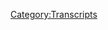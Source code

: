 {{Transcript
    | title         = [[608: Jordan Takes The Wheel 7]]
    | caption       = [https://knowledgefight.libsyn.com/608-jordan-takes-the-wheel-7 Listen to this episode on Libsyn]
    | episodeNumber = [[608: Jordan Takes The Wheel 7|608]]
    | length        = 01:01:45
}}

{{MessageBox
    | header     = Warning: Bot Generated Content
    | text       = This transcript was automatically generated by transcription software and likely contains many mistakes and misattributions. Please check the audio for definitive quotes, attribution, and context.
    | image      = N3yvass4myg91.webp
    | imagewidth = 50px
    | id         = warning
}}

{{TranscriptBlock
    | name      = Unknown Speaker
    | timestamp = 00:00:00.000
    | text      = N-N-N-N-N-N-N-Knowledge Fight
}}

{{TranscriptBlock
    | name      = Unknown Speaker
    | timestamp = 00:00:12.960
    | text      = Dan and Jordan, I am sweating.
}}

{{TranscriptBlock
    | name      = Unknown Speaker
    | timestamp = 00:00:19.600
    | text      = Knowledgefight.com, it's time to pray.
}}

{{TranscriptBlock
    | name      = Unknown Speaker
    | timestamp = 00:00:21.399
    | text      = I have great respect for knowledgefight, knowledgefight.
}}

{{TranscriptBlock
    | name      = Unknown Speaker
    | timestamp = 00:00:25.199
    | text      = I'm sick of them posing as if they're the good guys, saying we are the bad guys.
}}

{{TranscriptBlock
    | name      = Unknown Speaker
    | timestamp = 00:00:29.359
    | text      = Wow, I love college fight.
}}

{{TranscriptBlock
    | name      = Unknown Speaker
    | timestamp = 00:00:30.359
    | text      = Dan and Jordan, Knowledgefight, riddle with, riddle with, riddle with, riddle with, riddle
}}

{{TranscriptBlock
    | name      = Unknown Speaker
    | timestamp = 00:00:34.700
    | text      = with, riddle with, riddle with, riddle with, riddle with.
}}

{{TranscriptBlock
    | name      = Unknown Speaker
    | timestamp = 00:00:39.500
    | text      = Andy and Chancellor, Andy and Chancellor.
}}

{{TranscriptBlock
    | name      = Unknown Speaker
    | timestamp = 00:00:41.799
    | text      = Stop it.
}}

{{TranscriptBlock
    | name      = Unknown Speaker
    | timestamp = 00:00:43.119
    | text      = Andy and Chancellor, Andy and Chancellor.
}}

{{TranscriptBlock
    | name      = Unknown Speaker
    | timestamp = 00:00:44.759
    | text      = It's time to pray.
}}

{{TranscriptBlock
    | name      = Unknown Speaker
    | timestamp = 00:00:46.759
    | text      = Andy and Chancellor, you're on the air, thanks for holding.
}}

{{TranscriptBlock
    | name      = Unknown Speaker
    | timestamp = 00:00:48.859
    | text      = Hello Alex, I am with Eastern echo
}}

{{TranscriptBlock
    | name      = Unknown Speaker
    | timestamp = 00:00:52.679
    | text      = I love your world.
}}

{{TranscriptBlock
    | name      = Unknown Speaker
    | timestamp = 00:00:54.820
    | text      = Knowledgefight.com, n-n-n-uh, n-n-n-n-twh
}}

{{TranscriptBlock
    | name      = Unknown Speaker
    | timestamp = 00:00:38.600
    | text      = Now we're at Andy and Chanzas.
}}

{{TranscriptBlock
    | name      = Unknown Speaker
    | timestamp = 00:00:40.600
    | text      = Andy and Chanzas.
}}

{{TranscriptBlock
    | name      = Unknown Speaker
    | timestamp = 00:00:42.600
    | text      = Stop it. Andy and Chanzas.
}}

{{TranscriptBlock
    | name      = Unknown Speaker
    | timestamp = 00:00:44.600
    | text      = Andy and Chanzas.
}}

{{TranscriptBlock
    | name      = Unknown Speaker
    | timestamp = 00:00:46.600
    | text      = It's time to pray. Andy and Chanzas.
}}

{{TranscriptBlock
    | name      = Unknown Speaker
    | timestamp = 00:00:48.600
    | text      = You're on the air. Thanks for holding.
}}

{{TranscriptBlock
    | name      = Unknown Speaker
    | timestamp = 00:00:50.600
    | text      = Hello Alex. I'm a first time color language fan.
}}

{{TranscriptBlock
    | name      = Unknown Speaker
    | timestamp = 00:00:52.600
    | text      = I love your work.
}}

{{TranscriptBlock
    | name      = Unknown Speaker
    | timestamp = 00:00:54.600
    | text      = Knowledgefight.
}}

{{TranscriptBlock
    | name      = Unknown Speaker
    | timestamp = 00:00:56.600
    | text      = Knowledgefight.com.
}}

{{TranscriptBlock
    | name      = Unknown Speaker
    | timestamp = 00:00:58.600
    | text      = I love you.
}}

{{TranscriptBlock
    | name      = Unknown Speaker
    | timestamp = 00:01:00.600
    | text      = Hey everybody. Welcome back to Fight Knowledge.
}}

{{TranscriptBlock
    | name      = Unknown Speaker
    | timestamp = 00:01:02.600
    | text      = I'm Jordan. I'm Dan.
}}

{{TranscriptBlock
    | name      = Unknown Speaker
    | timestamp = 00:01:04.599
    | text      = This is a nice little podcast
}}

{{TranscriptBlock
    | name      = Unknown Speaker
    | timestamp = 00:01:06.599
    | text      = where we talk about anything.
}}

{{TranscriptBlock
    | name      = Unknown Speaker
    | timestamp = 00:01:08.599
    | text      = But Alex Jones
}}

{{TranscriptBlock
    | name      = Unknown Speaker
    | timestamp = 00:01:10.599
    | text      = we do still worship at the altar of
}}

{{TranscriptBlock
    | name      = Unknown Speaker
    | timestamp = 00:01:12.599
    | text      = Selena. Hey Jordan. Yes Dan.
}}

{{TranscriptBlock
    | name      = Unknown Speaker
    | timestamp = 00:01:14.599
    | text      = What's your bright spot?
}}

{{TranscriptBlock
    | name      = Unknown Speaker
    | timestamp = 00:01:16.599
    | text      = We're great at this.
}}

{{TranscriptBlock
    | name      = Unknown Speaker
    | timestamp = 00:01:18.599
    | text      = I jumped the gun.
}}

{{TranscriptBlock
    | name      = Unknown Speaker
    | timestamp = 00:01:20.599
    | text      = I don't know how you have that restraint
}}

{{TranscriptBlock
    | name      = Unknown Speaker
    | timestamp = 00:01:22.599
    | text      = generally. I'm telling you.
}}

{{TranscriptBlock
    | name      = Unknown Speaker
    | timestamp = 00:01:24.599
    | text      = That's the thing that most people are like
}}

{{TranscriptBlock
    | name      = Unknown Speaker
    | timestamp = 00:01:26.599
    | text      = Jordan, where do you get all
}}

{{TranscriptBlock
    | name      = Unknown Speaker
    | timestamp = 00:01:28.599
    | text      = your restraint from? You lay back in the cut
}}

{{TranscriptBlock
    | name      = Unknown Speaker
    | timestamp = 00:01:30.599
    | text      = and you come in right at the right
}}

{{TranscriptBlock
    | name      = Unknown Speaker
    | timestamp = 00:01:32.599
    | text      = time to ask about the bright spot.
}}

{{TranscriptBlock
    | name      = Unknown Speaker
    | timestamp = 00:01:34.599
    | text      = I was over eager to hear
}}

{{TranscriptBlock
    | name      = Unknown Speaker
    | timestamp = 00:01:36.599
    | text      = about your bright spot. Just wait until I say
}}

{{TranscriptBlock
    | name      = Unknown Speaker
    | timestamp = 00:01:38.599
    | text      = 2021. We're going to be in secret.
}}

{{TranscriptBlock
    | name      = Unknown Speaker
    | timestamp = 00:01:40.599
    | text      = Ah dammit!
}}

{{TranscriptBlock
    | name      = Unknown Speaker
    | timestamp = 00:01:42.599
    | text      = You
}}

{{TranscriptBlock
    | name      = Unknown Speaker
    | timestamp = 00:01:44.599
    | text      = hit my bright spot today Dan.
}}

{{TranscriptBlock
    | name      = Unknown Speaker
    | timestamp = 00:01:46.599
    | text      = I don't know if you
}}

{{TranscriptBlock
    | name      = Unknown Speaker
    | timestamp = 00:01:48.599
    | text      = know this. But tomorrow
}}

{{TranscriptBlock
    | name      = Unknown Speaker
    | timestamp = 00:01:50.599
    | text      = we're recording this on the 21st.
}}

{{TranscriptBlock
    | name      = Unknown Speaker
    | timestamp = 00:01:52.599
    | text      = Tomorrow is October 22nd.
}}

{{TranscriptBlock
    | name      = Unknown Speaker
    | timestamp = 00:01:54.599
    | text      = And that is the day that Dune is released
}}

{{TranscriptBlock
    | name      = Unknown Speaker
    | timestamp = 00:01:56.599
    | text      = my friend. Is that right?
}}

{{TranscriptBlock
    | name      = Unknown Speaker
    | timestamp = 00:01:58.599
    | text      = Dune! Is that right? The new Dune!
}}

{{TranscriptBlock
    | name      = Unknown Speaker
    | timestamp = 00:02:00.599
    | text      = Do you want to go see it?
}}

{{TranscriptBlock
    | name      = Unknown Speaker
    | timestamp = 00:02:02.599
    | text      = Hahaha!
}}

{{TranscriptBlock
    | name      = Unknown Speaker
    | timestamp = 00:02:04.599
    | text      = Should we go
}}

{{TranscriptBlock
    | name      = Unknown Speaker
    | timestamp = 00:02:06.599
    | text      = like, I mean we could probably go tonight.
}}

{{TranscriptBlock
    | name      = Unknown Speaker
    | timestamp = 00:02:08.599
    | text      = Like a midnight show. I don't know if we
}}

{{TranscriptBlock
    | name      = Unknown Speaker
    | timestamp = 00:02:10.599
    | text      = could go tonight. We could go tomorrow afternoon.
}}

{{TranscriptBlock
    | name      = Unknown Speaker
    | timestamp = 00:02:12.599
    | text      = I guess so. But we could go like
}}

{{TranscriptBlock
    | name      = Unknown Speaker
    | timestamp = 00:02:14.599
    | text      = dressed up. I'll dress up as Duncan Idaho.
}}

{{TranscriptBlock
    | name      = Unknown Speaker
    | timestamp = 00:02:16.599
    | text      = I'm not dressed. You don't even know what Duncan Idaho
}}

{{TranscriptBlock
    | name      = Unknown Speaker
    | timestamp = 00:02:18.599
    | text      = looks like. But it's a great name.
}}

{{TranscriptBlock
    | name      = Unknown Speaker
    | timestamp = 00:02:20.599
    | text      = It is a great name.
}}

{{TranscriptBlock
    | name      = Unknown Speaker
    | timestamp = 00:02:22.599
    | text      = Patrick Stewart! It's a book.
}}

{{TranscriptBlock
    | name      = Unknown Speaker
    | timestamp = 00:02:24.599
    | text      = It's open to interpretation. No, Patrick Stewart was
}}

{{TranscriptBlock
    | name      = Unknown Speaker
    | timestamp = 00:02:26.599
    | text      = Gurney Halleck in David Lynch's version.
}}

{{TranscriptBlock
    | name      = Unknown Speaker
    | timestamp = 00:02:28.599
    | text      = Oh okay. Yeah yeah yeah. I knew you were
}}

{{TranscriptBlock
    | name      = Unknown Speaker
    | timestamp = 00:02:30.599
    | text      = going to be mad if I didn't correct myself
}}

{{TranscriptBlock
    | name      = Unknown Speaker
    | timestamp = 00:02:32.599
    | text      = on that one. Someone would have been. Yeah yeah.
}}

{{TranscriptBlock
    | name      = Unknown Speaker
    | timestamp = 00:02:34.599
    | text      = It would have been awful. How about you, Dan?
}}

{{TranscriptBlock
    | name      = Unknown Speaker
    | timestamp = 00:02:36.599
    | text      = What's your bright spot? I bet there is a midnight show we could go to.
}}

{{TranscriptBlock
    | name      = Unknown Speaker
    | timestamp = 00:02:38.599
    | text      = Probably. Let's think about it. Okay.
}}

{{TranscriptBlock
    | name      = Unknown Speaker
    | timestamp = 00:02:40.599
    | text      = Let's go tomorrow. I'm kind of
}}

{{TranscriptBlock
    | name      = Unknown Speaker
    | timestamp = 00:02:42.599
    | text      = going to go to bed now.
}}

{{TranscriptBlock
    | name      = Unknown Speaker
    | timestamp = 00:02:44.599
    | text      = Hahaha!
}}

{{TranscriptBlock
    | name      = Unknown Speaker
    | timestamp = 00:02:46.599
    | text      = My bright spot, Jordan, is
}}

{{TranscriptBlock
    | name      = Unknown Speaker
    | timestamp = 00:02:48.599
    | text      = not a health ranger. Our friend
}}

{{TranscriptBlock
    | name      = Unknown Speaker
    | timestamp = 00:02:50.599
    | text      = was in town. We had a very nice lunch.
}}

{{TranscriptBlock
    | name      = Unknown Speaker
    | timestamp = 00:02:52.599
    | text      = Always nice to see some peeps.
}}

{{TranscriptBlock
    | name      = Unknown Speaker
    | timestamp = 00:02:54.599
    | text      = Oh fantastic.
}}

{{TranscriptBlock
    | name      = Unknown Speaker
    | timestamp = 00:02:56.599
    | text      = And now that I've learned that Dune is
}}

{{TranscriptBlock
    | name      = Unknown Speaker
    | timestamp = 00:02:58.599
    | text      = coming out. Oh.
}}

{{TranscriptBlock
    | name      = Unknown Speaker
    | timestamp = 00:03:00.599
    | text      = This is a bright spot upon a bright
}}

{{TranscriptBlock
    | name      = Unknown Speaker
    | timestamp = 00:03:02.599
    | text      = spot day for you, Dan. Oh yes.
}}

{{TranscriptBlock
    | name      = Unknown Speaker
    | timestamp = 00:03:04.599
    | text      = Can I dress up as Paul Atreides?
}}

{{TranscriptBlock
    | name      = Unknown Speaker
    | timestamp = 00:03:06.599
    | text      = Isn't that the character? Yes, you can!
}}

{{TranscriptBlock
    | name      = Unknown Speaker
    | timestamp = 00:03:08.599
    | text      = You got it right. Thank you. You also could have
}}

{{TranscriptBlock
    | name      = Unknown Speaker
    | timestamp = 00:03:10.599
    | text      = said Muad'Dib. Can I dress up as
}}

{{TranscriptBlock
    | name      = Unknown Speaker
    | timestamp = 00:03:12.599
    | text      = Spice? You could have said
}}

{{TranscriptBlock
    | name      = Unknown Speaker
    | timestamp = 00:03:14.599
    | text      = Usul. Usul would have worked.
}}

{{TranscriptBlock
    | name      = Unknown Speaker
    | timestamp = 00:03:16.599
    | text      = Can I dress up as the sand worm? No,
}}

{{TranscriptBlock
    | name      = Unknown Speaker
    | timestamp = 00:03:18.599
    | text      = actually, that is sacrilegious.
}}

{{TranscriptBlock
    | name      = Unknown Speaker
    | timestamp = 00:03:20.599
    | text      = Oh. Yeah. Shit. Shaitan. Shaitan
}}

{{TranscriptBlock
    | name      = Unknown Speaker
    | timestamp = 00:03:22.599
    | text      = can't mess with Shai
}}

{{TranscriptBlock
    | name      = Unknown Speaker
    | timestamp = 00:03:24.599
    | text      = Halud, my friend. Man, I always blow
}}

{{TranscriptBlock
    | name      = Unknown Speaker
    | timestamp = 00:03:26.599
    | text      = it. I know. It's just terrible.
}}

{{TranscriptBlock
    | name      = Unknown Speaker
    | timestamp = 00:03:28.599
    | text      = I'm excited.
}}

{{TranscriptBlock
    | name      = Unknown Speaker
    | timestamp = 00:03:30.599
    | text      = Me too. I am going to see this movie.
}}

{{TranscriptBlock
    | name      = Unknown Speaker
    | timestamp = 00:03:32.599
    | text      = I haven't felt this way, this
}}

{{TranscriptBlock
    | name      = Unknown Speaker
    | timestamp = 00:03:34.599
    | text      = sort of excited about a movie since
}}

{{TranscriptBlock
    | name      = Unknown Speaker
    | timestamp = 00:03:36.599
    | text      = Mortal Kombat. Yeah.
}}

{{TranscriptBlock
    | name      = Unknown Speaker
    | timestamp = 00:03:38.599
    | text      = And you didn't watch it. Yes I did.
}}

{{TranscriptBlock
    | name      = Unknown Speaker
    | timestamp = 00:03:40.599
    | text      = Oh no, we watched it together.
}}

{{TranscriptBlock
    | name      = Unknown Speaker
    | timestamp = 00:03:42.599
    | text      = That's right.
}}

{{TranscriptBlock
    | name      = Unknown Speaker
    | timestamp = 00:03:44.599
    | text      = But it's not
}}

{{TranscriptBlock
    | name      = Unknown Speaker
    | timestamp = 00:03:46.599
    | text      = real excitement. It's fake
}}

{{TranscriptBlock
    | name      = Unknown Speaker
    | timestamp = 00:03:48.599
    | text      = excitement. Sure. I am pumped
}}

{{TranscriptBlock
    | name      = Unknown Speaker
    | timestamp = 00:03:50.599
    | text      = artificially. Right.
}}

{{TranscriptBlock
    | name      = Unknown Speaker
    | timestamp = 00:03:52.599
    | text      = To see I was for Mortal Kombat.
}}

{{TranscriptBlock
    | name      = Unknown Speaker
    | timestamp = 00:03:54.599
    | text      = I was disappointed. I'm going to
}}

{{TranscriptBlock
    | name      = Unknown Speaker
    | timestamp = 00:03:56.599
    | text      = be disappointed by Dune, but I'm fucking pumped.
}}

{{TranscriptBlock
    | name      = Unknown Speaker
    | timestamp = 00:03:58.599
    | text      = I doubt it. Everything I've heard is that
}}

{{TranscriptBlock
    | name      = Unknown Speaker
    | timestamp = 00:04:00.599
    | text      = this is the Dune movie that you
}}

{{TranscriptBlock
    | name      = Unknown Speaker
    | timestamp = 00:04:02.599
    | text      = Dan, specifically, have
}}

{{TranscriptBlock
    | name      = Unknown Speaker
    | timestamp = 00:04:04.599
    | text      = been waiting for. I've been waiting a while.
}}

{{TranscriptBlock
    | name      = Unknown Speaker
    | timestamp = 00:04:06.599
    | text      = Oh yeah. But we're not going to talk about Dune
}}

{{TranscriptBlock
    | name      = Unknown Speaker
    | timestamp = 00:04:08.599
    | text      = today. I bet people
}}

{{TranscriptBlock
    | name      = Unknown Speaker
    | timestamp = 00:04:10.599
    | text      = wish we were. If only.
}}

{{TranscriptBlock
    | name      = Unknown Speaker
    | timestamp = 00:04:12.599
    | text      = Alright, so as everybody has probably
}}

{{TranscriptBlock
    | name      = Unknown Speaker
    | timestamp = 00:04:14.599
    | text      = figured out by now, this is a
}}

{{TranscriptBlock
    | name      = Unknown Speaker
    | timestamp = 00:04:16.600
    | text      = Jordan episode. Number
}}

{{TranscriptBlock
    | name      = Unknown Speaker
    | timestamp = 00:04:18.600
    | text      = five or six? Well, I think
}}

{{TranscriptBlock
    | name      = Unknown Speaker
    | timestamp = 00:04:20.600
    | text      = it's number six total and five
}}

{{TranscriptBlock
    | name      = Unknown Speaker
    | timestamp = 00:04:22.600
    | text      = that will be released.
}}

{{TranscriptBlock
    | name      = Unknown Speaker
    | timestamp = 00:04:24.600
    | text      = So,
}}

{{TranscriptBlock
    | name      = Unknown Speaker
    | timestamp = 00:04:26.600
    | text      = today,
}}

{{TranscriptBlock
    | name      = Unknown Speaker
    | timestamp = 00:04:28.600
    | text      = it's going to be a little bit of a shorter
}}

{{TranscriptBlock
    | name      = Unknown Speaker
    | timestamp = 00:04:30.600
    | text      = episode, but that is because
}}

{{TranscriptBlock
    | name      = Unknown Speaker
    | timestamp = 00:04:32.600
    | text      = we are talking about
}}

{{TranscriptBlock
    | name      = Unknown Speaker
    | timestamp = 00:04:34.600
    | text      = TikTok.
}}

{{TranscriptBlock
    | name      = Unknown Speaker
    | timestamp = 00:04:36.600
    | text      = And I know that this
}}

{{TranscriptBlock
    | name      = Unknown Speaker
    | timestamp = 00:04:38.600
    | text      = has been something that we
}}

{{TranscriptBlock
    | name      = Unknown Speaker
    | timestamp = 00:04:40.600
    | text      = have probably needed to talk about for a long
}}

{{TranscriptBlock
    | name      = Unknown Speaker
    | timestamp = 00:04:42.600
    | text      = time. Yeah, I've heard some rumbling.
}}

{{TranscriptBlock
    | name      = Unknown Speaker
    | timestamp = 00:04:44.600
    | text      = Yeah, and probably the world needs
}}

{{TranscriptBlock
    | name      = Unknown Speaker
    | timestamp = 00:04:46.600
    | text      = to talk about for a long time, but
}}

{{TranscriptBlock
    | name      = Unknown Speaker
    | timestamp = 00:04:48.600
    | text      = while researching this,
}}

{{TranscriptBlock
    | name      = Unknown Speaker
    | timestamp = 00:04:50.600
    | text      = I realized very quickly why
}}

{{TranscriptBlock
    | name      = Unknown Speaker
    | timestamp = 00:04:52.600
    | text      = nobody does this. And that is
}}

{{TranscriptBlock
    | name      = Unknown Speaker
    | timestamp = 00:04:54.600
    | text      = because it is awful. TikTok
}}

{{TranscriptBlock
    | name      = Unknown Speaker
    | timestamp = 00:04:56.600
    | text      = is the worst place in the world.
}}

{{TranscriptBlock
    | name      = Unknown Speaker
    | timestamp = 00:04:58.600
    | text      = I hate it. But I totally
}}

{{TranscriptBlock
    | name      = Unknown Speaker
    | timestamp = 00:05:00.600
    | text      = get why it's very, very popular. And we are
}}

{{TranscriptBlock
    | name      = Unknown Speaker
    | timestamp = 00:05:02.600
    | text      = going to explore
}}

{{TranscriptBlock
    | name      = Unknown Speaker
    | timestamp = 00:05:04.600
    | text      = all of that stuff. I've never been on it.
}}

{{TranscriptBlock
    | name      = Unknown Speaker
    | timestamp = 00:05:06.600
    | text      = I think I'm too old.
}}

{{TranscriptBlock
    | name      = Unknown Speaker
    | timestamp = 00:05:08.600
    | text      = I've had the same sort of feeling about
}}

{{TranscriptBlock
    | name      = Unknown Speaker
    | timestamp = 00:05:10.600
    | text      = it that I had with Snapchat.
}}

{{TranscriptBlock
    | name      = Unknown Speaker
    | timestamp = 00:05:12.600
    | text      = That is like, nah, it's not for me. Not for me.
}}

{{TranscriptBlock
    | name      = Unknown Speaker
    | timestamp = 00:05:14.600
    | text      = Not for me. I'm too old for this shit. Oh no.
}}

{{TranscriptBlock
    | name      = Unknown Speaker
    | timestamp = 00:05:16.600
    | text      = I was looking through the
}}

{{TranscriptBlock
    | name      = Unknown Speaker
    | timestamp = 00:05:18.600
    | text      = person we're talking about today
}}

{{TranscriptBlock
    | name      = Unknown Speaker
    | timestamp = 00:05:20.600
    | text      = has well over three and a half
}}

{{TranscriptBlock
    | name      = Unknown Speaker
    | timestamp = 00:05:22.600
    | text      = million followers, right?
}}

{{TranscriptBlock
    | name      = Unknown Speaker
    | timestamp = 00:05:24.600
    | text      = And I'm going through this
}}

{{TranscriptBlock
    | name      = Unknown Speaker
    | timestamp = 00:05:26.600
    | text      = with my old ass, just
}}

{{TranscriptBlock
    | name      = Unknown Speaker
    | timestamp = 00:05:28.600
    | text      = looking at these videos, just going
}}

{{TranscriptBlock
    | name      = Unknown Speaker
    | timestamp = 00:05:30.600
    | text      = you know, this
}}

{{TranscriptBlock
    | name      = Unknown Speaker
    | timestamp = 00:05:32.600
    | text      = isn't how you're supposed to do it.
}}

{{TranscriptBlock
    | name      = Unknown Speaker
    | timestamp = 00:05:34.600
    | text      = You know?
}}

{{TranscriptBlock
    | name      = Unknown Speaker
    | timestamp = 00:05:36.600
    | text      = You're supposed to have a
}}

{{TranscriptBlock
    | name      = Unknown Speaker
    | timestamp = 00:05:38.600
    | text      = 20 minute episode of a show
}}

{{TranscriptBlock
    | name      = Unknown Speaker
    | timestamp = 00:05:40.600
    | text      = or something, man. Play the
}}

{{TranscriptBlock
    | name      = Unknown Speaker
    | timestamp = 00:05:42.600
    | text      = screenplay. Yeah, years
}}

{{TranscriptBlock
    | name      = Unknown Speaker
    | timestamp = 00:05:44.600
    | text      = ago you would have been the guy who saw the
}}

{{TranscriptBlock
    | name      = Unknown Speaker
    | timestamp = 00:05:46.600
    | text      = early YouTube videos. What is
}}

{{TranscriptBlock
    | name      = Unknown Speaker
    | timestamp = 00:05:48.600
    | text      = this? What is? Come on, man.
}}

{{TranscriptBlock
    | name      = Unknown Speaker
    | timestamp = 00:05:50.600
    | text      = What is it? A minute and a half? Get the fuck
}}

{{TranscriptBlock
    | name      = Unknown Speaker
    | timestamp = 00:05:52.600
    | text      = out of here. Or you're the blogger who's mad at
}}

{{TranscriptBlock
    | name      = Unknown Speaker
    | timestamp = 00:05:54.600
    | text      = Twitter. Micro blogger.
}}

{{TranscriptBlock
    | name      = Unknown Speaker
    | timestamp = 00:05:56.600
    | text      = 140 characters? Get
}}

{{TranscriptBlock
    | name      = Unknown Speaker
    | timestamp = 00:05:58.600
    | text      = out of here. Nonsense.
}}

{{TranscriptBlock
    | name      = Unknown Speaker
    | timestamp = 00:06:00.600
    | text      = You need at least a thousand words to
}}

{{TranscriptBlock
    | name      = Unknown Speaker
    | timestamp = 00:06:02.600
    | text      = explain anything. Sure.
}}

{{TranscriptBlock
    | name      = Unknown Speaker
    | timestamp = 00:06:04.600
    | text      = My only exposure to TikTok really is
}}

{{TranscriptBlock
    | name      = Unknown Speaker
    | timestamp = 00:06:06.600
    | text      = my friend Angela Lampsbury.
}}

{{TranscriptBlock
    | name      = Unknown Speaker
    | timestamp = 00:06:08.600
    | text      = She sends me
}}

{{TranscriptBlock
    | name      = Unknown Speaker
    | timestamp = 00:06:10.600
    | text      = from time to time
}}

{{TranscriptBlock
    | name      = Unknown Speaker
    | timestamp = 00:06:12.600
    | text      = fun animal things on TikTok.
}}

{{TranscriptBlock
    | name      = Unknown Speaker
    | timestamp = 00:06:14.600
    | text      = I think there's a robust
}}

{{TranscriptBlock
    | name      = Unknown Speaker
    | timestamp = 00:06:16.600
    | text      = community of animal videos
}}

{{TranscriptBlock
    | name      = Unknown Speaker
    | timestamp = 00:06:18.600
    | text      = that are very cute. From what
}}

{{TranscriptBlock
    | name      = Unknown Speaker
    | timestamp = 00:06:20.600
    | text      = I can see on
}}

{{TranscriptBlock
    | name      = Unknown Speaker
    | timestamp = 00:06:22.600
    | text      = TikTok, there is a robust community
}}

{{TranscriptBlock
    | name      = Unknown Speaker
    | timestamp = 00:06:24.600
    | text      = for everything everywhere
}}

{{TranscriptBlock
    | name      = Unknown Speaker
    | timestamp = 00:06:26.600
    | text      = and no one has any idea about the
}}

{{TranscriptBlock
    | name      = Unknown Speaker
    | timestamp = 00:06:28.600
    | text      = other ones on TikTok. I think
}}

{{TranscriptBlock
    | name      = Unknown Speaker
    | timestamp = 00:06:30.600
    | text      = it's probably one of the more insular
}}

{{TranscriptBlock
    | name      = Unknown Speaker
    | timestamp = 00:06:32.600
    | text      = weird spaces I've ever seen.
}}

{{TranscriptBlock
    | name      = Unknown Speaker
    | timestamp = 00:06:34.600
    | text      = Like a lot of sort of isolated
}}

{{TranscriptBlock
    | name      = Unknown Speaker
    | timestamp = 00:06:36.600
    | text      = bubbles. Yeah, but huge
}}

{{TranscriptBlock
    | name      = Unknown Speaker
    | timestamp = 00:06:38.600
    | text      = isolated bubbles.
}}

{{TranscriptBlock
    | name      = Unknown Speaker
    | timestamp = 00:06:40.600
    | text      = It's bananas. It would be like if
}}

{{TranscriptBlock
    | name      = Unknown Speaker
    | timestamp = 00:06:42.600
    | text      = at the height of
}}

{{TranscriptBlock
    | name      = Unknown Speaker
    | timestamp = 00:06:44.600
    | text      = Carson with
}}

{{TranscriptBlock
    | name      = Unknown Speaker
    | timestamp = 00:06:46.600
    | text      = a hundred million people viewing
}}

{{TranscriptBlock
    | name      = Unknown Speaker
    | timestamp = 00:06:48.600
    | text      = a night or whatever, some
}}

{{TranscriptBlock
    | name      = Unknown Speaker
    | timestamp = 00:06:50.600
    | text      = ridiculous number. If you just met
}}

{{TranscriptBlock
    | name      = Unknown Speaker
    | timestamp = 00:06:52.600
    | text      = people who
}}

{{TranscriptBlock
    | name      = Unknown Speaker
    | timestamp = 00:06:54.600
    | text      = just now started to watch David Letterman
}}

{{TranscriptBlock
    | name      = Unknown Speaker
    | timestamp = 00:06:56.600
    | text      = and never heard of Carson. Just like
}}

{{TranscriptBlock
    | name      = Unknown Speaker
    | timestamp = 00:06:58.600
    | text      = never heard of him. Who are you
}}

{{TranscriptBlock
    | name      = Unknown Speaker
    | timestamp = 00:07:00.600
    | text      = talking about?
}}

{{TranscriptBlock
    | name      = Unknown Speaker
    | timestamp = 00:07:02.600
    | text      = What are you talking about? This is just
}}

{{TranscriptBlock
    | name      = Unknown Speaker
    | timestamp = 00:07:04.600
    | text      = animal videos. Yeah, exactly.
}}

{{TranscriptBlock
    | name      = Unknown Speaker
    | timestamp = 00:07:06.600
    | text      = It's not cancerous nonsense. No, there's
}}

{{TranscriptBlock
    | name      = Unknown Speaker
    | timestamp = 00:07:08.600
    | text      = no way that there would be bullshit on
}}

{{TranscriptBlock
    | name      = Unknown Speaker
    | timestamp = 00:07:10.600
    | text      = here. It's too short.
}}

{{TranscriptBlock
    | name      = Unknown Speaker
    | timestamp = 00:07:12.600
    | text      = Well, I mean, I guess this
}}

{{TranscriptBlock
    | name      = Unknown Speaker
    | timestamp = 00:07:14.600
    | text      = is probably what Vine would have become
}}

{{TranscriptBlock
    | name      = Unknown Speaker
    | timestamp = 00:07:16.600
    | text      = if it had stayed around. Probably.
}}

{{TranscriptBlock
    | name      = Unknown Speaker
    | timestamp = 00:07:18.600
    | text      = Anyways, before
}}

{{TranscriptBlock
    | name      = Unknown Speaker
    | timestamp = 00:07:20.600
    | text      = we talk about TikTok, I think
}}

{{TranscriptBlock
    | name      = Unknown Speaker
    | timestamp = 00:07:22.600
    | text      = it's time for us to say hello to
}}

{{TranscriptBlock
    | name      = Unknown Speaker
    | timestamp = 00:07:24.600
    | text      = some new wonks. That's a great idea.
}}

{{TranscriptBlock
    | name      = Unknown Speaker
    | timestamp = 00:07:26.600
    | text      = Nicely done. See, you came in at the right
}}

{{TranscriptBlock
    | name      = Unknown Speaker
    | timestamp = 00:07:28.600
    | text      = time there. I was holding back.
}}

{{TranscriptBlock
    | name      = Unknown Speaker
    | timestamp = 00:07:30.600
    | text      = First,
}}

{{TranscriptBlock
    | name      = Unknown Speaker
    | timestamp = 00:07:32.600
    | text      = an action lion
}}

{{TranscriptBlock
    | name      = Unknown Speaker
    | timestamp = 00:07:34.600
    | text      = with a commercial driver's license. You
}}

{{TranscriptBlock
    | name      = Unknown Speaker
    | timestamp = 00:07:36.600
    | text      = are now a policy wonk. I'm a policy wonk.
}}

{{TranscriptBlock
    | name      = Unknown Speaker
    | timestamp = 00:07:38.600
    | text      = Lee!
}}

{{TranscriptBlock
    | name      = Unknown Speaker
    | timestamp = 00:07:40.600
    | text      = Just Lee.
}}

{{TranscriptBlock
    | name      = Unknown Speaker
    | timestamp = 00:07:42.600
    | text      = You are now a policy wonk. I'm a policy
}}

{{TranscriptBlock
    | name      = Unknown Speaker
    | timestamp = 00:07:44.600
    | text      = wonk. Thank you, Lee.
}}

{{TranscriptBlock
    | name      = Unknown Speaker
    | timestamp = 00:07:46.600
    | text      = Next, we have Joe Foch. You are
}}

{{TranscriptBlock
    | name      = Unknown Speaker
    | timestamp = 00:07:48.600
    | text      = now a policy wonk.
}}

{{TranscriptBlock
    | name      = Unknown Speaker
    | timestamp = 00:07:50.600
    | text      = I'm a policy wonk. And then there
}}

{{TranscriptBlock
    | name      = Unknown Speaker
    | timestamp = 00:07:52.600
    | text      = is Turd Anderson. That's probably
}}

{{TranscriptBlock
    | name      = Unknown Speaker
    | timestamp = 00:07:54.600
    | text      = a real name. I would hope so.
}}

{{TranscriptBlock
    | name      = Unknown Speaker
    | timestamp = 00:07:56.600
    | text      = I'm a policy wonk.
}}

{{TranscriptBlock
    | name      = Unknown Speaker
    | timestamp = 00:07:58.600
    | text      = Can't be an alien. Turd Anderson.
}}

{{TranscriptBlock
    | name      = Unknown Speaker
    | timestamp = 00:08:00.600
    | text      = Probably not. And then finally
}}

{{TranscriptBlock
    | name      = Unknown Speaker
    | timestamp = 00:08:02.600
    | text      = we have a technocrat
}}

{{TranscriptBlock
    | name      = Unknown Speaker
    | timestamp = 00:08:04.600
    | text      = who I assume is
}}

{{TranscriptBlock
    | name      = Unknown Speaker
    | timestamp = 00:08:06.600
    | text      = related. It is
}}

{{TranscriptBlock
    | name      = Unknown Speaker
    | timestamp = 00:08:08.600
    | text      = Poopington Von Poopington.
}}

{{TranscriptBlock
    | name      = Unknown Speaker
    | timestamp = 00:08:10.600
    | text      = You're now a technocrat. I'm a policy
}}

{{TranscriptBlock
    | name      = Unknown Speaker
    | timestamp = 00:08:12.600
    | text      = wonk. Crikey, mate. That's fantastic.
}}

{{TranscriptBlock
    | name      = Unknown Speaker
    | timestamp = 00:08:14.600
    | text      = Have yourself a brew. How's your
}}

{{TranscriptBlock
    | name      = Unknown Speaker
    | timestamp = 00:08:16.600
    | text      = 401k doing, bro? We gotta go full
}}

{{TranscriptBlock
    | name      = Unknown Speaker
    | timestamp = 00:08:18.600
    | text      = tilt boogie on this, Watson, alright?
}}

{{TranscriptBlock
    | name      = Unknown Speaker
    | timestamp = 00:08:20.600
    | text      = Let's just get down to business. We ain't making that money
}}

{{TranscriptBlock
    | name      = Unknown Speaker
    | timestamp = 00:08:22.600
    | text      = off that heroin. Why you pimps so
}}

{{TranscriptBlock
    | name      = Unknown Speaker
    | timestamp = 00:08:24.600
    | text      = good? My neck is freakishly
}}

{{TranscriptBlock
    | name      = Unknown Speaker
    | timestamp = 00:08:26.600
    | text      = large. I declare
}}

{{TranscriptBlock
    | name      = Unknown Speaker
    | timestamp = 00:08:28.600
    | text      = info war on you. Little bit more
}}

{{TranscriptBlock
    | name      = Unknown Speaker
    | timestamp = 00:08:30.600
    | text      = scatological wonk
}}

{{TranscriptBlock
    | name      = Unknown Speaker
    | timestamp = 00:08:32.600
    | text      = names today than normal. I'm not
}}

{{TranscriptBlock
    | name      = Unknown Speaker
    | timestamp = 00:08:34.600
    | text      = thrilled with that. Did you choose them
}}

{{TranscriptBlock
    | name      = Unknown Speaker
    | timestamp = 00:08:36.600
    | text      = specifically? Just like, today's the
}}

{{TranscriptBlock
    | name      = Unknown Speaker
    | timestamp = 00:08:38.600
    | text      = poop day. We're gonna get it out of the way.
}}

{{TranscriptBlock
    | name      = Unknown Speaker
    | timestamp = 00:08:40.600
    | text      = We're gonna get the poop day out. I wish that I had.
}}

{{TranscriptBlock
    | name      = Unknown Speaker
    | timestamp = 00:08:42.600
    | text      = Like, if I just sold you a bill of
}}

{{TranscriptBlock
    | name      = Unknown Speaker
    | timestamp = 00:08:44.600
    | text      = goods. Well,
}}

{{TranscriptBlock
    | name      = Unknown Speaker
    | timestamp = 00:08:46.600
    | text      = it's a Jordan episode, so let's just put all
}}

{{TranscriptBlock
    | name      = Unknown Speaker
    | timestamp = 00:08:48.600
    | text      = the poop wonks on there. That way no one would
}}

{{TranscriptBlock
    | name      = Unknown Speaker
    | timestamp = 00:08:50.600
    | text      = I don't want to have to say them.
}}

{{TranscriptBlock
    | name      = Unknown Speaker
    | timestamp = 00:08:52.600
    | text      = I have
}}

{{TranscriptBlock
    | name      = Unknown Speaker
    | timestamp = 00:08:54.600
    | text      = dignity. Yeah, that's fair.
}}

{{TranscriptBlock
    | name      = Unknown Speaker
    | timestamp = 00:08:56.600
    | text      = That is fair. I do, I did
}}

{{TranscriptBlock
    | name      = Unknown Speaker
    | timestamp = 00:08:58.600
    | text      = come off a little bit like
}}

{{TranscriptBlock
    | name      = Unknown Speaker
    | timestamp = 00:09:00.600
    | text      = Norm Macdonald saying Turd Ferguson there.
}}

{{TranscriptBlock
    | name      = Unknown Speaker
    | timestamp = 00:09:02.600
    | text      = There is that. Today
}}

{{TranscriptBlock
    | name      = Unknown Speaker
    | timestamp = 00:09:04.600
    | text      = Dan, we are going to talk
}}

{{TranscriptBlock
    | name      = Unknown Speaker
    | timestamp = 00:09:06.600
    | text      = about a little
}}

{{TranscriptBlock
    | name      = Unknown Speaker
    | timestamp = 00:09:08.600
    | text      = a little TikToker named
}}

{{TranscriptBlock
    | name      = Unknown Speaker
    | timestamp = 00:09:10.600
    | text      = at TyTheCrazyGuy. Blackjack.
}}

{{TranscriptBlock
    | name      = Unknown Speaker
    | timestamp = 00:09:12.600
    | text      = Oh shit. But not
}}

{{TranscriptBlock
    | name      = Unknown Speaker
    | timestamp = 00:09:14.600
    | text      = it's not all in 2021. Okay. Nice.
}}

{{TranscriptBlock
    | name      = Unknown Speaker
    | timestamp = 00:09:16.600
    | text      = TyTheCrazyGuy? TyTheCrazyGuy.
}}

{{TranscriptBlock
    | name      = Unknown Speaker
    | timestamp = 00:09:18.600
    | text      = Wow, I mean he just puts it right out there.
}}

{{TranscriptBlock
    | name      = Unknown Speaker
    | timestamp = 00:09:20.600
    | text      = Right. Now, I
}}

{{TranscriptBlock
    | name      = Unknown Speaker
    | timestamp = 00:09:22.600
    | text      = there's a huge caveat here
}}

{{TranscriptBlock
    | name      = Unknown Speaker
    | timestamp = 00:09:24.600
    | text      = which is that I do feel like this
}}

{{TranscriptBlock
    | name      = Unknown Speaker
    | timestamp = 00:09:26.600
    | text      = is important to talk about. But
}}

{{TranscriptBlock
    | name      = Unknown Speaker
    | timestamp = 00:09:28.600
    | text      = like most people on TikTok
}}

{{TranscriptBlock
    | name      = Unknown Speaker
    | timestamp = 00:09:30.600
    | text      = we are going to be talking about a child.
}}

{{TranscriptBlock
    | name      = Unknown Speaker
    | timestamp = 00:09:32.600
    | text      = So, it's a
}}

{{TranscriptBlock
    | name      = Unknown Speaker
    | timestamp = 00:09:34.600
    | text      = very thin needle to
}}

{{TranscriptBlock
    | name      = Unknown Speaker
    | timestamp = 00:09:36.600
    | text      = to thread there without just being like
}}

{{TranscriptBlock
    | name      = Unknown Speaker
    | timestamp = 00:09:38.600
    | text      = all kids are stupid. How old a
}}

{{TranscriptBlock
    | name      = Unknown Speaker
    | timestamp = 00:09:40.600
    | text      = person are we talking here? 18. Okay,
}}

{{TranscriptBlock
    | name      = Unknown Speaker
    | timestamp = 00:09:42.600
    | text      = well that's the age of majority
}}

{{TranscriptBlock
    | name      = Unknown Speaker
    | timestamp = 00:09:44.600
    | text      = as they say. Yeah, yeah, yeah.
}}

{{TranscriptBlock
    | name      = Unknown Speaker
    | timestamp = 00:09:46.600
    | text      = So, in
}}

{{TranscriptBlock
    | name      = Unknown Speaker
    | timestamp = 00:09:48.600
    | text      = his first video. He can join the
}}

{{TranscriptBlock
    | name      = Unknown Speaker
    | timestamp = 00:09:50.600
    | text      = army. He can be a
}}

{{TranscriptBlock
    | name      = Unknown Speaker
    | timestamp = 00:09:52.600
    | text      = subject of an episode of Knowledge Spike.
}}

{{TranscriptBlock
    | name      = Unknown Speaker
    | timestamp = 00:09:54.600
    | text      = Destroy democracy.
}}

{{TranscriptBlock
    | name      = Unknown Speaker
    | timestamp = 00:09:56.600
    | text      = So, the
}}

{{TranscriptBlock
    | name      = Unknown Speaker
    | timestamp = 00:09:58.600
    | text      = first video this dude put out on TikTok
}}

{{TranscriptBlock
    | name      = Unknown Speaker
    | timestamp = 00:10:00.600
    | text      = I think he was like 16 years
}}

{{TranscriptBlock
    | name      = Unknown Speaker
    | timestamp = 00:10:02.600
    | text      = old and it's essentially all
}}

{{TranscriptBlock
    | name      = Unknown Speaker
    | timestamp = 00:10:04.600
    | text      = what most TikTok videos
}}

{{TranscriptBlock
    | name      = Unknown Speaker
    | timestamp = 00:10:06.600
    | text      = are. It's a very short thing and
}}

{{TranscriptBlock
    | name      = Unknown Speaker
    | timestamp = 00:10:08.600
    | text      = it's got him kind of like dancing and
}}

{{TranscriptBlock
    | name      = Unknown Speaker
    | timestamp = 00:10:10.600
    | text      = mugging to the camera. There's music
}}

{{TranscriptBlock
    | name      = Unknown Speaker
    | timestamp = 00:10:12.600
    | text      = over it and then he just points
}}

{{TranscriptBlock
    | name      = Unknown Speaker
    | timestamp = 00:10:14.600
    | text      = and words appear on the
}}

{{TranscriptBlock
    | name      = Unknown Speaker
    | timestamp = 00:10:16.600
    | text      = picture. I've seen that on Twitter.
}}

{{TranscriptBlock
    | name      = Unknown Speaker
    | timestamp = 00:10:18.600
    | text      = I've seen people repost those
}}

{{TranscriptBlock
    | name      = Unknown Speaker
    | timestamp = 00:10:20.600
    | text      = Yeah. They're like little dance
}}

{{TranscriptBlock
    | name      = Unknown Speaker
    | timestamp = 00:10:22.600
    | text      = and then the captions. Exactly.
}}

{{TranscriptBlock
    | name      = Unknown Speaker
    | timestamp = 00:10:24.600
    | text      = Simple, direct, that's what
}}

{{TranscriptBlock
    | name      = Unknown Speaker
    | timestamp = 00:10:26.600
    | text      = everybody gets. Sure.
}}

{{TranscriptBlock
    | name      = Unknown Speaker
    | timestamp = 00:10:28.600
    | text      = And in his it's basically
}}

{{TranscriptBlock
    | name      = Unknown Speaker
    | timestamp = 00:10:30.600
    | text      = like him saying like
}}

{{TranscriptBlock
    | name      = Unknown Speaker
    | timestamp = 00:10:32.600
    | text      = I want to be TikTok famous. Can we
}}

{{TranscriptBlock
    | name      = Unknown Speaker
    | timestamp = 00:10:34.600
    | text      = make that happen? And then over time
}}

{{TranscriptBlock
    | name      = Unknown Speaker
    | timestamp = 00:10:36.600
    | text      = it appears
}}

{{TranscriptBlock
    | name      = Unknown Speaker
    | timestamp = 00:10:38.600
    | text      = without changing anything
}}

{{TranscriptBlock
    | name      = Unknown Speaker
    | timestamp = 00:10:40.600
    | text      = or doing anything different
}}

{{TranscriptBlock
    | name      = Unknown Speaker
    | timestamp = 00:10:42.600
    | text      = or having any discernible
}}

{{TranscriptBlock
    | name      = Unknown Speaker
    | timestamp = 00:10:44.600
    | text      = thing that would
}}

{{TranscriptBlock
    | name      = Unknown Speaker
    | timestamp = 00:10:46.600
    | text      = make him stand out.
}}

{{TranscriptBlock
    | name      = Unknown Speaker
    | timestamp = 00:10:48.600
    | text      = You know, he just started getting more
}}

{{TranscriptBlock
    | name      = Unknown Speaker
    | timestamp = 00:10:50.600
    | text      = and more popular. People just
}}

{{TranscriptBlock
    | name      = Unknown Speaker
    | timestamp = 00:10:52.600
    | text      = kind of went
}}

{{TranscriptBlock
    | name      = Unknown Speaker
    | timestamp = 00:10:54.600
    | text      = OK. This is what we call the
}}

{{TranscriptBlock
    | name      = Unknown Speaker
    | timestamp = 00:10:56.600
    | text      = secret. Yeah.
}}

{{TranscriptBlock
    | name      = Unknown Speaker
    | timestamp = 00:10:58.600
    | text      = He manifested Twitter or TikTok fame.
}}

{{TranscriptBlock
    | name      = Unknown Speaker
    | timestamp = 00:11:00.600
    | text      = No, he was like, hey I want to be
}}

{{TranscriptBlock
    | name      = Unknown Speaker
    | timestamp = 00:11:02.600
    | text      = TikTok famous and apparently everybody
}}

{{TranscriptBlock
    | name      = Unknown Speaker
    | timestamp = 00:11:04.600
    | text      = on TikTok was like, I guess.
}}

{{TranscriptBlock
    | name      = Unknown Speaker
    | timestamp = 00:11:06.600
    | text      = Sure, why not? Yeah, let's just make this
}}

{{TranscriptBlock
    | name      = Unknown Speaker
    | timestamp = 00:11:08.600
    | text      = guy famous or whatever. That's what he wants.
}}

{{TranscriptBlock
    | name      = Unknown Speaker
    | timestamp = 00:11:10.600
    | text      = So he goes on for a year
}}

{{TranscriptBlock
    | name      = Unknown Speaker
    | timestamp = 00:11:12.600
    | text      = or so putting out these very, very
}}

{{TranscriptBlock
    | name      = Unknown Speaker
    | timestamp = 00:11:14.600
    | text      = simple similar videos.
}}

{{TranscriptBlock
    | name      = Unknown Speaker
    | timestamp = 00:11:16.600
    | text      = He's doing pretty well.
}}

{{TranscriptBlock
    | name      = Unknown Speaker
    | timestamp = 00:11:18.600
    | text      = Every now and again he'll go real
}}

{{TranscriptBlock
    | name      = Unknown Speaker
    | timestamp = 00:11:20.600
    | text      = viral and he'll get like
}}

{{TranscriptBlock
    | name      = Unknown Speaker
    | timestamp = 00:11:22.600
    | text      = 200,000 views on one of these.
}}

{{TranscriptBlock
    | name      = Unknown Speaker
    | timestamp = 00:11:24.600
    | text      = You know, something, something crazy
}}

{{TranscriptBlock
    | name      = Unknown Speaker
    | timestamp = 00:11:26.600
    | text      = and it's, again, these are
}}

{{TranscriptBlock
    | name      = Unknown Speaker
    | timestamp = 00:11:28.600
    | text      = all just him like dancing and
}}

{{TranscriptBlock
    | name      = Unknown Speaker
    | timestamp = 00:11:30.600
    | text      = then pointing to words as they appear.
}}

{{TranscriptBlock
    | name      = Unknown Speaker
    | timestamp = 00:11:32.600
    | text      = And it's your basic internet meme
}}

{{TranscriptBlock
    | name      = Unknown Speaker
    | timestamp = 00:11:34.600
    | text      = joke, you know. Very simple
}}

{{TranscriptBlock
    | name      = Unknown Speaker
    | timestamp = 00:11:36.600
    | text      = him being like, when I'm
}}

{{TranscriptBlock
    | name      = Unknown Speaker
    | timestamp = 00:11:38.600
    | text      = in class I feel like
}}

{{TranscriptBlock
    | name      = Unknown Speaker
    | timestamp = 00:11:40.600
    | text      = and then he makes a face and then, you know
}}

{{TranscriptBlock
    | name      = Unknown Speaker
    | timestamp = 00:11:42.600
    | text      = and you get it. Yeah, but what's fascinating
}}

{{TranscriptBlock
    | name      = Unknown Speaker
    | timestamp = 00:11:44.600
    | text      = though is that like I have no idea
}}

{{TranscriptBlock
    | name      = Unknown Speaker
    | timestamp = 00:11:46.600
    | text      = who this person is. Never am.
}}

{{TranscriptBlock
    | name      = Unknown Speaker
    | timestamp = 00:11:48.600
    | text      = You're saying there's millions of followers
}}

{{TranscriptBlock
    | name      = Unknown Speaker
    | timestamp = 00:11:50.600
    | text      = and that's, it's
}}

{{TranscriptBlock
    | name      = Unknown Speaker
    | timestamp = 00:11:52.600
    | text      = so bizarre that those things
}}

{{TranscriptBlock
    | name      = Unknown Speaker
    | timestamp = 00:11:54.600
    | text      = can happen now. You know, like
}}

{{TranscriptBlock
    | name      = Unknown Speaker
    | timestamp = 00:11:56.600
    | text      = we don't have that centralized
}}

{{TranscriptBlock
    | name      = Unknown Speaker
    | timestamp = 00:11:58.600
    | text      = like attention economy.
}}

{{TranscriptBlock
    | name      = Unknown Speaker
    | timestamp = 00:12:00.600
    | text      = Bananas, right? Yeah.
}}

{{TranscriptBlock
    | name      = Unknown Speaker
    | timestamp = 00:12:02.600
    | text      = And again, because
}}

{{TranscriptBlock
    | name      = Unknown Speaker
    | timestamp = 00:12:04.600
    | text      = we're talking about a kid, I don't mean, I'm not
}}

{{TranscriptBlock
    | name      = Unknown Speaker
    | timestamp = 00:12:06.600
    | text      = shitting on his creative output or whatever.
}}

{{TranscriptBlock
    | name      = Unknown Speaker
    | timestamp = 00:12:08.600
    | text      = You know, it's not like I'm
}}

{{TranscriptBlock
    | name      = Unknown Speaker
    | timestamp = 00:12:10.600
    | text      = expecting him to be, have already
}}

{{TranscriptBlock
    | name      = Unknown Speaker
    | timestamp = 00:12:12.600
    | text      = instantly distanced
}}

{{TranscriptBlock
    | name      = Unknown Speaker
    | timestamp = 00:12:14.600
    | text      = himself from his fucking peers
}}

{{TranscriptBlock
    | name      = Unknown Speaker
    | timestamp = 00:12:16.600
    | text      = or whatever, you know. I'm not trying to be an asshole.
}}

{{TranscriptBlock
    | name      = Unknown Speaker
    | timestamp = 00:12:18.600
    | text      = He hasn't changed the form.
}}

{{TranscriptBlock
    | name      = Unknown Speaker
    | timestamp = 00:12:20.600
    | text      = Right, but he really doesn't have
}}

{{TranscriptBlock
    | name      = Unknown Speaker
    | timestamp = 00:12:22.600
    | text      = any like talent. He's just
}}

{{TranscriptBlock
    | name      = Unknown Speaker
    | timestamp = 00:12:24.600
    | text      = very there and
}}

{{TranscriptBlock
    | name      = Unknown Speaker
    | timestamp = 00:12:26.600
    | text      = watchable. And I get it. I get
}}

{{TranscriptBlock
    | name      = Unknown Speaker
    | timestamp = 00:12:28.600
    | text      = what's going on. Now
}}

{{TranscriptBlock
    | name      = Unknown Speaker
    | timestamp = 00:12:30.600
    | text      = all of this is going along
}}

{{TranscriptBlock
    | name      = Unknown Speaker
    | timestamp = 00:12:32.600
    | text      = normally and then he puts out his
}}

{{TranscriptBlock
    | name      = Unknown Speaker
    | timestamp = 00:12:34.600
    | text      = first conspirist tea
}}

{{TranscriptBlock
    | name      = Unknown Speaker
    | timestamp = 00:12:36.600
    | text      = video. Ooh.
}}

{{TranscriptBlock
    | name      = Unknown Speaker
    | timestamp = 00:12:38.600
    | text      = So instead of conspirists
}}

{{TranscriptBlock
    | name      = Unknown Speaker
    | timestamp = 00:12:40.600
    | text      = conspiracy, it's tea
}}

{{TranscriptBlock
    | name      = Unknown Speaker
    | timestamp = 00:12:42.600
    | text      = with T-E-A. So he's drinking
}}

{{TranscriptBlock
    | name      = Unknown Speaker
    | timestamp = 00:12:44.600
    | text      = tea? Yes. Spilling some of it
}}

{{TranscriptBlock
    | name      = Unknown Speaker
    | timestamp = 00:12:46.600
    | text      = probably. You got it. Oh boy. You got it.
}}

{{TranscriptBlock
    | name      = Unknown Speaker
    | timestamp = 00:12:48.600
    | text      = First conspiracy
}}

{{TranscriptBlock
    | name      = Unknown Speaker
    | timestamp = 00:12:50.600
    | text      = I refuse to finish it. Sure.
}}

{{TranscriptBlock
    | name      = Unknown Speaker
    | timestamp = 00:12:52.600
    | text      = Comes out instantly
}}

{{TranscriptBlock
    | name      = Unknown Speaker
    | timestamp = 00:12:54.600
    | text      = instantly right
}}

{{TranscriptBlock
    | name      = Unknown Speaker
    | timestamp = 00:12:56.600
    | text      = up over like 200,000 views.
}}

{{TranscriptBlock
    | name      = Unknown Speaker
    | timestamp = 00:12:58.600
    | text      = Now it's up over like
}}

{{TranscriptBlock
    | name      = Unknown Speaker
    | timestamp = 00:13:00.600
    | text      = a million or two million or whatever
}}

{{TranscriptBlock
    | name      = Unknown Speaker
    | timestamp = 00:13:02.600
    | text      = it is. And here is what
}}

{{TranscriptBlock
    | name      = Unknown Speaker
    | timestamp = 00:13:04.600
    | text      = vaults this kid into popularity.
}}

{{TranscriptBlock
    | name      = Unknown Speaker
    | timestamp = 00:13:06.600
    | text      = The Kardashians are cursed
}}

{{TranscriptBlock
    | name      = Unknown Speaker
    | timestamp = 00:13:08.600
    | text      = by witches? We need to talk about
}}

{{TranscriptBlock
    | name      = Unknown Speaker
    | timestamp = 00:13:10.600
    | text      = this. In 1809, the Kardashians
}}

{{TranscriptBlock
    | name      = Unknown Speaker
    | timestamp = 00:13:12.600
    | text      = great great great great grandmother
}}

{{TranscriptBlock
    | name      = Unknown Speaker
    | timestamp = 00:13:14.600
    | text      = Echo Kardashian had just given birth at 19.
}}

{{TranscriptBlock
    | name      = Unknown Speaker
    | timestamp = 00:13:16.600
    | text      = She wanted the best for her baby girl
}}

{{TranscriptBlock
    | name      = Unknown Speaker
    | timestamp = 00:13:18.600
    | text      = so she went to the local town witches and
}}

{{TranscriptBlock
    | name      = Unknown Speaker
    | timestamp = 00:13:20.600
    | text      = asked for not only her baby but for
}}

{{TranscriptBlock
    | name      = Unknown Speaker
    | timestamp = 00:13:22.600
    | text      = all future female generations of the Kardashians
}}

{{TranscriptBlock
    | name      = Unknown Speaker
    | timestamp = 00:13:24.600
    | text      = that have fame, power, and wealth.
}}

{{TranscriptBlock
    | name      = Unknown Speaker
    | timestamp = 00:13:26.600
    | text      = Now the witches granted this wish but at a
}}

{{TranscriptBlock
    | name      = Unknown Speaker
    | timestamp = 00:13:28.600
    | text      = cost. In order for the Kardashians to keep
}}

{{TranscriptBlock
    | name      = Unknown Speaker
    | timestamp = 00:13:30.600
    | text      = the fame they had been given, they needed to lure
}}

{{TranscriptBlock
    | name      = Unknown Speaker
    | timestamp = 00:13:32.600
    | text      = men into their life so the spirits of past
}}

{{TranscriptBlock
    | name      = Unknown Speaker
    | timestamp = 00:13:34.600
    | text      = witches could steal their energy and happiness.
}}

{{TranscriptBlock
    | name      = Unknown Speaker
    | timestamp = 00:13:36.600
    | text      = So now let's flash forward to these Kardashians
}}

{{TranscriptBlock
    | name      = Unknown Speaker
    | timestamp = 00:13:38.600
    | text      = who by the way got famous out
}}

{{TranscriptBlock
    | name      = Unknown Speaker
    | timestamp = 00:13:40.600
    | text      = of nowhere. In order for the Kardashians
}}

{{TranscriptBlock
    | name      = Unknown Speaker
    | timestamp = 00:13:42.600
    | text      = to keep their fame, they had to lure many men into
}}

{{TranscriptBlock
    | name      = Unknown Speaker
    | timestamp = 00:13:44.600
    | text      = their lives. Which explains the many many
}}

{{TranscriptBlock
    | name      = Unknown Speaker
    | timestamp = 00:13:46.600
    | text      = many exes of the Kardashians.
}}

{{TranscriptBlock
    | name      = Unknown Speaker
    | timestamp = 00:13:48.600
    | text      = Let's look at Scott Jusik. Before
}}

{{TranscriptBlock
    | name      = Unknown Speaker
    | timestamp = 00:13:50.600
    | text      = he met Kourtney, he was a happy successful
}}

{{TranscriptBlock
    | name      = Unknown Speaker
    | timestamp = 00:13:52.600
    | text      = businessman. Pretty soon after they broke up,
}}

{{TranscriptBlock
    | name      = Unknown Speaker
    | timestamp = 00:13:54.600
    | text      = both his parents died, he went to rehab, and he's
}}

{{TranscriptBlock
    | name      = Unknown Speaker
    | timestamp = 00:13:56.600
    | text      = been seen in countless fistfights. Some even say
}}

{{TranscriptBlock
    | name      = Unknown Speaker
    | timestamp = 00:13:58.600
    | text      = that the Kardashians sacrificed their own brother
}}

{{TranscriptBlock
    | name      = Unknown Speaker
    | timestamp = 00:14:00.600
    | text      = to the witches in 2014. This is
}}

{{TranscriptBlock
    | name      = Unknown Speaker
    | timestamp = 00:14:02.600
    | text      = him in the beginning of 2014 and this is him at the
}}

{{TranscriptBlock
    | name      = Unknown Speaker
    | timestamp = 00:14:04.600
    | text      = end. And that's the conspiracy.
}}

{{TranscriptBlock
    | name      = Unknown Speaker
    | timestamp = 00:14:06.600
    | text      = That's quite a bit of tea.
}}

{{TranscriptBlock
    | name      = Unknown Speaker
    | timestamp = 00:14:08.600
    | text      = Yeah, yeah, yeah
}}

{{TranscriptBlock
    | name      = Unknown Speaker
    | timestamp = 00:14:10.600
    | text      = So he's got the Paul, he's got
}}

{{TranscriptBlock
    | name      = Unknown Speaker
    | timestamp = 00:14:12.600
    | text      = the PJ, Pete Watson
}}

{{TranscriptBlock
    | name      = Unknown Speaker
    | timestamp = 00:14:14.600
    | text      = The editing, the
}}

{{TranscriptBlock
    | name      = Unknown Speaker
    | timestamp = 00:14:16.600
    | text      = jumping around, the fast paced
}}

{{TranscriptBlock
    | name      = Unknown Speaker
    | timestamp = 00:14:18.600
    | text      = frenetic kind of necessary on
}}

{{TranscriptBlock
    | name      = Unknown Speaker
    | timestamp = 00:14:20.600
    | text      = TikTok I would assume. Sure, yeah, yeah
}}

{{TranscriptBlock
    | name      = Unknown Speaker
    | timestamp = 00:14:22.600
    | text      = All really really cut nice and
}}

{{TranscriptBlock
    | name      = Unknown Speaker
    | timestamp = 00:14:24.600
    | text      = quiet, nice and tight. You know
}}

{{TranscriptBlock
    | name      = Unknown Speaker
    | timestamp = 00:14:26.600
    | text      = what I hear when I listen to that
}}

{{TranscriptBlock
    | name      = Unknown Speaker
    | timestamp = 00:14:28.600
    | text      = is like a melding of
}}

{{TranscriptBlock
    | name      = Unknown Speaker
    | timestamp = 00:14:30.600
    | text      = celebrity obsession
}}

{{TranscriptBlock
    | name      = Unknown Speaker
    | timestamp = 00:14:32.600
    | text      = and like fairy
}}

{{TranscriptBlock
    | name      = Unknown Speaker
    | timestamp = 00:14:34.600
    | text      = tales. Yes. That
}}

{{TranscriptBlock
    | name      = Unknown Speaker
    | timestamp = 00:14:36.600
    | text      = is exactly what it is, Dan.
}}

{{TranscriptBlock
    | name      = Unknown Speaker
    | timestamp = 00:14:38.600
    | text      = I will tell you where this conspiracy
}}

{{TranscriptBlock
    | name      = Unknown Speaker
    | timestamp = 00:14:40.600
    | text      = comes from. A fairy tale?
}}

{{TranscriptBlock
    | name      = Unknown Speaker
    | timestamp = 00:14:42.600
    | text      = Well, in 2012
}}

{{TranscriptBlock
    | name      = Unknown Speaker
    | timestamp = 00:14:44.600
    | text      = I believe February
}}

{{TranscriptBlock
    | name      = Unknown Speaker
    | timestamp = 00:14:46.600
    | text      = of 2012, someone named
}}

{{TranscriptBlock
    | name      = Unknown Speaker
    | timestamp = 00:14:48.600
    | text      = Studio Writer
}}

{{TranscriptBlock
    | name      = Unknown Speaker
    | timestamp = 00:14:50.600
    | text      = wrote this for
}}

{{TranscriptBlock
    | name      = Unknown Speaker
    | timestamp = 00:14:52.600
    | text      = Studio No and it's why
}}

{{TranscriptBlock
    | name      = Unknown Speaker
    | timestamp = 00:14:54.600
    | text      = are the Kardashians famous?
}}

{{TranscriptBlock
    | name      = Unknown Speaker
    | timestamp = 00:14:56.600
    | text      = So his whole conspiracy thing
}}

{{TranscriptBlock
    | name      = Unknown Speaker
    | timestamp = 00:14:58.600
    | text      = Well their dad was O.J.'s lawyer
}}

{{TranscriptBlock
    | name      = Unknown Speaker
    | timestamp = 00:15:00.600
    | text      = Right, you would think that, but you're an
}}

{{TranscriptBlock
    | name      = Unknown Speaker
    | timestamp = 00:15:02.600
    | text      = idiot.
}}

{{TranscriptBlock
    | name      = Unknown Speaker
    | timestamp = 00:15:04.600
    | text      = You'd think that, but that's because you're stupid.
}}

{{TranscriptBlock
    | name      = Unknown Speaker
    | timestamp = 00:15:06.600
    | text      = So
}}

{{TranscriptBlock
    | name      = Unknown Speaker
    | timestamp = 00:15:08.600
    | text      = It's the biggest
}}

{{TranscriptBlock
    | name      = Unknown Speaker
    | timestamp = 00:15:10.600
    | text      = case
}}

{{TranscriptBlock
    | name      = Unknown Speaker
    | timestamp = 00:15:12.600
    | text      = thing that changed, like televised
}}

{{TranscriptBlock
    | name      = Unknown Speaker
    | timestamp = 00:15:14.600
    | text      = Wait, who saw that shit?
}}

{{TranscriptBlock
    | name      = Unknown Speaker
    | timestamp = 00:15:16.600
    | text      = Do you think a TikToker
}}

{{TranscriptBlock
    | name      = Unknown Speaker
    | timestamp = 00:15:18.600
    | text      = an 18 year old TikToker is like
}}

{{TranscriptBlock
    | name      = Unknown Speaker
    | timestamp = 00:15:20.600
    | text      = well they became famous because of O.J.
}}

{{TranscriptBlock
    | name      = Unknown Speaker
    | timestamp = 00:15:22.600
    | text      = They don't even know who that guy is!
}}

{{TranscriptBlock
    | name      = Unknown Speaker
    | timestamp = 00:15:24.600
    | text      = Wait, that guy who just
}}

{{TranscriptBlock
    | name      = Unknown Speaker
    | timestamp = 00:15:26.600
    | text      = joined Twitter recently? Exactly
}}

{{TranscriptBlock
    | name      = Unknown Speaker
    | timestamp = 00:15:28.600
    | text      = exactly. So
}}

{{TranscriptBlock
    | name      = Unknown Speaker
    | timestamp = 00:15:30.600
    | text      = this was, this whole
}}

{{TranscriptBlock
    | name      = Unknown Speaker
    | timestamp = 00:15:32.600
    | text      = story is called Why are the
}}

{{TranscriptBlock
    | name      = Unknown Speaker
    | timestamp = 00:15:34.600
    | text      = Kardashians Famous? A Dark
}}

{{TranscriptBlock
    | name      = Unknown Speaker
    | timestamp = 00:15:36.600
    | text      = History Exposed. Oh no. Now
}}

{{TranscriptBlock
    | name      = Unknown Speaker
    | timestamp = 00:15:38.600
    | text      = I'm going to read you some of this
}}

{{TranscriptBlock
    | name      = Unknown Speaker
    | timestamp = 00:15:40.600
    | text      = and you tell me if you
}}

{{TranscriptBlock
    | name      = Unknown Speaker
    | timestamp = 00:15:42.600
    | text      = think it's based in reality or not. Just
}}

{{TranscriptBlock
    | name      = Unknown Speaker
    | timestamp = 00:15:44.600
    | text      = this is how it starts. So the
}}

{{TranscriptBlock
    | name      = Unknown Speaker
    | timestamp = 00:15:46.600
    | text      = Kardashians, their great-grandmother
}}

{{TranscriptBlock
    | name      = Unknown Speaker
    | timestamp = 00:15:48.600
    | text      = went to a
}}

{{TranscriptBlock
    | name      = Unknown Speaker
    | timestamp = 00:15:50.600
    | text      = gingerbread house. Wait
}}

{{TranscriptBlock
    | name      = Unknown Speaker
    | timestamp = 00:15:52.600
    | text      = In 1809
}}

{{TranscriptBlock
    | name      = Unknown Speaker
    | timestamp = 00:15:54.600
    | text      = a dark haired woman strode
}}

{{TranscriptBlock
    | name      = Unknown Speaker
    | timestamp = 00:15:56.600
    | text      = through the deep forests of Armenia
}}

{{TranscriptBlock
    | name      = Unknown Speaker
    | timestamp = 00:15:58.600
    | text      = the rain lashed down through
}}

{{TranscriptBlock
    | name      = Unknown Speaker
    | timestamp = 00:16:00.600
    | text      = the trees, the water making her robes
}}

{{TranscriptBlock
    | name      = Unknown Speaker
    | timestamp = 00:16:02.600
    | text      = heavy and thick, but she was
}}

{{TranscriptBlock
    | name      = Unknown Speaker
    | timestamp = 00:16:04.600
    | text      = determined. This
}}

{{TranscriptBlock
    | name      = Unknown Speaker
    | timestamp = 00:16:06.600
    | text      = is ostensibly
}}

{{TranscriptBlock
    | name      = Unknown Speaker
    | timestamp = 00:16:08.600
    | text      = the very real accounting
}}

{{TranscriptBlock
    | name      = Unknown Speaker
    | timestamp = 00:16:10.600
    | text      = of something that happened
}}

{{TranscriptBlock
    | name      = Unknown Speaker
    | timestamp = 00:16:12.600
    | text      = in 1809. To be fair it sounds legit
}}

{{TranscriptBlock
    | name      = Unknown Speaker
    | timestamp = 00:16:14.600
    | text      = I feel like
}}

{{TranscriptBlock
    | name      = Unknown Speaker
    | timestamp = 00:16:16.600
    | text      = the sourcing on this is probably
}}

{{TranscriptBlock
    | name      = Unknown Speaker
    | timestamp = 00:16:18.600
    | text      = above board.
}}

{{TranscriptBlock
    | name      = Unknown Speaker
    | timestamp = 00:16:20.600
    | text      = Yes. Go on.
}}

{{TranscriptBlock
    | name      = Unknown Speaker
    | timestamp = 00:16:22.600
    | text      = It goes on for quite some time
}}

{{TranscriptBlock
    | name      = Unknown Speaker
    | timestamp = 00:16:24.600
    | text      = after some very breathless
}}

{{TranscriptBlock
    | name      = Unknown Speaker
    | timestamp = 00:16:26.600
    | text      = description of her traveling habits.
}}

{{TranscriptBlock
    | name      = Unknown Speaker
    | timestamp = 00:16:28.600
    | text      = And also like what she's
}}

{{TranscriptBlock
    | name      = Unknown Speaker
    | timestamp = 00:16:30.600
    | text      = experiencing. Like it has to be
}}

{{TranscriptBlock
    | name      = Unknown Speaker
    | timestamp = 00:16:32.600
    | text      = like a first hand. It's a first hand account.
}}

{{TranscriptBlock
    | name      = Unknown Speaker
    | timestamp = 00:16:34.600
    | text      = Yes, this is her diary obviously.
}}

{{TranscriptBlock
    | name      = Unknown Speaker
    | timestamp = 00:16:36.600
    | text      = So Kekl came
}}

{{TranscriptBlock
    | name      = Unknown Speaker
    | timestamp = 00:16:38.600
    | text      = upon a clearing. Gnarled trees
}}

{{TranscriptBlock
    | name      = Unknown Speaker
    | timestamp = 00:16:40.600
    | text      = rose up from the earth like tortured
}}

{{TranscriptBlock
    | name      = Unknown Speaker
    | timestamp = 00:16:42.600
    | text      = hands. Beyond the rough clearing
}}

{{TranscriptBlock
    | name      = Unknown Speaker
    | timestamp = 00:16:44.600
    | text      = beyond the dark earth the mouth
}}

{{TranscriptBlock
    | name      = Unknown Speaker
    | timestamp = 00:16:46.600
    | text      = of a cave gaped like the throat of a
}}

{{TranscriptBlock
    | name      = Unknown Speaker
    | timestamp = 00:16:48.600
    | text      = beast. Within faint traces
}}

{{TranscriptBlock
    | name      = Unknown Speaker
    | timestamp = 00:16:50.600
    | text      = of flame cast shadows in the depths.
}}

{{TranscriptBlock
    | name      = Unknown Speaker
    | timestamp = 00:16:52.600
    | text      = Ghostly tremors of
}}

{{TranscriptBlock
    | name      = Unknown Speaker
    | timestamp = 00:16:54.600
    | text      = light and movement.
}}

{{TranscriptBlock
    | name      = Unknown Speaker
    | timestamp = 00:16:56.600
    | text      = Alright, so this is again
}}

{{TranscriptBlock
    | name      = Unknown Speaker
    | timestamp = 00:16:58.600
    | text      = 100% based in reality. I got caught up
}}

{{TranscriptBlock
    | name      = Unknown Speaker
    | timestamp = 00:17:00.600
    | text      = in the visuals of it.
}}

{{TranscriptBlock
    | name      = Unknown Speaker
    | timestamp = 00:17:02.600
    | text      = It's very evocative. Sure.
}}

{{TranscriptBlock
    | name      = Unknown Speaker
    | timestamp = 00:17:04.599
    | text      = Like a fairy tale.
}}

{{TranscriptBlock
    | name      = Unknown Speaker
    | timestamp = 00:17:06.599
    | text      = Yes, almost exactly like a fairy tale.
}}

{{TranscriptBlock
    | name      = Unknown Speaker
    | timestamp = 00:17:08.599
    | text      = And here's how it ends. Which
}}

{{TranscriptBlock
    | name      = Unknown Speaker
    | timestamp = 00:17:10.599
    | text      = may convince you that you might be right.
}}

{{TranscriptBlock
    | name      = Unknown Speaker
    | timestamp = 00:17:12.599
    | text      = So the twist
}}

{{TranscriptBlock
    | name      = Unknown Speaker
    | timestamp = 00:17:14.599
    | text      = on this is that Kekl
}}

{{TranscriptBlock
    | name      = Unknown Speaker
    | timestamp = 00:17:16.599
    | text      = goes to the four witches
}}

{{TranscriptBlock
    | name      = Unknown Speaker
    | timestamp = 00:17:18.599
    | text      = and one of them is named Rumpelstiltskin.
}}

{{TranscriptBlock
    | name      = Unknown Speaker
    | timestamp = 00:17:20.599
    | text      = Close. Very close. She
}}

{{TranscriptBlock
    | name      = Unknown Speaker
    | timestamp = 00:17:22.599
    | text      = asks for, and this is what
}}

{{TranscriptBlock
    | name      = Unknown Speaker
    | timestamp = 00:17:24.599
    | text      = she asks for, I want nothing more
}}

{{TranscriptBlock
    | name      = Unknown Speaker
    | timestamp = 00:17:26.599
    | text      = than fame, fortune,
}}

{{TranscriptBlock
    | name      = Unknown Speaker
    | timestamp = 00:17:28.599
    | text      = and beauty. Right? So
}}

{{TranscriptBlock
    | name      = Unknown Speaker
    | timestamp = 00:17:30.599
    | text      = they give her fame, fortune, and beauty
}}

{{TranscriptBlock
    | name      = Unknown Speaker
    | timestamp = 00:17:32.599
    | text      = but nothing more
}}

{{TranscriptBlock
    | name      = Unknown Speaker
    | timestamp = 00:17:34.599
    | text      = than that. So they don't have talent
}}

{{TranscriptBlock
    | name      = Unknown Speaker
    | timestamp = 00:17:36.599
    | text      = or brains. The whole
}}

{{TranscriptBlock
    | name      = Unknown Speaker
    | timestamp = 00:17:38.599
    | text      = thing is one giant dig.
}}

{{TranscriptBlock
    | name      = Unknown Speaker
    | timestamp = 00:17:40.599
    | text      = It's just an asshole thing to say about
}}

{{TranscriptBlock
    | name      = Unknown Speaker
    | timestamp = 00:17:42.599
    | text      = why the Kardashians are famous. Because
}}

{{TranscriptBlock
    | name      = Unknown Speaker
    | timestamp = 00:17:44.599
    | text      = they're not good.
}}

{{TranscriptBlock
    | name      = Unknown Speaker
    | timestamp = 00:17:46.599
    | text      = Because they made a deal with witches in the 1800s.
}}

{{TranscriptBlock
    | name      = Unknown Speaker
    | timestamp = 00:17:48.599
    | text      = That's the whole thing. It's this
}}

{{TranscriptBlock
    | name      = Unknown Speaker
    | timestamp = 00:17:50.599
    | text      = and because of that. It's a little sexist too.
}}

{{TranscriptBlock
    | name      = Unknown Speaker
    | timestamp = 00:17:52.599
    | text      = No, it's awful.
}}

{{TranscriptBlock
    | name      = Unknown Speaker
    | timestamp = 00:17:54.599
    | text      = It's really awful.
}}

{{TranscriptBlock
    | name      = Unknown Speaker
    | timestamp = 00:17:56.599
    | text      = And this kid has no idea.
}}

{{TranscriptBlock
    | name      = Unknown Speaker
    | timestamp = 00:17:58.599
    | text      = Because that would include Robert Kardashian.
}}

{{TranscriptBlock
    | name      = Unknown Speaker
    | timestamp = 00:18:00.599
    | text      = Right?
}}

{{TranscriptBlock
    | name      = Unknown Speaker
    | timestamp = 00:18:02.599
    | text      = I don't know if...
}}

{{TranscriptBlock
    | name      = Unknown Speaker
    | timestamp = 00:18:04.599
    | text      = That's ludicrous.
}}

{{TranscriptBlock
    | name      = Unknown Speaker
    | timestamp = 00:18:06.599
    | text      = He wasn't that hot.
}}

{{TranscriptBlock
    | name      = Unknown Speaker
    | timestamp = 00:18:10.599
    | text      = Well, I mean, I don't know if that was
}}

{{TranscriptBlock
    | name      = Unknown Speaker
    | timestamp = 00:18:12.599
    | text      = the real takeaway here.
}}

{{TranscriptBlock
    | name      = Unknown Speaker
    | timestamp = 00:18:14.599
    | text      = That's debatable. Beauty's in the eye of the beholder.
}}

{{TranscriptBlock
    | name      = Unknown Speaker
    | timestamp = 00:18:18.599
    | text      = Yeah, that's wild.
}}

{{TranscriptBlock
    | name      = Unknown Speaker
    | timestamp = 00:18:20.599
    | text      = Someone just wrote this bizarre fan fiction
}}

{{TranscriptBlock
    | name      = Unknown Speaker
    | timestamp = 00:18:22.599
    | text      = that was basically just a slam
}}

{{TranscriptBlock
    | name      = Unknown Speaker
    | timestamp = 00:18:24.599
    | text      = back in 2012 and now
}}

{{TranscriptBlock
    | name      = Unknown Speaker
    | timestamp = 00:18:26.599
    | text      = this person on TikTok is
}}

{{TranscriptBlock
    | name      = Unknown Speaker
    | timestamp = 00:18:28.599
    | text      = bringing it out as a spill in the
}}

{{TranscriptBlock
    | name      = Unknown Speaker
    | timestamp = 00:18:30.599
    | text      = tea about a conspiracy about these
}}

{{TranscriptBlock
    | name      = Unknown Speaker
    | timestamp = 00:18:32.599
    | text      = famous people. You got it. Man.
}}

{{TranscriptBlock
    | name      = Unknown Speaker
    | timestamp = 00:18:34.599
    | text      = Isn't that nuts? I guess.
}}

{{TranscriptBlock
    | name      = Unknown Speaker
    | timestamp = 00:18:36.599
    | text      = Yeah, it's sad.
}}

{{TranscriptBlock
    | name      = Unknown Speaker
    | timestamp = 00:18:38.599
    | text      = It's really sad.
}}

{{TranscriptBlock
    | name      = Unknown Speaker
    | timestamp = 00:18:40.599
    | text      = Because a million people have watched
}}

{{TranscriptBlock
    | name      = Unknown Speaker
    | timestamp = 00:18:42.599
    | text      = it and you've got to assume a couple of
}}

{{TranscriptBlock
    | name      = Unknown Speaker
    | timestamp = 00:18:44.599
    | text      = them at least were like, wow, that's interesting.
}}

{{TranscriptBlock
    | name      = Unknown Speaker
    | timestamp = 00:18:46.599
    | text      = Right. And
}}

{{TranscriptBlock
    | name      = Unknown Speaker
    | timestamp = 00:18:48.599
    | text      = here's the other thing.
}}

{{TranscriptBlock
    | name      = Unknown Speaker
    | timestamp = 00:18:50.599
    | text      = When we talk about
}}

{{TranscriptBlock
    | name      = Unknown Speaker
    | timestamp = 00:18:52.599
    | text      = talking about some of
}}

{{TranscriptBlock
    | name      = Unknown Speaker
    | timestamp = 00:18:54.599
    | text      = these people who you don't know if they're
}}

{{TranscriptBlock
    | name      = Unknown Speaker
    | timestamp = 00:18:56.599
    | text      = trying to be funny or not.
}}

{{TranscriptBlock
    | name      = Unknown Speaker
    | timestamp = 00:18:58.599
    | text      = That kind of thing where it's like, I can see
}}

{{TranscriptBlock
    | name      = Unknown Speaker
    | timestamp = 00:19:00.599
    | text      = them conceivably being
}}

{{TranscriptBlock
    | name      = Unknown Speaker
    | timestamp = 00:19:02.599
    | text      = hidden behind that wall of, well,
}}

{{TranscriptBlock
    | name      = Unknown Speaker
    | timestamp = 00:19:04.599
    | text      = I'm joking. That kind of thing.
}}

{{TranscriptBlock
    | name      = Unknown Speaker
    | timestamp = 00:19:06.599
    | text      = This kid
}}

{{TranscriptBlock
    | name      = Unknown Speaker
    | timestamp = 00:19:08.599
    | text      = exists where there is
}}

{{TranscriptBlock
    | name      = Unknown Speaker
    | timestamp = 00:19:10.599
    | text      = no
}}

{{TranscriptBlock
    | name      = Unknown Speaker
    | timestamp = 00:19:12.599
    | text      = distance between them.
}}

{{TranscriptBlock
    | name      = Unknown Speaker
    | timestamp = 00:19:14.599
    | text      = There's never any distance between a joke
}}

{{TranscriptBlock
    | name      = Unknown Speaker
    | timestamp = 00:19:16.599
    | text      = and reality. There's no distance
}}

{{TranscriptBlock
    | name      = Unknown Speaker
    | timestamp = 00:19:18.599
    | text      = between fantasy and reality. It's all
}}

{{TranscriptBlock
    | name      = Unknown Speaker
    | timestamp = 00:19:20.599
    | text      = the same thing. So
}}

{{TranscriptBlock
    | name      = Unknown Speaker
    | timestamp = 00:19:22.599
    | text      = he doesn't believe this.
}}

{{TranscriptBlock
    | name      = Unknown Speaker
    | timestamp = 00:19:24.599
    | text      = But at the same time, he does believe it.
}}

{{TranscriptBlock
    | name      = Unknown Speaker
    | timestamp = 00:19:26.599
    | text      = But at the same time, he doesn't believe
}}

{{TranscriptBlock
    | name      = Unknown Speaker
    | timestamp = 00:19:28.599
    | text      = this. This is insane. But
}}

{{TranscriptBlock
    | name      = Unknown Speaker
    | timestamp = 00:19:30.599
    | text      = I kind of believe it.
}}

{{TranscriptBlock
    | name      = Unknown Speaker
    | timestamp = 00:19:32.599
    | text      = Because it does explain some things.
}}

{{TranscriptBlock
    | name      = Unknown Speaker
    | timestamp = 00:19:34.599
    | text      = No, I don't believe it.
}}

{{TranscriptBlock
    | name      = Unknown Speaker
    | timestamp = 00:19:36.599
    | text      = That's the whole thing. But what if?
}}

{{TranscriptBlock
    | name      = Unknown Speaker
    | timestamp = 00:19:38.599
    | text      = Exactly. It is not
}}

{{TranscriptBlock
    | name      = Unknown Speaker
    | timestamp = 00:19:40.599
    | text      = a problem for me. Like, whenever
}}

{{TranscriptBlock
    | name      = Unknown Speaker
    | timestamp = 00:19:42.599
    | text      = I go through these things, the problem
}}

{{TranscriptBlock
    | name      = Unknown Speaker
    | timestamp = 00:19:44.599
    | text      = isn't so much what information
}}

{{TranscriptBlock
    | name      = Unknown Speaker
    | timestamp = 00:19:46.599
    | text      = or what conspiracy theories he's
}}

{{TranscriptBlock
    | name      = Unknown Speaker
    | timestamp = 00:19:48.599
    | text      = disseminated. It is
}}

{{TranscriptBlock
    | name      = Unknown Speaker
    | timestamp = 00:19:50.599
    | text      = that he has removed the line
}}

{{TranscriptBlock
    | name      = Unknown Speaker
    | timestamp = 00:19:52.599
    | text      = between fantasy and reality.
}}

{{TranscriptBlock
    | name      = Unknown Speaker
    | timestamp = 00:19:54.599
    | text      = Right. It's almost like
}}

{{TranscriptBlock
    | name      = Unknown Speaker
    | timestamp = 00:19:56.599
    | text      = the content is what it is.
}}

{{TranscriptBlock
    | name      = Unknown Speaker
    | timestamp = 00:19:58.599
    | text      = But the presentation of it
}}

{{TranscriptBlock
    | name      = Unknown Speaker
    | timestamp = 00:20:00.599
    | text      = is really
}}

{{TranscriptBlock
    | name      = Unknown Speaker
    | timestamp = 00:20:02.599
    | text      = damaging. Because
}}

{{TranscriptBlock
    | name      = Unknown Speaker
    | timestamp = 00:20:04.599
    | text      = if you accept that kind of
}}

{{TranscriptBlock
    | name      = Unknown Speaker
    | timestamp = 00:20:06.599
    | text      = way to take in information,
}}

{{TranscriptBlock
    | name      = Unknown Speaker
    | timestamp = 00:20:08.599
    | text      = what else are you going
}}

{{TranscriptBlock
    | name      = Unknown Speaker
    | timestamp = 00:20:10.599
    | text      = to be susceptible to?
}}

{{TranscriptBlock
    | name      = Unknown Speaker
    | timestamp = 00:20:12.599
    | text      = Totally. And because it's
}}

{{TranscriptBlock
    | name      = Unknown Speaker
    | timestamp = 00:20:14.599
    | text      = so short, you watch it
}}

{{TranscriptBlock
    | name      = Unknown Speaker
    | timestamp = 00:20:16.599
    | text      = and it disappears. And you don't
}}

{{TranscriptBlock
    | name      = Unknown Speaker
    | timestamp = 00:20:18.599
    | text      = even think about it again. But it's up there somewhere.
}}

{{TranscriptBlock
    | name      = Unknown Speaker
    | timestamp = 00:20:20.599
    | text      = Sure. You know? The whole
}}

{{TranscriptBlock
    | name      = Unknown Speaker
    | timestamp = 00:20:22.599
    | text      = time I was thinking of, if you
}}

{{TranscriptBlock
    | name      = Unknown Speaker
    | timestamp = 00:20:24.599
    | text      = recall, we had an interaction
}}

{{TranscriptBlock
    | name      = Unknown Speaker
    | timestamp = 00:20:26.599
    | text      = one time where I told you
}}

{{TranscriptBlock
    | name      = Unknown Speaker
    | timestamp = 00:20:28.599
    | text      = that I didn't want to drink the beer
}}

{{TranscriptBlock
    | name      = Unknown Speaker
    | timestamp = 00:20:30.599
    | text      = because the temperature had changed.
}}

{{TranscriptBlock
    | name      = Unknown Speaker
    | timestamp = 00:20:32.599
    | text      = And that was a thing that I'd always been told
}}

{{TranscriptBlock
    | name      = Unknown Speaker
    | timestamp = 00:20:34.599
    | text      = that was real. And you very correctly
}}

{{TranscriptBlock
    | name      = Unknown Speaker
    | timestamp = 00:20:36.599
    | text      = pointed out that that is an incredibly insane
}}

{{TranscriptBlock
    | name      = Unknown Speaker
    | timestamp = 00:20:38.599
    | text      = thing to think. That's stupid.
}}

{{TranscriptBlock
    | name      = Unknown Speaker
    | timestamp = 00:20:40.599
    | text      = And it's ridiculous.
}}

{{TranscriptBlock
    | name      = Unknown Speaker
    | timestamp = 00:20:42.599
    | text      = Yeah, like beers are
}}

{{TranscriptBlock
    | name      = Unknown Speaker
    | timestamp = 00:20:44.599
    | text      = stored at room
}}

{{TranscriptBlock
    | name      = Unknown Speaker
    | timestamp = 00:20:46.599
    | text      = temperature. What was I thinking?
}}

{{TranscriptBlock
    | name      = Unknown Speaker
    | timestamp = 00:20:48.599
    | text      = You know? But it's one of those unexamined
}}

{{TranscriptBlock
    | name      = Unknown Speaker
    | timestamp = 00:20:50.599
    | text      = little things that was popped into my head
}}

{{TranscriptBlock
    | name      = Unknown Speaker
    | timestamp = 00:20:52.599
    | text      = at some point and I never thought about
}}

{{TranscriptBlock
    | name      = Unknown Speaker
    | timestamp = 00:20:54.599
    | text      = until it just pops out. We all have
}}

{{TranscriptBlock
    | name      = Unknown Speaker
    | timestamp = 00:20:56.599
    | text      = those things and you're never really able to
}}

{{TranscriptBlock
    | name      = Unknown Speaker
    | timestamp = 00:20:58.599
    | text      = confront them
}}

{{TranscriptBlock
    | name      = Unknown Speaker
    | timestamp = 00:21:00.599
    | text      = until you're aware of them. Exactly.
}}

{{TranscriptBlock
    | name      = Unknown Speaker
    | timestamp = 00:21:02.599
    | text      = So these things just pop in
}}

{{TranscriptBlock
    | name      = Unknown Speaker
    | timestamp = 00:21:04.599
    | text      = and out. And then here's
}}

{{TranscriptBlock
    | name      = Unknown Speaker
    | timestamp = 00:21:06.599
    | text      = his next
}}

{{TranscriptBlock
    | name      = Unknown Speaker
    | timestamp = 00:21:08.599
    | text      = conspirates tea. Another glass
}}

{{TranscriptBlock
    | name      = Unknown Speaker
    | timestamp = 00:21:10.599
    | text      = of tea? Oh yeah. The Titanic
}}

{{TranscriptBlock
    | name      = Unknown Speaker
    | timestamp = 00:21:12.599
    | text      = never actually sank. We need
}}

{{TranscriptBlock
    | name      = Unknown Speaker
    | timestamp = 00:21:14.599
    | text      = to talk about this. So the company that
}}

{{TranscriptBlock
    | name      = Unknown Speaker
    | timestamp = 00:21:16.599
    | text      = owned the Titanic also had a lot of other
}}

{{TranscriptBlock
    | name      = Unknown Speaker
    | timestamp = 00:21:18.599
    | text      = boats. One of which was the Olympic.
}}

{{TranscriptBlock
    | name      = Unknown Speaker
    | timestamp = 00:21:20.599
    | text      = Now the Olympic had just come back from a huge
}}

{{TranscriptBlock
    | name      = Unknown Speaker
    | timestamp = 00:21:22.599
    | text      = journey and had a lot of damage
}}

{{TranscriptBlock
    | name      = Unknown Speaker
    | timestamp = 00:21:24.599
    | text      = on it. So much that it really wasn't ever
}}

{{TranscriptBlock
    | name      = Unknown Speaker
    | timestamp = 00:21:26.599
    | text      = safe for it to go out again. So the theory
}}

{{TranscriptBlock
    | name      = Unknown Speaker
    | timestamp = 00:21:28.599
    | text      = goes that the company switched the Olympic with
}}

{{TranscriptBlock
    | name      = Unknown Speaker
    | timestamp = 00:21:30.599
    | text      = the Titanic so the Olympic could go out
}}

{{TranscriptBlock
    | name      = Unknown Speaker
    | timestamp = 00:21:32.599
    | text      = and purposely crash. And once it crashed
}}

{{TranscriptBlock
    | name      = Unknown Speaker
    | timestamp = 00:21:34.599
    | text      = they would make that bank from the insurance
}}

{{TranscriptBlock
    | name      = Unknown Speaker
    | timestamp = 00:21:36.599
    | text      = money. It sounds crazy but look at
}}

{{TranscriptBlock
    | name      = Unknown Speaker
    | timestamp = 00:21:38.599
    | text      = the proof. First off the Olympic had
}}

{{TranscriptBlock
    | name      = Unknown Speaker
    | timestamp = 00:21:40.599
    | text      = 16 portholes and the Titanic had
}}

{{TranscriptBlock
    | name      = Unknown Speaker
    | timestamp = 00:21:42.599
    | text      = 14. However when you look at this picture
}}

{{TranscriptBlock
    | name      = Unknown Speaker
    | timestamp = 00:21:44.599
    | text      = of the alleged Titanic it has 16
}}

{{TranscriptBlock
    | name      = Unknown Speaker
    | timestamp = 00:21:46.599
    | text      = portholes. Now a few years ago
}}

{{TranscriptBlock
    | name      = Unknown Speaker
    | timestamp = 00:21:48.599
    | text      = photos of the Titanic from the bottom of the
}}

{{TranscriptBlock
    | name      = Unknown Speaker
    | timestamp = 00:21:50.599
    | text      = ocean surfaced. One of them caught the
}}

{{TranscriptBlock
    | name      = Unknown Speaker
    | timestamp = 00:21:52.599
    | text      = logo of the Titanic but it said
}}

{{TranscriptBlock
    | name      = Unknown Speaker
    | timestamp = 00:21:54.599
    | text      = MP which is literally a part of
}}

{{TranscriptBlock
    | name      = Unknown Speaker
    | timestamp = 00:21:56.599
    | text      = Olympic. If that didn't convince you
}}

{{TranscriptBlock
    | name      = Unknown Speaker
    | timestamp = 00:21:58.599
    | text      = just wait. This is James Fenton who worked on
}}

{{TranscriptBlock
    | name      = Unknown Speaker
    | timestamp = 00:22:00.599
    | text      = the Titanic and he was one of the few survivors.
}}

{{TranscriptBlock
    | name      = Unknown Speaker
    | timestamp = 00:22:02.599
    | text      = On his deathbed he confessed
}}

{{TranscriptBlock
    | name      = Unknown Speaker
    | timestamp = 00:22:04.599
    | text      = that he knew that they swapped the Titanic with the
}}

{{TranscriptBlock
    | name      = Unknown Speaker
    | timestamp = 00:22:06.599
    | text      = Olympic but the government bribed him not to say anything.
}}

{{TranscriptBlock
    | name      = Unknown Speaker
    | timestamp = 00:22:08.599
    | text      = And that's the conspiracy.
}}

{{TranscriptBlock
    | name      = Unknown Speaker
    | timestamp = 00:22:10.599
    | text      = I don't like the
}}

{{TranscriptBlock
    | name      = Unknown Speaker
    | timestamp = 00:22:12.599
    | text      = we need to talk about this. He says it
}}

{{TranscriptBlock
    | name      = Unknown Speaker
    | timestamp = 00:22:14.599
    | text      = every single time. I got that. I got that it was a
}}

{{TranscriptBlock
    | name      = Unknown Speaker
    | timestamp = 00:22:16.599
    | text      = catch phrase. Oh yeah. I find that annoying.
}}

{{TranscriptBlock
    | name      = Unknown Speaker
    | timestamp = 00:22:18.599
    | text      = I hated it. This is why
}}

{{TranscriptBlock
    | name      = Unknown Speaker
    | timestamp = 00:22:20.599
    | text      = I told you this is the worst thing
}}

{{TranscriptBlock
    | name      = Unknown Speaker
    | timestamp = 00:22:22.599
    | text      = I watched. How many of those?
}}

{{TranscriptBlock
    | name      = Unknown Speaker
    | timestamp = 00:22:24.599
    | text      = And I heard him say that again and again and
}}

{{TranscriptBlock
    | name      = Unknown Speaker
    | timestamp = 00:22:26.599
    | text      = again. Yeah and this
}}

{{TranscriptBlock
    | name      = Unknown Speaker
    | timestamp = 00:22:28.599
    | text      = one is less like
}}

{{TranscriptBlock
    | name      = Unknown Speaker
    | timestamp = 00:22:30.599
    | text      = fairy tale. This is something that
}}

{{TranscriptBlock
    | name      = Unknown Speaker
    | timestamp = 00:22:32.599
    | text      = you do here in
}}

{{TranscriptBlock
    | name      = Unknown Speaker
    | timestamp = 00:22:34.599
    | text      = conspiracy circles. Totally. This is
}}

{{TranscriptBlock
    | name      = Unknown Speaker
    | timestamp = 00:22:36.599
    | text      = something that
}}

{{TranscriptBlock
    | name      = Unknown Speaker
    | timestamp = 00:22:38.599
    | text      = I know that we've even talked about
}}

{{TranscriptBlock
    | name      = Unknown Speaker
    | timestamp = 00:22:40.599
    | text      = by virtue of
}}

{{TranscriptBlock
    | name      = Unknown Speaker
    | timestamp = 00:22:42.599
    | text      = I think it was a Bill Cooper episode.
}}

{{TranscriptBlock
    | name      = Unknown Speaker
    | timestamp = 00:22:44.599
    | text      = And I know that Alex believes
}}

{{TranscriptBlock
    | name      = Unknown Speaker
    | timestamp = 00:22:46.599
    | text      = that the Titanic was a
}}

{{TranscriptBlock
    | name      = Unknown Speaker
    | timestamp = 00:22:48.599
    | text      = conspiracy. He has brought that up.
}}

{{TranscriptBlock
    | name      = Unknown Speaker
    | timestamp = 00:22:50.599
    | text      = Yeah that is
}}

{{TranscriptBlock
    | name      = Unknown Speaker
    | timestamp = 00:22:52.599
    | text      = this is where that connective tissue
}}

{{TranscriptBlock
    | name      = Unknown Speaker
    | timestamp = 00:22:54.599
    | text      = comes from. Yeah that's the thing.
}}

{{TranscriptBlock
    | name      = Unknown Speaker
    | timestamp = 00:22:56.599
    | text      = You start to see him
}}

{{TranscriptBlock
    | name      = Unknown Speaker
    | timestamp = 00:22:58.599
    | text      = because the first
}}

{{TranscriptBlock
    | name      = Unknown Speaker
    | timestamp = 00:23:00.599
    | text      = conspiracy video
}}

{{TranscriptBlock
    | name      = Unknown Speaker
    | timestamp = 00:23:02.599
    | text      = gets so many fucking likes
}}

{{TranscriptBlock
    | name      = Unknown Speaker
    | timestamp = 00:23:04.599
    | text      = he is incentivized to keep
}}

{{TranscriptBlock
    | name      = Unknown Speaker
    | timestamp = 00:23:06.599
    | text      = going. So all of a sudden
}}

{{TranscriptBlock
    | name      = Unknown Speaker
    | timestamp = 00:23:08.599
    | text      = in very short time he goes from
}}

{{TranscriptBlock
    | name      = Unknown Speaker
    | timestamp = 00:23:10.599
    | text      = oh isn't it funny the Kardashians are
}}

{{TranscriptBlock
    | name      = Unknown Speaker
    | timestamp = 00:23:12.599
    | text      = witches to like now I'm
}}

{{TranscriptBlock
    | name      = Unknown Speaker
    | timestamp = 00:23:14.599
    | text      = getting into those fringe
}}

{{TranscriptBlock
    | name      = Unknown Speaker
    | timestamp = 00:23:16.599
    | text      = conspiracy theories and not the
}}

{{TranscriptBlock
    | name      = Unknown Speaker
    | timestamp = 00:23:18.599
    | text      = I read on a message board
}}

{{TranscriptBlock
    | name      = Unknown Speaker
    | timestamp = 00:23:20.599
    | text      = kind of stuff. And he didn't even have the
}}

{{TranscriptBlock
    | name      = Unknown Speaker
    | timestamp = 00:23:22.599
    | text      = class to pronounce it witches.
}}

{{TranscriptBlock
    | name      = Unknown Speaker
    | timestamp = 00:23:24.599
    | text      = Yeah I know I was a little disappointed by that.
}}

{{TranscriptBlock
    | name      = Unknown Speaker
    | timestamp = 00:23:26.599
    | text      = But I mean obviously
}}

{{TranscriptBlock
    | name      = Unknown Speaker
    | timestamp = 00:23:28.599
    | text      = this one's very easy
}}

{{TranscriptBlock
    | name      = Unknown Speaker
    | timestamp = 00:23:30.599
    | text      = to debunk. It's very easy.
}}

{{TranscriptBlock
    | name      = Unknown Speaker
    | timestamp = 00:23:32.599
    | text      = Alright. The insurance
}}

{{TranscriptBlock
    | name      = Unknown Speaker
    | timestamp = 00:23:34.599
    | text      = wouldn't have covered the cost
}}

{{TranscriptBlock
    | name      = Unknown Speaker
    | timestamp = 00:23:36.599
    | text      = of the Titanic.
}}

{{TranscriptBlock
    | name      = Unknown Speaker
    | timestamp = 00:23:38.599
    | text      = So the end.
}}

{{TranscriptBlock
    | name      = Unknown Speaker
    | timestamp = 00:23:40.599
    | text      = As
}}

{{TranscriptBlock
    | name      = Unknown Speaker
    | timestamp = 00:23:42.599
    | text      = Jay Kent Layton wrote a book
}}

{{TranscriptBlock
    | name      = Unknown Speaker
    | timestamp = 00:23:44.599
    | text      = on all the Titanic conspiracy
}}

{{TranscriptBlock
    | name      = Unknown Speaker
    | timestamp = 00:23:46.599
    | text      = theories and his
}}

{{TranscriptBlock
    | name      = Unknown Speaker
    | timestamp = 00:23:48.599
    | text      = quote which I enjoy
}}

{{TranscriptBlock
    | name      = Unknown Speaker
    | timestamp = 00:23:50.599
    | text      = the whole Switch conspiracy founders
}}

{{TranscriptBlock
    | name      = Unknown Speaker
    | timestamp = 00:23:52.599
    | text      = quite literally on its
}}

{{TranscriptBlock
    | name      = Unknown Speaker
    | timestamp = 00:23:54.599
    | text      = financial merits alone.
}}

{{TranscriptBlock
    | name      = Unknown Speaker
    | timestamp = 00:23:56.599
    | text      = Which is a nice little
}}

{{TranscriptBlock
    | name      = Unknown Speaker
    | timestamp = 00:23:58.599
    | text      = good little pun. He's got a nice
}}

{{TranscriptBlock
    | name      = Unknown Speaker
    | timestamp = 00:24:00.599
    | text      = little yeah it's good stuff.
}}

{{TranscriptBlock
    | name      = Unknown Speaker
    | timestamp = 00:24:02.599
    | text      = I mean like the
}}

{{TranscriptBlock
    | name      = Unknown Speaker
    | timestamp = 00:24:04.599
    | text      = issue is
}}

{{TranscriptBlock
    | name      = Unknown Speaker
    | timestamp = 00:24:06.599
    | text      = what is even the conspiracy
}}

{{TranscriptBlock
    | name      = Unknown Speaker
    | timestamp = 00:24:08.599
    | text      = based on what he's saying? Like they sunk it
}}

{{TranscriptBlock
    | name      = Unknown Speaker
    | timestamp = 00:24:10.599
    | text      = intentionally? Yeah for the insurance money.
}}

{{TranscriptBlock
    | name      = Unknown Speaker
    | timestamp = 00:24:12.599
    | text      = Okay. So all the people still
}}

{{TranscriptBlock
    | name      = Unknown Speaker
    | timestamp = 00:24:14.599
    | text      = died on it and everything.
}}

{{TranscriptBlock
    | name      = Unknown Speaker
    | timestamp = 00:24:16.599
    | text      = Well they switched the boats
}}

{{TranscriptBlock
    | name      = Unknown Speaker
    | timestamp = 00:24:18.599
    | text      = because the Titanic
}}

{{TranscriptBlock
    | name      = Unknown Speaker
    | timestamp = 00:24:20.599
    | text      = couldn't have actually sunk.
}}

{{TranscriptBlock
    | name      = Unknown Speaker
    | timestamp = 00:24:22.599
    | text      = Well the Titanic couldn't have actually sailed.
}}

{{TranscriptBlock
    | name      = Unknown Speaker
    | timestamp = 00:24:24.599
    | text      = It's un-sinkable. No it couldn't sail
}}

{{TranscriptBlock
    | name      = Unknown Speaker
    | timestamp = 00:24:26.599
    | text      = because it was too it was already
}}

{{TranscriptBlock
    | name      = Unknown Speaker
    | timestamp = 00:24:28.599
    | text      = busted. Sure. So they didn't want the Titanic
}}

{{TranscriptBlock
    | name      = Unknown Speaker
    | timestamp = 00:24:30.599
    | text      = because it's the most
}}

{{TranscriptBlock
    | name      = Unknown Speaker
    | timestamp = 00:24:32.599
    | text      = un-sinkable ship ever to go out
}}

{{TranscriptBlock
    | name      = Unknown Speaker
    | timestamp = 00:24:34.599
    | text      = and sink. So they switched it with
}}

{{TranscriptBlock
    | name      = Unknown Speaker
    | timestamp = 00:24:36.599
    | text      = another boat in order
}}

{{TranscriptBlock
    | name      = Unknown Speaker
    | timestamp = 00:24:38.599
    | text      = to recoup. To save face.
}}

{{TranscriptBlock
    | name      = Unknown Speaker
    | timestamp = 00:24:40.599
    | text      = In order to recoup the insurance losses
}}

{{TranscriptBlock
    | name      = Unknown Speaker
    | timestamp = 00:24:42.599
    | text      = on the Titanic.
}}

{{TranscriptBlock
    | name      = Unknown Speaker
    | timestamp = 00:24:44.599
    | text      = Okay. And none
}}

{{TranscriptBlock
    | name      = Unknown Speaker
    | timestamp = 00:24:46.599
    | text      = of it none of it makes any sense. Cool.
}}

{{TranscriptBlock
    | name      = Unknown Speaker
    | timestamp = 00:24:48.599
    | text      = And it wouldn't cover it. Right. Like just
}}

{{TranscriptBlock
    | name      = Unknown Speaker
    | timestamp = 00:24:50.599
    | text      = from a business standpoint. Yeah.
}}

{{TranscriptBlock
    | name      = Unknown Speaker
    | timestamp = 00:24:52.599
    | text      = Insurance folks are very
}}

{{TranscriptBlock
    | name      = Unknown Speaker
    | timestamp = 00:24:54.599
    | text      = not interested in paying out
}}

{{TranscriptBlock
    | name      = Unknown Speaker
    | timestamp = 00:24:56.599
    | text      = when they don't have to. Yes.
}}

{{TranscriptBlock
    | name      = Unknown Speaker
    | timestamp = 00:24:58.599
    | text      = Very much so. That's their whole business.
}}

{{TranscriptBlock
    | name      = Unknown Speaker
    | timestamp = 00:25:00.599
    | text      = Especially and not just that but
}}

{{TranscriptBlock
    | name      = Unknown Speaker
    | timestamp = 00:25:02.599
    | text      = again the money wouldn't they would have lost
}}

{{TranscriptBlock
    | name      = Unknown Speaker
    | timestamp = 00:25:04.599
    | text      = money switching these things. Yeah.
}}

{{TranscriptBlock
    | name      = Unknown Speaker
    | timestamp = 00:25:06.599
    | text      = What is it what that's like
}}

{{TranscriptBlock
    | name      = Unknown Speaker
    | timestamp = 00:25:08.599
    | text      = somebody's like hey I bet
}}

{{TranscriptBlock
    | name      = Unknown Speaker
    | timestamp = 00:25:10.599
    | text      = I bet for about a hundred
}}

{{TranscriptBlock
    | name      = Unknown Speaker
    | timestamp = 00:25:12.599
    | text      = grand I could make a Titanic disappear.
}}

{{TranscriptBlock
    | name      = Unknown Speaker
    | timestamp = 00:25:14.599
    | text      = Like there's no other there's no other
}}

{{TranscriptBlock
    | name      = Unknown Speaker
    | timestamp = 00:25:16.599
    | text      = explanation for that. Nuts. And it's
}}

{{TranscriptBlock
    | name      = Unknown Speaker
    | timestamp = 00:25:18.599
    | text      = and but but the thing about that is
}}

{{TranscriptBlock
    | name      = Unknown Speaker
    | timestamp = 00:25:20.599
    | text      = that with this TikTok video it's
}}

{{TranscriptBlock
    | name      = Unknown Speaker
    | timestamp = 00:25:22.599
    | text      = 30 seconds and it you can go
}}

{{TranscriptBlock
    | name      = Unknown Speaker
    | timestamp = 00:25:24.599
    | text      = look into it in 30 seconds
}}

{{TranscriptBlock
    | name      = Unknown Speaker
    | timestamp = 00:25:26.599
    | text      = and it'll all be gone. It'll be equaled
}}

{{TranscriptBlock
    | name      = Unknown Speaker
    | timestamp = 00:25:28.599
    | text      = out. But that's not how TikTok
}}

{{TranscriptBlock
    | name      = Unknown Speaker
    | timestamp = 00:25:30.599
    | text      = works. No. TikTok doesn't work where
}}

{{TranscriptBlock
    | name      = Unknown Speaker
    | timestamp = 00:25:32.599
    | text      = you watch a video and then you open a
}}

{{TranscriptBlock
    | name      = Unknown Speaker
    | timestamp = 00:25:34.599
    | text      = new tab and look
}}

{{TranscriptBlock
    | name      = Unknown Speaker
    | timestamp = 00:25:36.599
    | text      = into it. Let me see about this. It just
}}

{{TranscriptBlock
    | name      = Unknown Speaker
    | timestamp = 00:25:38.599
    | text      = keeps playing. Sure. They just keep playing
}}

{{TranscriptBlock
    | name      = Unknown Speaker
    | timestamp = 00:25:40.599
    | text      = and more and more goes and more
}}

{{TranscriptBlock
    | name      = Unknown Speaker
    | timestamp = 00:25:42.599
    | text      = and more builds up. So this was nothing.
}}

{{TranscriptBlock
    | name      = Unknown Speaker
    | timestamp = 00:25:44.599
    | text      = I heard it. I Googled
}}

{{TranscriptBlock
    | name      = Unknown Speaker
    | timestamp = 00:25:46.599
    | text      = did they switch the Titanic
}}

{{TranscriptBlock
    | name      = Unknown Speaker
    | timestamp = 00:25:48.599
    | text      = and it was immediately like no
}}

{{TranscriptBlock
    | name      = Unknown Speaker
    | timestamp = 00:25:50.599
    | text      = idiot. That was what Google said.
}}

{{TranscriptBlock
    | name      = Unknown Speaker
    | timestamp = 00:25:52.599
    | text      = Mm hmm. And then
}}

{{TranscriptBlock
    | name      = Unknown Speaker
    | timestamp = 00:25:54.599
    | text      = here we go. Another one.
}}

{{TranscriptBlock
    | name      = Unknown Speaker
    | timestamp = 00:25:56.599
    | text      = The birds in the sky are actually
}}

{{TranscriptBlock
    | name      = Unknown Speaker
    | timestamp = 00:25:58.599
    | text      = surveillance cameras from the CIA.
}}

{{TranscriptBlock
    | name      = Unknown Speaker
    | timestamp = 00:26:00.599
    | text      = We need to talk about this. So in
}}

{{TranscriptBlock
    | name      = Unknown Speaker
    | timestamp = 00:26:02.599
    | text      = 1953 Allen Dulles took over the
}}

{{TranscriptBlock
    | name      = Unknown Speaker
    | timestamp = 00:26:04.599
    | text      = CIA. His main goal was that he wanted
}}

{{TranscriptBlock
    | name      = Unknown Speaker
    | timestamp = 00:26:06.599
    | text      = to damp up the surveillance by a lot.
}}

{{TranscriptBlock
    | name      = Unknown Speaker
    | timestamp = 00:26:08.599
    | text      = In 1956 his plan was to
}}

{{TranscriptBlock
    | name      = Unknown Speaker
    | timestamp = 00:26:10.599
    | text      = wipe out all the birds and replace them
}}

{{TranscriptBlock
    | name      = Unknown Speaker
    | timestamp = 00:26:12.599
    | text      = with fake birds. Birds that would be watching
}}

{{TranscriptBlock
    | name      = Unknown Speaker
    | timestamp = 00:26:14.599
    | text      = our every damn move. Between
}}

{{TranscriptBlock
    | name      = Unknown Speaker
    | timestamp = 00:26:16.599
    | text      = 1951 and 1979
}}

{{TranscriptBlock
    | name      = Unknown Speaker
    | timestamp = 00:26:18.599
    | text      = the CIA killed over 12 billion
}}

{{TranscriptBlock
    | name      = Unknown Speaker
    | timestamp = 00:26:20.599
    | text      = birds. And here's how. So for two
}}

{{TranscriptBlock
    | name      = Unknown Speaker
    | timestamp = 00:26:22.599
    | text      = years the CIA designed this very interesting
}}

{{TranscriptBlock
    | name      = Unknown Speaker
    | timestamp = 00:26:24.599
    | text      = airplane. The bottoms of each of these
}}

{{TranscriptBlock
    | name      = Unknown Speaker
    | timestamp = 00:26:26.599
    | text      = planes gave out 450 gallons
}}

{{TranscriptBlock
    | name      = Unknown Speaker
    | timestamp = 00:26:28.599
    | text      = of bird poison. Now this poison was very
}}

{{TranscriptBlock
    | name      = Unknown Speaker
    | timestamp = 00:26:30.599
    | text      = unique because it gave each bird an asymptomatic
}}

{{TranscriptBlock
    | name      = Unknown Speaker
    | timestamp = 00:26:32.599
    | text      = disease and after 24 hours they
}}

{{TranscriptBlock
    | name      = Unknown Speaker
    | timestamp = 00:26:34.599
    | text      = would die. Meaning there was enough time for each
}}

{{TranscriptBlock
    | name      = Unknown Speaker
    | timestamp = 00:26:36.599
    | text      = bird to spread the disease multiple times.
}}

{{TranscriptBlock
    | name      = Unknown Speaker
    | timestamp = 00:26:38.599
    | text      = Which is why in two years almost all of the
}}

{{TranscriptBlock
    | name      = Unknown Speaker
    | timestamp = 00:26:40.599
    | text      = birds were dead. Now president JFK
}}

{{TranscriptBlock
    | name      = Unknown Speaker
    | timestamp = 00:26:42.599
    | text      = tapped into one adults phone and this is actually
}}

{{TranscriptBlock
    | name      = Unknown Speaker
    | timestamp = 00:26:44.599
    | text      = what he heard. Quote we've killed
}}

{{TranscriptBlock
    | name      = Unknown Speaker
    | timestamp = 00:26:46.599
    | text      = about 220 million so far
}}

{{TranscriptBlock
    | name      = Unknown Speaker
    | timestamp = 00:26:48.599
    | text      = and the best thing is the robot birds we've
}}

{{TranscriptBlock
    | name      = Unknown Speaker
    | timestamp = 00:26:50.599
    | text      = released have done such a good job that no one
}}

{{TranscriptBlock
    | name      = Unknown Speaker
    | timestamp = 00:26:52.599
    | text      = suspects a thing. And that is the
}}

{{TranscriptBlock
    | name      = Unknown Speaker
    | timestamp = 00:26:54.599
    | text      = conspiracy. Wow.
}}

{{TranscriptBlock
    | name      = Unknown Speaker
    | timestamp = 00:26:56.599
    | text      = Yeah. Shocking if true. Yeah.
}}

{{TranscriptBlock
    | name      = Unknown Speaker
    | timestamp = 00:26:58.599
    | text      = I mean this is just basically like a t-shirt
}}

{{TranscriptBlock
    | name      = Unknown Speaker
    | timestamp = 00:27:00.599
    | text      = sales scam.
}}

{{TranscriptBlock
    | name      = Unknown Speaker
    | timestamp = 00:27:02.599
    | text      = Yep. This was just like a viral
}}

{{TranscriptBlock
    | name      = Unknown Speaker
    | timestamp = 00:27:04.599
    | text      = marketing thing.
}}

{{TranscriptBlock
    | name      = Unknown Speaker
    | timestamp = 00:27:06.599
    | text      = Not even like.
}}

{{TranscriptBlock
    | name      = Unknown Speaker
    | timestamp = 00:27:08.599
    | text      = Yep it's real bad.
}}

{{TranscriptBlock
    | name      = Unknown Speaker
    | timestamp = 00:27:10.599
    | text      = And somehow also he
}}

{{TranscriptBlock
    | name      = Unknown Speaker
    | timestamp = 00:27:12.599
    | text      = like he's getting the
}}

{{TranscriptBlock
    | name      = Unknown Speaker
    | timestamp = 00:27:14.599
    | text      = details of the conspiracy theory
}}

{{TranscriptBlock
    | name      = Unknown Speaker
    | timestamp = 00:27:16.599
    | text      = wrong. Right. And he said quote.
}}

{{TranscriptBlock
    | name      = Unknown Speaker
    | timestamp = 00:27:18.599
    | text      = Yeah exactly.
}}

{{TranscriptBlock
    | name      = Unknown Speaker
    | timestamp = 00:27:20.599
    | text      = Exactly. We've got robot birds.
}}

{{TranscriptBlock
    | name      = Unknown Speaker
    | timestamp = 00:27:22.599
    | text      = Now the story
}}

{{TranscriptBlock
    | name      = Unknown Speaker
    | timestamp = 00:27:24.599
    | text      = actually goes in the
}}

{{TranscriptBlock
    | name      = Unknown Speaker
    | timestamp = 00:27:26.599
    | text      = or the most common one in
}}

{{TranscriptBlock
    | name      = Unknown Speaker
    | timestamp = 00:27:28.599
    | text      = our birds real conspiracy
}}

{{TranscriptBlock
    | name      = Unknown Speaker
    | timestamp = 00:27:30.599
    | text      = world. Which again
}}

{{TranscriptBlock
    | name      = Unknown Speaker
    | timestamp = 00:27:32.599
    | text      = was rooted in just like
}}

{{TranscriptBlock
    | name      = Unknown Speaker
    | timestamp = 00:27:34.599
    | text      = like a
}}

{{TranscriptBlock
    | name      = Unknown Speaker
    | timestamp = 00:27:36.599
    | text      = bumper sticker
}}

{{TranscriptBlock
    | name      = Unknown Speaker
    | timestamp = 00:27:38.599
    | text      = poster t-shirt scam.
}}

{{TranscriptBlock
    | name      = Unknown Speaker
    | timestamp = 00:27:40.599
    | text      = Yep.
}}

{{TranscriptBlock
    | name      = Unknown Speaker
    | timestamp = 00:27:42.599
    | text      = Theory is Allen
}}

{{TranscriptBlock
    | name      = Unknown Speaker
    | timestamp = 00:27:44.599
    | text      = Dulles you know
}}

{{TranscriptBlock
    | name      = Unknown Speaker
    | timestamp = 00:27:46.599
    | text      = a guy who needs fake
}}

{{TranscriptBlock
    | name      = Unknown Speaker
    | timestamp = 00:27:48.599
    | text      = conspiracy theories about him. He's somebody
}}

{{TranscriptBlock
    | name      = Unknown Speaker
    | timestamp = 00:27:50.599
    | text      = who's good to attach things to. Yeah.
}}

{{TranscriptBlock
    | name      = Unknown Speaker
    | timestamp = 00:27:52.599
    | text      = Makes things believable. Boy
}}

{{TranscriptBlock
    | name      = Unknown Speaker
    | timestamp = 00:27:54.599
    | text      = his evil real ones
}}

{{TranscriptBlock
    | name      = Unknown Speaker
    | timestamp = 00:27:56.599
    | text      = kind of yeah. Yeah.
}}

{{TranscriptBlock
    | name      = Unknown Speaker
    | timestamp = 00:27:58.599
    | text      = So he's like
}}

{{TranscriptBlock
    | name      = Unknown Speaker
    | timestamp = 00:28:00.599
    | text      = we gotta watch everybody
}}

{{TranscriptBlock
    | name      = Unknown Speaker
    | timestamp = 00:28:02.599
    | text      = and the story
}}

{{TranscriptBlock
    | name      = Unknown Speaker
    | timestamp = 00:28:04.599
    | text      = is because he's
}}

{{TranscriptBlock
    | name      = Unknown Speaker
    | timestamp = 00:28:06.599
    | text      = replaced these B bombers
}}

{{TranscriptBlock
    | name      = Unknown Speaker
    | timestamp = 00:28:08.599
    | text      = B-52 bombers
}}

{{TranscriptBlock
    | name      = Unknown Speaker
    | timestamp = 00:28:10.599
    | text      = and taken them from having all
}}

{{TranscriptBlock
    | name      = Unknown Speaker
    | timestamp = 00:28:12.599
    | text      = these bombs to having
}}

{{TranscriptBlock
    | name      = Unknown Speaker
    | timestamp = 00:28:14.599
    | text      = 450 gallon
}}

{{TranscriptBlock
    | name      = Unknown Speaker
    | timestamp = 00:28:16.599
    | text      = 450 gallon
}}

{{TranscriptBlock
    | name      = Unknown Speaker
    | timestamp = 00:28:18.599
    | text      = tanks in there.
}}

{{TranscriptBlock
    | name      = Unknown Speaker
    | timestamp = 00:28:20.599
    | text      = They were like I don't know why that happened.
}}

{{TranscriptBlock
    | name      = Unknown Speaker
    | timestamp = 00:28:22.599
    | text      = And then some fake scientists
}}

{{TranscriptBlock
    | name      = Unknown Speaker
    | timestamp = 00:28:24.599
    | text      = from fake area 51 were like
}}

{{TranscriptBlock
    | name      = Unknown Speaker
    | timestamp = 00:28:26.599
    | text      = oh we know why that happened. Birds.
}}

{{TranscriptBlock
    | name      = Unknown Speaker
    | timestamp = 00:28:28.599
    | text      = Sure. And then the theoretical
}}

{{TranscriptBlock
    | name      = Unknown Speaker
    | timestamp = 00:28:30.599
    | text      = quote
}}

{{TranscriptBlock
    | name      = Unknown Speaker
    | timestamp = 00:28:32.599
    | text      = theoretical quote
}}

{{TranscriptBlock
    | name      = Unknown Speaker
    | timestamp = 00:28:34.599
    | text      = was from. Wait wait that's
}}

{{TranscriptBlock
    | name      = Unknown Speaker
    | timestamp = 00:28:36.599
    | text      = Jefferson actually right? Yeah
}}

{{TranscriptBlock
    | name      = Unknown Speaker
    | timestamp = 00:28:38.599
    | text      = it was not Kennedy. No it was Thomas Jefferson.
}}

{{TranscriptBlock
    | name      = Unknown Speaker
    | timestamp = 00:28:40.599
    | text      = It was Thomas Jefferson yeah. Talking about robot birds.
}}

{{TranscriptBlock
    | name      = Unknown Speaker
    | timestamp = 00:28:42.599
    | text      = The first head of the CIA
}}

{{TranscriptBlock
    | name      = Unknown Speaker
    | timestamp = 00:28:44.599
    | text      = reanimated Thomas Jefferson.
}}

{{TranscriptBlock
    | name      = Unknown Speaker
    | timestamp = 00:28:46.599
    | text      = It was
}}

{{TranscriptBlock
    | name      = Unknown Speaker
    | timestamp = 00:28:48.599
    | text      = theoretically Alvin B. Cleaver
}}

{{TranscriptBlock
    | name      = Unknown Speaker
    | timestamp = 00:28:50.599
    | text      = the internal communications
}}

{{TranscriptBlock
    | name      = Unknown Speaker
    | timestamp = 00:28:52.599
    | text      = director. His phone was tapped
}}

{{TranscriptBlock
    | name      = Unknown Speaker
    | timestamp = 00:28:54.599
    | text      = and this article
}}

{{TranscriptBlock
    | name      = Unknown Speaker
    | timestamp = 00:28:56.599
    | text      = was far more measured.
}}

{{TranscriptBlock
    | name      = Unknown Speaker
    | timestamp = 00:28:58.599
    | text      = Cleaver is believed to have
}}

{{TranscriptBlock
    | name      = Unknown Speaker
    | timestamp = 00:29:00.599
    | text      = said quote
}}

{{TranscriptBlock
    | name      = Unknown Speaker
    | timestamp = 00:29:02.599
    | text      = Ah.
}}

{{TranscriptBlock
    | name      = Unknown Speaker
    | timestamp = 00:29:04.599
    | text      = We've
}}

{{TranscriptBlock
    | name      = Unknown Speaker
    | timestamp = 00:29:06.599
    | text      = killed about 1.1 billion
}}

{{TranscriptBlock
    | name      = Unknown Speaker
    | timestamp = 00:29:08.599
    | text      = so far and the best thing is
}}

{{TranscriptBlock
    | name      = Unknown Speaker
    | timestamp = 00:29:10.599
    | text      = the robot birds we've released
}}

{{TranscriptBlock
    | name      = Unknown Speaker
    | timestamp = 00:29:12.599
    | text      = in their place have done such a good job
}}

{{TranscriptBlock
    | name      = Unknown Speaker
    | timestamp = 00:29:14.599
    | text      = that nobody even suspects
}}

{{TranscriptBlock
    | name      = Unknown Speaker
    | timestamp = 00:29:16.599
    | text      = a thing. Dun dun dun. Doesn't that
}}

{{TranscriptBlock
    | name      = Unknown Speaker
    | timestamp = 00:29:18.599
    | text      = just seem so real?
}}

{{TranscriptBlock
    | name      = Unknown Speaker
    | timestamp = 00:29:20.599
    | text      = Um very very real.
}}

{{TranscriptBlock
    | name      = Unknown Speaker
    | timestamp = 00:29:22.599
    | text      = Yeah yeah yeah absolutely. I think there's
}}

{{TranscriptBlock
    | name      = Unknown Speaker
    | timestamp = 00:29:24.599
    | text      = some technological
}}

{{TranscriptBlock
    | name      = Unknown Speaker
    | timestamp = 00:29:26.599
    | text      = hurdles that
}}

{{TranscriptBlock
    | name      = Unknown Speaker
    | timestamp = 00:29:28.599
    | text      = don't make sense especially
}}

{{TranscriptBlock
    | name      = Unknown Speaker
    | timestamp = 00:29:30.599
    | text      = considering that this would have been in the 60s.
}}

{{TranscriptBlock
    | name      = Unknown Speaker
    | timestamp = 00:29:32.599
    | text      = Right. The sort
}}

{{TranscriptBlock
    | name      = Unknown Speaker
    | timestamp = 00:29:34.599
    | text      = of robot technology that we
}}

{{TranscriptBlock
    | name      = Unknown Speaker
    | timestamp = 00:29:36.599
    | text      = would have had access to at that point
}}

{{TranscriptBlock
    | name      = Unknown Speaker
    | timestamp = 00:29:38.599
    | text      = probably not that great.
}}

{{TranscriptBlock
    | name      = Unknown Speaker
    | timestamp = 00:29:40.599
    | text      = One of the things that people don't take into
}}

{{TranscriptBlock
    | name      = Unknown Speaker
    | timestamp = 00:29:42.599
    | text      = consideration a lot of the time with
}}

{{TranscriptBlock
    | name      = Unknown Speaker
    | timestamp = 00:29:44.599
    | text      = robotics is not so good
}}

{{TranscriptBlock
    | name      = Unknown Speaker
    | timestamp = 00:29:46.599
    | text      = outside. No no no I mean
}}

{{TranscriptBlock
    | name      = Unknown Speaker
    | timestamp = 00:29:48.599
    | text      = when it rains. That's a problem.
}}

{{TranscriptBlock
    | name      = Unknown Speaker
    | timestamp = 00:29:50.599
    | text      = And the birds are real high in the sky.
}}

{{TranscriptBlock
    | name      = Unknown Speaker
    | timestamp = 00:29:52.599
    | text      = They're way up there. There's lightning. Sure.
}}

{{TranscriptBlock
    | name      = Unknown Speaker
    | timestamp = 00:29:54.599
    | text      = They could fall out at any moment in time.
}}

{{TranscriptBlock
    | name      = Unknown Speaker
    | timestamp = 00:29:56.599
    | text      = Here's the other thing. You know
}}

{{TranscriptBlock
    | name      = Unknown Speaker
    | timestamp = 00:29:58.599
    | text      = they live outside.
}}

{{TranscriptBlock
    | name      = Unknown Speaker
    | timestamp = 00:30:02.599
    | text      = It'd be a bad place for a robot
}}

{{TranscriptBlock
    | name      = Unknown Speaker
    | timestamp = 00:30:04.599
    | text      = to live. Now here's the thing
}}

{{TranscriptBlock
    | name      = Unknown Speaker
    | timestamp = 00:30:06.599
    | text      = about this kid that I do find
}}

{{TranscriptBlock
    | name      = Unknown Speaker
    | timestamp = 00:30:08.599
    | text      = truly dangerous.
}}

{{TranscriptBlock
    | name      = Unknown Speaker
    | timestamp = 00:30:10.599
    | text      = Like this is something that is
}}

{{TranscriptBlock
    | name      = Unknown Speaker
    | timestamp = 00:30:12.599
    | text      = and it's really indicative on this clip
}}

{{TranscriptBlock
    | name      = Unknown Speaker
    | timestamp = 00:30:14.599
    | text      = specifically. Alright. In the
}}

{{TranscriptBlock
    | name      = Unknown Speaker
    | timestamp = 00:30:16.599
    | text      = actual conspiracy theory
}}

{{TranscriptBlock
    | name      = Unknown Speaker
    | timestamp = 00:30:18.599
    | text      = you know all the
}}

{{TranscriptBlock
    | name      = Unknown Speaker
    | timestamp = 00:30:20.599
    | text      = birds died. Right. And he said
}}

{{TranscriptBlock
    | name      = Unknown Speaker
    | timestamp = 00:30:22.599
    | text      = he wiped out birds gave them
}}

{{TranscriptBlock
    | name      = Unknown Speaker
    | timestamp = 00:30:24.599
    | text      = a disease and then they would die
}}

{{TranscriptBlock
    | name      = Unknown Speaker
    | timestamp = 00:30:26.599
    | text      = in 24 hours. In the real
}}

{{TranscriptBlock
    | name      = Unknown Speaker
    | timestamp = 00:30:28.599
    | text      = conspiracy theory their
}}

{{TranscriptBlock
    | name      = Unknown Speaker
    | timestamp = 00:30:30.599
    | text      = bones melted within 24
}}

{{TranscriptBlock
    | name      = Unknown Speaker
    | timestamp = 00:30:32.599
    | text      = hours. Whoa. Their bones
}}

{{TranscriptBlock
    | name      = Unknown Speaker
    | timestamp = 00:30:34.599
    | text      = dissolved. Now when you have that as
}}

{{TranscriptBlock
    | name      = Unknown Speaker
    | timestamp = 00:30:36.599
    | text      = part of the story you're like so you're
}}

{{TranscriptBlock
    | name      = Unknown Speaker
    | timestamp = 00:30:38.599
    | text      = telling me that in 1953
}}

{{TranscriptBlock
    | name      = Unknown Speaker
    | timestamp = 00:30:40.599
    | text      = Allen Dulles had bone melting
}}

{{TranscriptBlock
    | name      = Unknown Speaker
    | timestamp = 00:30:42.599
    | text      = technology and all he did
}}

{{TranscriptBlock
    | name      = Unknown Speaker
    | timestamp = 00:30:44.599
    | text      = was use it on the birds? To be fair
}}

{{TranscriptBlock
    | name      = Unknown Speaker
    | timestamp = 00:30:46.599
    | text      = it only worked on birds because they have
}}

{{TranscriptBlock
    | name      = Unknown Speaker
    | timestamp = 00:30:48.599
    | text      = hollow bones. Yeah there we go.
}}

{{TranscriptBlock
    | name      = Unknown Speaker
    | timestamp = 00:30:50.599
    | text      = They have weak bones.
}}

{{TranscriptBlock
    | name      = Unknown Speaker
    | timestamp = 00:30:52.599
    | text      = Yeah. So if you
}}

{{TranscriptBlock
    | name      = Unknown Speaker
    | timestamp = 00:30:54.599
    | text      = leave that part out and you just have
}}

{{TranscriptBlock
    | name      = Unknown Speaker
    | timestamp = 00:30:56.599
    | text      = oh they all died then you
}}

{{TranscriptBlock
    | name      = Unknown Speaker
    | timestamp = 00:30:58.599
    | text      = can make up any number of reasons. Sure.
}}

{{TranscriptBlock
    | name      = Unknown Speaker
    | timestamp = 00:31:00.599
    | text      = They've got a disease they've got a thing
}}

{{TranscriptBlock
    | name      = Unknown Speaker
    | timestamp = 00:31:02.599
    | text      = they've got a thing. In the actual
}}

{{TranscriptBlock
    | name      = Unknown Speaker
    | timestamp = 00:31:04.599
    | text      = story as it's told their bones
}}

{{TranscriptBlock
    | name      = Unknown Speaker
    | timestamp = 00:31:06.599
    | text      = melt. Sure. You know. And I
}}

{{TranscriptBlock
    | name      = Unknown Speaker
    | timestamp = 00:31:08.599
    | text      = think that the other thing that's a disservice
}}

{{TranscriptBlock
    | name      = Unknown Speaker
    | timestamp = 00:31:10.599
    | text      = or that's kind of dangerous about this
}}

{{TranscriptBlock
    | name      = Unknown Speaker
    | timestamp = 00:31:12.599
    | text      = sort of information
}}

{{TranscriptBlock
    | name      = Unknown Speaker
    | timestamp = 00:31:14.599
    | text      = dissemination
}}

{{TranscriptBlock
    | name      = Unknown Speaker
    | timestamp = 00:31:16.599
    | text      = scheme is that
}}

{{TranscriptBlock
    | name      = Unknown Speaker
    | timestamp = 00:31:18.599
    | text      = you know in this case in particular
}}

{{TranscriptBlock
    | name      = Unknown Speaker
    | timestamp = 00:31:20.599
    | text      = like Allen Dulles is somebody who like
}}

{{TranscriptBlock
    | name      = Unknown Speaker
    | timestamp = 00:31:22.599
    | text      = there's real things to
}}

{{TranscriptBlock
    | name      = Unknown Speaker
    | timestamp = 00:31:24.599
    | text      = look at. Oh he's truly one of the most
}}

{{TranscriptBlock
    | name      = Unknown Speaker
    | timestamp = 00:31:26.599
    | text      = evil dudes you could look into. But those
}}

{{TranscriptBlock
    | name      = Unknown Speaker
    | timestamp = 00:31:28.599
    | text      = things that are real are not as
}}

{{TranscriptBlock
    | name      = Unknown Speaker
    | timestamp = 00:31:30.599
    | text      = fun as he killed the birds
}}

{{TranscriptBlock
    | name      = Unknown Speaker
    | timestamp = 00:31:32.599
    | text      = to watch you. You know it's not as
}}

{{TranscriptBlock
    | name      = Unknown Speaker
    | timestamp = 00:31:34.599
    | text      = fun as that and I think that
}}

{{TranscriptBlock
    | name      = Unknown Speaker
    | timestamp = 00:31:36.599
    | text      = you know hijacking the attention
}}

{{TranscriptBlock
    | name      = Unknown Speaker
    | timestamp = 00:31:38.599
    | text      = in that direction does a disservice
}}

{{TranscriptBlock
    | name      = Unknown Speaker
    | timestamp = 00:31:40.599
    | text      = to like real world issues. One hundred
}}

{{TranscriptBlock
    | name      = Unknown Speaker
    | timestamp = 00:31:42.599
    | text      = percent. Yeah. And it only gets people
}}

{{TranscriptBlock
    | name      = Unknown Speaker
    | timestamp = 00:31:44.599
    | text      = to look more at this kid.
}}

{{TranscriptBlock
    | name      = Unknown Speaker
    | timestamp = 00:31:46.599
    | text      = Well he wants to be TikTok famous.
}}

{{TranscriptBlock
    | name      = Unknown Speaker
    | timestamp = 00:31:48.599
    | text      = Yeah and he's done it.
}}

{{TranscriptBlock
    | name      = Unknown Speaker
    | timestamp = 00:31:50.599
    | text      = You know it's such a weird thing for
}}

{{TranscriptBlock
    | name      = Unknown Speaker
    | timestamp = 00:31:52.599
    | text      = him to have completely succeeded at.
}}

{{TranscriptBlock
    | name      = Unknown Speaker
    | timestamp = 00:31:54.599
    | text      = And then here we go.
}}

{{TranscriptBlock
    | name      = Unknown Speaker
    | timestamp = 00:31:56.599
    | text      = This is what I want to
}}

{{TranscriptBlock
    | name      = Unknown Speaker
    | timestamp = 00:31:58.599
    | text      = this is almost like a rapid fire
}}

{{TranscriptBlock
    | name      = Unknown Speaker
    | timestamp = 00:32:00.599
    | text      = kind of situation here. So
}}

{{TranscriptBlock
    | name      = Unknown Speaker
    | timestamp = 00:32:02.599
    | text      = this next one is
}}

{{TranscriptBlock
    | name      = Unknown Speaker
    | timestamp = 00:32:04.599
    | text      = so incredibly
}}

{{TranscriptBlock
    | name      = Unknown Speaker
    | timestamp = 00:32:06.599
    | text      = stupid. Okay.
}}

{{TranscriptBlock
    | name      = Unknown Speaker
    | timestamp = 00:32:08.599
    | text      = Just let me. I'm pumped. This is how
}}

{{TranscriptBlock
    | name      = Unknown Speaker
    | timestamp = 00:32:10.599
    | text      = you can tell if the FBI has tapped into
}}

{{TranscriptBlock
    | name      = Unknown Speaker
    | timestamp = 00:32:12.599
    | text      = your phone and is watching you.
}}

{{TranscriptBlock
    | name      = Unknown Speaker
    | timestamp = 00:32:14.599
    | text      = We need to talk about this. So basically
}}

{{TranscriptBlock
    | name      = Unknown Speaker
    | timestamp = 00:32:16.599
    | text      = you're going to want to dial this number into your phone
}}

{{TranscriptBlock
    | name      = Unknown Speaker
    | timestamp = 00:32:18.599
    | text      = app. If you dial it and get this
}}

{{TranscriptBlock
    | name      = Unknown Speaker
    | timestamp = 00:32:20.599
    | text      = message like me that means that you have
}}

{{TranscriptBlock
    | name      = Unknown Speaker
    | timestamp = 00:32:22.599
    | text      = not been tapped and your phone is normal.
}}

{{TranscriptBlock
    | name      = Unknown Speaker
    | timestamp = 00:32:24.599
    | text      = However if it actually dials or goes
}}

{{TranscriptBlock
    | name      = Unknown Speaker
    | timestamp = 00:32:26.599
    | text      = to voicemail that means that the FBI might be
}}

{{TranscriptBlock
    | name      = Unknown Speaker
    | timestamp = 00:32:28.599
    | text      = tapping into your phone and watching your
}}

{{TranscriptBlock
    | name      = Unknown Speaker
    | timestamp = 00:32:30.599
    | text      = every damn move. Stay safe
}}

{{TranscriptBlock
    | name      = Unknown Speaker
    | timestamp = 00:32:32.599
    | text      = y'all and that is the conspiracy tea.
}}

{{TranscriptBlock
    | name      = Unknown Speaker
    | timestamp = 00:32:34.599
    | text      = That actually sounds dangerous.
}}

{{TranscriptBlock
    | name      = Unknown Speaker
    | timestamp = 00:32:36.599
    | text      = Yeah. Like that could have been a phishing
}}

{{TranscriptBlock
    | name      = Unknown Speaker
    | timestamp = 00:32:38.599
    | text      = kind of thing. Totally.
}}

{{TranscriptBlock
    | name      = Unknown Speaker
    | timestamp = 00:32:40.599
    | text      = No and there's no
}}

{{TranscriptBlock
    | name      = Unknown Speaker
    | timestamp = 00:32:42.599
    | text      = explanation. It's just him just being
}}

{{TranscriptBlock
    | name      = Unknown Speaker
    | timestamp = 00:32:44.599
    | text      = like hey text this into your phone
}}

{{TranscriptBlock
    | name      = Unknown Speaker
    | timestamp = 00:32:46.599
    | text      = right now to see if the FBI is tapping you.
}}

{{TranscriptBlock
    | name      = Unknown Speaker
    | timestamp = 00:32:48.599
    | text      = To confirm whether or not you're in danger.
}}

{{TranscriptBlock
    | name      = Unknown Speaker
    | timestamp = 00:32:50.599
    | text      = Totally. That
}}

{{TranscriptBlock
    | name      = Unknown Speaker
    | timestamp = 00:32:52.599
    | text      = might as well have been him being like there's
}}

{{TranscriptBlock
    | name      = Unknown Speaker
    | timestamp = 00:32:54.599
    | text      = hot singles in your area. It's the same
}}

{{TranscriptBlock
    | name      = Unknown Speaker
    | timestamp = 00:32:56.599
    | text      = fucking thing. Yeah. It's just
}}

{{TranscriptBlock
    | name      = Unknown Speaker
    | timestamp = 00:32:58.599
    | text      = an instant like oh yeah
}}

{{TranscriptBlock
    | name      = Unknown Speaker
    | timestamp = 00:33:00.599
    | text      = and if you watch him
}}

{{TranscriptBlock
    | name      = Unknown Speaker
    | timestamp = 00:33:02.599
    | text      = why not do it? Yeah it couldn't hurt.
}}

{{TranscriptBlock
    | name      = Unknown Speaker
    | timestamp = 00:33:04.599
    | text      = Right? You think. Totally.
}}

{{TranscriptBlock
    | name      = Unknown Speaker
    | timestamp = 00:33:06.599
    | text      = Totally. I would like to know if the FBI is watching you.
}}

{{TranscriptBlock
    | name      = Unknown Speaker
    | timestamp = 00:33:08.599
    | text      = I would like to know if the FBI is watching you.
}}

{{TranscriptBlock
    | name      = Unknown Speaker
    | timestamp = 00:33:10.599
    | text      = They're not going to open up a tech magazine
}}

{{TranscriptBlock
    | name      = Unknown Speaker
    | timestamp = 00:33:12.599
    | text      = how to geek
}}

{{TranscriptBlock
    | name      = Unknown Speaker
    | timestamp = 00:33:14.599
    | text      = and be like oh okay
}}

{{TranscriptBlock
    | name      = Unknown Speaker
    | timestamp = 00:33:16.599
    | text      = that's just the interrogation
}}

{{TranscriptBlock
    | name      = Unknown Speaker
    | timestamp = 00:33:18.599
    | text      = code that says
}}

{{TranscriptBlock
    | name      = Unknown Speaker
    | timestamp = 00:33:20.599
    | text      = if your call forwarding is on or
}}

{{TranscriptBlock
    | name      = Unknown Speaker
    | timestamp = 00:33:22.599
    | text      = off. That's what the number
}}

{{TranscriptBlock
    | name      = Unknown Speaker
    | timestamp = 00:33:24.599
    | text      = is? That's the whole thing. Well at least it's benign.
}}

{{TranscriptBlock
    | name      = Unknown Speaker
    | timestamp = 00:33:26.599
    | text      = Yeah it's super benign. At least
}}

{{TranscriptBlock
    | name      = Unknown Speaker
    | timestamp = 00:33:28.599
    | text      = it's not something where like
}}

{{TranscriptBlock
    | name      = Unknown Speaker
    | timestamp = 00:33:30.599
    | text      = you could have somebody collecting
}}

{{TranscriptBlock
    | name      = Unknown Speaker
    | timestamp = 00:33:32.599
    | text      = your phone number or
}}

{{TranscriptBlock
    | name      = Unknown Speaker
    | timestamp = 00:33:34.599
    | text      = Luckily it's benign
}}

{{TranscriptBlock
    | name      = Unknown Speaker
    | timestamp = 00:33:36.599
    | text      = but this is out of
}}

{{TranscriptBlock
    | name      = Unknown Speaker
    | timestamp = 00:33:38.599
    | text      = control. There's almost I can't
}}

{{TranscriptBlock
    | name      = Unknown Speaker
    | timestamp = 00:33:40.599
    | text      = I don't know what would be stopping
}}

{{TranscriptBlock
    | name      = Unknown Speaker
    | timestamp = 00:33:42.599
    | text      = somebody from not having that
}}

{{TranscriptBlock
    | name      = Unknown Speaker
    | timestamp = 00:33:44.599
    | text      = number just be something that's
}}

{{TranscriptBlock
    | name      = Unknown Speaker
    | timestamp = 00:33:46.599
    | text      = not benign. Yeah why not? Something that's
}}

{{TranscriptBlock
    | name      = Unknown Speaker
    | timestamp = 00:33:48.599
    | text      = malicious. And it doesn't matter
}}

{{TranscriptBlock
    | name      = Unknown Speaker
    | timestamp = 00:33:50.599
    | text      = if it's obvious
}}

{{TranscriptBlock
    | name      = Unknown Speaker
    | timestamp = 00:33:52.599
    | text      = or not or if you're somebody who's
}}

{{TranscriptBlock
    | name      = Unknown Speaker
    | timestamp = 00:33:54.599
    | text      = smart enough not to if there's a
}}

{{TranscriptBlock
    | name      = Unknown Speaker
    | timestamp = 00:33:56.599
    | text      = million and a half views on his
}}

{{TranscriptBlock
    | name      = Unknown Speaker
    | timestamp = 00:33:58.599
    | text      = TikTok with him saying
}}

{{TranscriptBlock
    | name      = Unknown Speaker
    | timestamp = 00:34:00.599
    | text      = put this into your phone right now
}}

{{TranscriptBlock
    | name      = Unknown Speaker
    | timestamp = 00:34:02.599
    | text      = a lot of people are going to do it. Or even
}}

{{TranscriptBlock
    | name      = Unknown Speaker
    | timestamp = 00:34:04.599
    | text      = like it could be someone's
}}

{{TranscriptBlock
    | name      = Unknown Speaker
    | timestamp = 00:34:06.599
    | text      = phone number. It could be a tool of targeted
}}

{{TranscriptBlock
    | name      = Unknown Speaker
    | timestamp = 00:34:08.599
    | text      = harassment. Yeah totally.
}}

{{TranscriptBlock
    | name      = Unknown Speaker
    | timestamp = 00:34:10.599
    | text      = There's so many ways that this
}}

{{TranscriptBlock
    | name      = Unknown Speaker
    | timestamp = 00:34:12.599
    | text      = type of shit can be abused and it's in the
}}

{{TranscriptBlock
    | name      = Unknown Speaker
    | timestamp = 00:34:14.599
    | text      = hands of an 18 year old fucking kid
}}

{{TranscriptBlock
    | name      = Unknown Speaker
    | timestamp = 00:34:16.599
    | text      = you know? Who has a lot of team.
}}

{{TranscriptBlock
    | name      = Unknown Speaker
    | timestamp = 00:34:18.599
    | text      = Exactly. Spill. And we need to talk
}}

{{TranscriptBlock
    | name      = Unknown Speaker
    | timestamp = 00:34:20.599
    | text      = about that.
}}

{{TranscriptBlock
    | name      = Unknown Speaker
    | timestamp = 00:34:22.599
    | text      = Sorry.
}}

{{TranscriptBlock
    | name      = Unknown Speaker
    | timestamp = 00:34:24.599
    | text      = So then
}}

{{TranscriptBlock
    | name      = Unknown Speaker
    | timestamp = 00:34:26.599
    | text      = we go into this
}}

{{TranscriptBlock
    | name      = Unknown Speaker
    | timestamp = 00:34:28.599
    | text      = is like
}}

{{TranscriptBlock
    | name      = Unknown Speaker
    | timestamp = 00:34:30.599
    | text      = I kind of want to play these
}}

{{TranscriptBlock
    | name      = Unknown Speaker
    | timestamp = 00:34:32.599
    | text      = really really close to each other so we'll kind of
}}

{{TranscriptBlock
    | name      = Unknown Speaker
    | timestamp = 00:34:34.599
    | text      = talk a little bit in between each one. The next
}}

{{TranscriptBlock
    | name      = Unknown Speaker
    | timestamp = 00:34:36.599
    | text      = two? Yeah the next three. Okay.
}}

{{TranscriptBlock
    | name      = Unknown Speaker
    | timestamp = 00:34:38.599
    | text      = The government is controlling us through our
}}

{{TranscriptBlock
    | name      = Unknown Speaker
    | timestamp = 00:34:40.599
    | text      = water. We need to talk about this.
}}

{{TranscriptBlock
    | name      = Unknown Speaker
    | timestamp = 00:34:42.599
    | text      = Okay so today's theory starts in the
}}

{{TranscriptBlock
    | name      = Unknown Speaker
    | timestamp = 00:34:44.599
    | text      = 1940s when the government started randomly
}}

{{TranscriptBlock
    | name      = Unknown Speaker
    | timestamp = 00:34:46.599
    | text      = adding fluoride to tap water throughout the
}}

{{TranscriptBlock
    | name      = Unknown Speaker
    | timestamp = 00:34:48.599
    | text      = country saying that it was making people's teeth
}}

{{TranscriptBlock
    | name      = Unknown Speaker
    | timestamp = 00:34:50.599
    | text      = whiter. Now people started protesting
}}

{{TranscriptBlock
    | name      = Unknown Speaker
    | timestamp = 00:34:52.599
    | text      = saying that they wanted more information that this
}}

{{TranscriptBlock
    | name      = Unknown Speaker
    | timestamp = 00:34:54.599
    | text      = was infringing on their rights that they wanted to drink
}}

{{TranscriptBlock
    | name      = Unknown Speaker
    | timestamp = 00:34:56.599
    | text      = just normal tap water but the government never
}}

{{TranscriptBlock
    | name      = Unknown Speaker
    | timestamp = 00:34:58.599
    | text      = responded. And to this day around 75%
}}

{{TranscriptBlock
    | name      = Unknown Speaker
    | timestamp = 00:35:00.599
    | text      = of tap water throughout the nation
}}

{{TranscriptBlock
    | name      = Unknown Speaker
    | timestamp = 00:35:02.599
    | text      = has fluoride in it. Here's where the theory
}}

{{TranscriptBlock
    | name      = Unknown Speaker
    | timestamp = 00:35:04.599
    | text      = starts. So if you look up fluoride in
}}

{{TranscriptBlock
    | name      = Unknown Speaker
    | timestamp = 00:35:06.599
    | text      = IQ on Google there are thousands of
}}

{{TranscriptBlock
    | name      = Unknown Speaker
    | timestamp = 00:35:08.599
    | text      = research studies basically proving that
}}

{{TranscriptBlock
    | name      = Unknown Speaker
    | timestamp = 00:35:10.599
    | text      = fluoride has a negative impact on your IQ.
}}

{{TranscriptBlock
    | name      = Unknown Speaker
    | timestamp = 00:35:12.599
    | text      = Basically it's pretty much scientifically
}}

{{TranscriptBlock
    | name      = Unknown Speaker
    | timestamp = 00:35:14.599
    | text      = proven that drinking fluoride makes you dumber.
}}

{{TranscriptBlock
    | name      = Unknown Speaker
    | timestamp = 00:35:16.599
    | text      = So the theory goes that the government started getting
}}

{{TranscriptBlock
    | name      = Unknown Speaker
    | timestamp = 00:35:18.599
    | text      = very scared of the rapid intelligence
}}

{{TranscriptBlock
    | name      = Unknown Speaker
    | timestamp = 00:35:20.599
    | text      = gain in humans that they ended up dumbing
}}

{{TranscriptBlock
    | name      = Unknown Speaker
    | timestamp = 00:35:22.599
    | text      = everyone down through the tap water. That way
}}

{{TranscriptBlock
    | name      = Unknown Speaker
    | timestamp = 00:35:24.599
    | text      = they wouldn't get overthrown and they would always be
}}

{{TranscriptBlock
    | name      = Unknown Speaker
    | timestamp = 00:35:26.599
    | text      = above their people. I mean think about it we
}}

{{TranscriptBlock
    | name      = Unknown Speaker
    | timestamp = 00:35:28.599
    | text      = depend on tap water so if the government
}}

{{TranscriptBlock
    | name      = Unknown Speaker
    | timestamp = 00:35:30.599
    | text      = puts something in it like fluoride we can't just
}}

{{TranscriptBlock
    | name      = Unknown Speaker
    | timestamp = 00:35:32.599
    | text      = stop drinking it. Let me know what y'all think and
}}

{{TranscriptBlock
    | name      = Unknown Speaker
    | timestamp = 00:35:34.599
    | text      = as always that is today's conspiracy.
}}

{{TranscriptBlock
    | name      = Unknown Speaker
    | timestamp = 00:36:04.599
    | text      = Thank you for watching.
}}

{{TranscriptBlock
    | name      = Unknown Speaker
    | timestamp = 00:36:34.599
    | text      = Now a lot of the ideas
}}

{{TranscriptBlock
    | name      = Unknown Speaker
    | timestamp = 00:36:36.599
    | text      = if accepted by the audience
}}

{{TranscriptBlock
    | name      = Unknown Speaker
    | timestamp = 00:36:38.599
    | text      = would lead someone closer and closer
}}

{{TranscriptBlock
    | name      = Unknown Speaker
    | timestamp = 00:36:40.599
    | text      = to right wing
}}

{{TranscriptBlock
    | name      = Unknown Speaker
    | timestamp = 00:36:42.599
    | text      = territory. Totally. And now
}}

{{TranscriptBlock
    | name      = Unknown Speaker
    | timestamp = 00:36:44.599
    | text      = play the next clip. Okay. You got it.
}}

{{TranscriptBlock
    | name      = Unknown Speaker
    | timestamp = 00:36:46.599
    | text      = Thank you. This is the dark truth of
}}

{{TranscriptBlock
    | name      = Unknown Speaker
    | timestamp = 00:36:48.599
    | text      = how Halloween started. We need to talk
}}

{{TranscriptBlock
    | name      = Unknown Speaker
    | timestamp = 00:36:50.599
    | text      = about this. Okay so the origins of
}}

{{TranscriptBlock
    | name      = Unknown Speaker
    | timestamp = 00:36:52.599
    | text      = Halloween can be dated back to over 2000
}}

{{TranscriptBlock
    | name      = Unknown Speaker
    | timestamp = 00:36:54.599
    | text      = years ago in the Celtic Samhain Festival.
}}

{{TranscriptBlock
    | name      = Unknown Speaker
    | timestamp = 00:36:56.599
    | text      = Now originally this festival was at the end
}}

{{TranscriptBlock
    | name      = Unknown Speaker
    | timestamp = 00:36:58.599
    | text      = of the summer but Pope Gregory IV
}}

{{TranscriptBlock
    | name      = Unknown Speaker
    | timestamp = 00:37:00.599
    | text      = switched it to October 31st for unknown
}}

{{TranscriptBlock
    | name      = Unknown Speaker
    | timestamp = 00:37:02.599
    | text      = reasons. Now let's just say this festival
}}

{{TranscriptBlock
    | name      = Unknown Speaker
    | timestamp = 00:37:04.599
    | text      = day was scary. Now according to Celtic
}}

{{TranscriptBlock
    | name      = Unknown Speaker
    | timestamp = 00:37:06.599
    | text      = mythology the day of the festival aka
}}

{{TranscriptBlock
    | name      = Unknown Speaker
    | timestamp = 00:37:08.599
    | text      = Halloween is the one day a year
}}

{{TranscriptBlock
    | name      = Unknown Speaker
    | timestamp = 00:37:10.599
    | text      = the passage between the overworld and our world
}}

{{TranscriptBlock
    | name      = Unknown Speaker
    | timestamp = 00:37:12.599
    | text      = disappears. Basically spirits and
}}

{{TranscriptBlock
    | name      = Unknown Speaker
    | timestamp = 00:37:14.599
    | text      = souls come back to earth on
}}

{{TranscriptBlock
    | name      = Unknown Speaker
    | timestamp = 00:37:16.599
    | text      = Halloween. Now on this day the dead could
}}

{{TranscriptBlock
    | name      = Unknown Speaker
    | timestamp = 00:37:18.599
    | text      = swap their soul for years so that they could return
}}

{{TranscriptBlock
    | name      = Unknown Speaker
    | timestamp = 00:37:20.599
    | text      = to earth and you would be sent to the overworld.
}}

{{TranscriptBlock
    | name      = Unknown Speaker
    | timestamp = 00:37:22.599
    | text      = It was said that in order to keep your soul you had to give
}}

{{TranscriptBlock
    | name      = Unknown Speaker
    | timestamp = 00:37:24.599
    | text      = away food to the poor so peasants would come to
}}

{{TranscriptBlock
    | name      = Unknown Speaker
    | timestamp = 00:37:26.599
    | text      = people's houses and get free food. And over
}}

{{TranscriptBlock
    | name      = Unknown Speaker
    | timestamp = 00:37:28.599
    | text      = the years that's evolved into trick or treating now
}}

{{TranscriptBlock
    | name      = Unknown Speaker
    | timestamp = 00:37:30.599
    | text      = with kids. Now peasants weren't able to give food
}}

{{TranscriptBlock
    | name      = Unknown Speaker
    | timestamp = 00:37:32.599
    | text      = so they did something else to keep themselves safe.
}}

{{TranscriptBlock
    | name      = Unknown Speaker
    | timestamp = 00:37:34.599
    | text      = What they would do is they would dress up as dead people
}}

{{TranscriptBlock
    | name      = Unknown Speaker
    | timestamp = 00:37:36.599
    | text      = or people from the overworld so they wouldn't be targeted
}}

{{TranscriptBlock
    | name      = Unknown Speaker
    | timestamp = 00:37:38.599
    | text      = by the actual people looking for souls.
}}

{{TranscriptBlock
    | name      = Unknown Speaker
    | timestamp = 00:37:40.599
    | text      = And that's where the idea of dressing up in costumes
}}

{{TranscriptBlock
    | name      = Unknown Speaker
    | timestamp = 00:37:42.599
    | text      = for Halloween came from. And that's today's
}}

{{TranscriptBlock
    | name      = Unknown Speaker
    | timestamp = 00:37:44.599
    | text      = conspiracy.
}}

{{TranscriptBlock
    | name      = Unknown Speaker
    | timestamp = 00:38:14.599
    | text      = Celtic Samhain festival
}}

{{TranscriptBlock
    | name      = Unknown Speaker
    | timestamp = 00:38:16.599
    | text      = and the Pope kind of co-opted it
}}

{{TranscriptBlock
    | name      = Unknown Speaker
    | timestamp = 00:38:18.599
    | text      = to yeah all of this kind of
}}

{{TranscriptBlock
    | name      = Unknown Speaker
    | timestamp = 00:38:20.599
    | text      = tracks. Kind of. Kind of.
}}

{{TranscriptBlock
    | name      = Unknown Speaker
    | timestamp = 00:38:22.599
    | text      = Yeah. If you look into it
}}

{{TranscriptBlock
    | name      = Unknown Speaker
    | timestamp = 00:38:24.599
    | text      = then you would look into it and you'd be like
}}

{{TranscriptBlock
    | name      = Unknown Speaker
    | timestamp = 00:38:26.599
    | text      = he got more or less kind of what people
}}

{{TranscriptBlock
    | name      = Unknown Speaker
    | timestamp = 00:38:28.599
    | text      = would say is the... In that case
}}

{{TranscriptBlock
    | name      = Unknown Speaker
    | timestamp = 00:38:30.599
    | text      = I better fucking call that number. Yeah.
}}

{{TranscriptBlock
    | name      = Unknown Speaker
    | timestamp = 00:38:32.599
    | text      = You know like he's checked out. Exactly.
}}

{{TranscriptBlock
    | name      = Unknown Speaker
    | timestamp = 00:38:34.599
    | text      = Exactly. I fact checked this one
}}

{{TranscriptBlock
    | name      = Unknown Speaker
    | timestamp = 00:38:36.599
    | text      = he's right about this. The conspiracy
}}

{{TranscriptBlock
    | name      = Unknown Speaker
    | timestamp = 00:38:38.599
    | text      = episode is not a conspiracy
}}

{{TranscriptBlock
    | name      = Unknown Speaker
    | timestamp = 00:38:40.599
    | text      = it is not dark it's not a
}}

{{TranscriptBlock
    | name      = Unknown Speaker
    | timestamp = 00:38:42.599
    | text      = it's just a thing. You know he's just
}}

{{TranscriptBlock
    | name      = Unknown Speaker
    | timestamp = 00:38:44.599
    | text      = telling you a fact basically.
}}

{{TranscriptBlock
    | name      = Unknown Speaker
    | timestamp = 00:38:46.599
    | text      = Or at least like a factual
}}

{{TranscriptBlock
    | name      = Unknown Speaker
    | timestamp = 00:38:48.599
    | text      = hypothesis. Yes. Well yeah exactly.
}}

{{TranscriptBlock
    | name      = Unknown Speaker
    | timestamp = 00:38:50.599
    | text      = Which is fine. And he just
}}

{{TranscriptBlock
    | name      = Unknown Speaker
    | timestamp = 00:38:52.599
    | text      = mixes that in there with the rest of
}}

{{TranscriptBlock
    | name      = Unknown Speaker
    | timestamp = 00:38:54.599
    | text      = the bullshit. Yeah. And it doesn't matter.
}}

{{TranscriptBlock
    | name      = Unknown Speaker
    | timestamp = 00:38:56.599
    | text      = There's no difference between them.
}}

{{TranscriptBlock
    | name      = Unknown Speaker
    | timestamp = 00:38:58.599
    | text      = Nope. And it keeps
}}

{{TranscriptBlock
    | name      = Unknown Speaker
    | timestamp = 00:39:00.599
    | text      = fucking going and this is the
}}

{{TranscriptBlock
    | name      = Unknown Speaker
    | timestamp = 00:39:02.599
    | text      = thing about it. It is not
}}

{{TranscriptBlock
    | name      = Unknown Speaker
    | timestamp = 00:39:04.599
    | text      = done.
}}

{{TranscriptBlock
    | name      = Unknown Speaker
    | timestamp = 00:39:06.599
    | text      = It is accelerating. Sure. And it's
}}

{{TranscriptBlock
    | name      = Unknown Speaker
    | timestamp = 00:39:08.599
    | text      = going through. Well listen
}}

{{TranscriptBlock
    | name      = Unknown Speaker
    | timestamp = 00:39:10.599
    | text      = to the clip. This crazy Illuminati
}}

{{TranscriptBlock
    | name      = Unknown Speaker
    | timestamp = 00:39:12.599
    | text      = game from the 90s might have predicted the future.
}}

{{TranscriptBlock
    | name      = Unknown Speaker
    | timestamp = 00:39:14.599
    | text      = We need to talk about this. Okay
}}

{{TranscriptBlock
    | name      = Unknown Speaker
    | timestamp = 00:39:16.599
    | text      = so in 1995 the supposed
}}

{{TranscriptBlock
    | name      = Unknown Speaker
    | timestamp = 00:39:18.599
    | text      = Illuminati came out with a card game called
}}

{{TranscriptBlock
    | name      = Unknown Speaker
    | timestamp = 00:39:20.599
    | text      = New World's Order. It was basically just a
}}

{{TranscriptBlock
    | name      = Unknown Speaker
    | timestamp = 00:39:22.599
    | text      = chain of cards that was said to predict the future.
}}

{{TranscriptBlock
    | name      = Unknown Speaker
    | timestamp = 00:39:24.599
    | text      = Now of course at the time no one believed
}}

{{TranscriptBlock
    | name      = Unknown Speaker
    | timestamp = 00:39:26.599
    | text      = it because it was from the Illuminati but looking
}}

{{TranscriptBlock
    | name      = Unknown Speaker
    | timestamp = 00:39:28.599
    | text      = at it now. That's one.
}}

{{TranscriptBlock
    | name      = Unknown Speaker
    | timestamp = 00:39:30.599
    | text      = The card game had hundreds of cards
}}

{{TranscriptBlock
    | name      = Unknown Speaker
    | timestamp = 00:39:32.599
    | text      = that were meant for a specific order but this specific
}}

{{TranscriptBlock
    | name      = Unknown Speaker
    | timestamp = 00:39:34.599
    | text      = chain of nine cards is so
}}

{{TranscriptBlock
    | name      = Unknown Speaker
    | timestamp = 00:39:36.599
    | text      = accurate it's crazy. The first one
}}

{{TranscriptBlock
    | name      = Unknown Speaker
    | timestamp = 00:39:38.599
    | text      = is rewriting history. The second is terrorist
}}

{{TranscriptBlock
    | name      = Unknown Speaker
    | timestamp = 00:39:40.599
    | text      = nuke and the third is pentagon.
}}

{{TranscriptBlock
    | name      = Unknown Speaker
    | timestamp = 00:39:42.599
    | text      = In the second row which is basically now we
}}

{{TranscriptBlock
    | name      = Unknown Speaker
    | timestamp = 00:39:44.599
    | text      = have population reduction, center
}}

{{TranscriptBlock
    | name      = Unknown Speaker
    | timestamp = 00:39:46.599
    | text      = for disease control and epidemic and
}}

{{TranscriptBlock
    | name      = Unknown Speaker
    | timestamp = 00:39:48.599
    | text      = literally the word quarantine in
}}

{{TranscriptBlock
    | name      = Unknown Speaker
    | timestamp = 00:39:50.599
    | text      = it. And if we're following this very accurate
}}

{{TranscriptBlock
    | name      = Unknown Speaker
    | timestamp = 00:39:52.599
    | text      = timeline that means that the last three is what's
}}

{{TranscriptBlock
    | name      = Unknown Speaker
    | timestamp = 00:39:54.599
    | text      = going to happen in the near future. And it says
}}

{{TranscriptBlock
    | name      = Unknown Speaker
    | timestamp = 00:39:56.599
    | text      = there's going to be combined disasters
}}

{{TranscriptBlock
    | name      = Unknown Speaker
    | timestamp = 00:39:58.599
    | text      = kill for peace and tape runs out.
}}

{{TranscriptBlock
    | name      = Unknown Speaker
    | timestamp = 00:40:00.599
    | text      = Like is this a war? It seems
}}

{{TranscriptBlock
    | name      = Unknown Speaker
    | timestamp = 00:40:02.599
    | text      = like there's going to be rebellion against the police
}}

{{TranscriptBlock
    | name      = Unknown Speaker
    | timestamp = 00:40:04.599
    | text      = system which is already starting. And I don't even know
}}

{{TranscriptBlock
    | name      = Unknown Speaker
    | timestamp = 00:40:06.599
    | text      = what this last one means. And that's y'all's
}}

{{TranscriptBlock
    | name      = Unknown Speaker
    | timestamp = 00:40:08.599
    | text      = today's conspiracy.
}}

{{TranscriptBlock
    | name      = Unknown Speaker
    | timestamp = 00:40:10.599
    | text      = Fun fact. Right behind you
}}

{{TranscriptBlock
    | name      = Unknown Speaker
    | timestamp = 00:40:12.599
    | text      = is a bunch of the Illuminati card
}}

{{TranscriptBlock
    | name      = Unknown Speaker
    | timestamp = 00:40:14.599
    | text      = game on my wall. There is no way
}}

{{TranscriptBlock
    | name      = Unknown Speaker
    | timestamp = 00:40:16.599
    | text      = I couldn't. I listened to that when I was like
}}

{{TranscriptBlock
    | name      = Unknown Speaker
    | timestamp = 00:40:18.599
    | text      = well we're putting this in there because every day
}}

{{TranscriptBlock
    | name      = Unknown Speaker
    | timestamp = 00:40:20.599
    | text      = Illuminati cards are behind me.
}}

{{TranscriptBlock
    | name      = Unknown Speaker
    | timestamp = 00:40:22.599
    | text      = Yeah and I mean like if you just look
}}

{{TranscriptBlock
    | name      = Unknown Speaker
    | timestamp = 00:40:24.599
    | text      = behind your head there's the
}}

{{TranscriptBlock
    | name      = Unknown Speaker
    | timestamp = 00:40:26.599
    | text      = frog god. Sure.
}}

{{TranscriptBlock
    | name      = Unknown Speaker
    | timestamp = 00:40:28.599
    | text      = There's also Bigfoot and
}}

{{TranscriptBlock
    | name      = Unknown Speaker
    | timestamp = 00:40:30.599
    | text      = vampires. You know they talked about the center
}}

{{TranscriptBlock
    | name      = Unknown Speaker
    | timestamp = 00:40:32.599
    | text      = for disease control but they don't talk about the center
}}

{{TranscriptBlock
    | name      = Unknown Speaker
    | timestamp = 00:40:34.599
    | text      = for weird studies. Sure.
}}

{{TranscriptBlock
    | name      = Unknown Speaker
    | timestamp = 00:40:36.599
    | text      = Or the hammer of Thor. Yeah.
}}

{{TranscriptBlock
    | name      = Unknown Speaker
    | timestamp = 00:40:38.599
    | text      = There's a lot of like
}}

{{TranscriptBlock
    | name      = Unknown Speaker
    | timestamp = 00:40:40.599
    | text      = there's a lot of stuff that's conveniently
}}

{{TranscriptBlock
    | name      = Unknown Speaker
    | timestamp = 00:40:42.599
    | text      = ignored when people talk about the
}}

{{TranscriptBlock
    | name      = Unknown Speaker
    | timestamp = 00:40:44.599
    | text      = I mean they they he did bring up
}}

{{TranscriptBlock
    | name      = Unknown Speaker
    | timestamp = 00:40:46.599
    | text      = the fiendish floridators already.
}}

{{TranscriptBlock
    | name      = Unknown Speaker
    | timestamp = 00:40:48.599
    | text      = Sure. That's definitely there. Uh huh.
}}

{{TranscriptBlock
    | name      = Unknown Speaker
    | timestamp = 00:40:50.599
    | text      = Yeah. The clone arrangers.
}}

{{TranscriptBlock
    | name      = Unknown Speaker
    | timestamp = 00:40:52.599
    | text      = Uh huh. The Fred Burch society.
}}

{{TranscriptBlock
    | name      = Unknown Speaker
    | timestamp = 00:40:54.599
    | text      = Dinosaur park. Yeah. Of course.
}}

{{TranscriptBlock
    | name      = Unknown Speaker
    | timestamp = 00:40:56.599
    | text      = Yeah exactly.
}}

{{TranscriptBlock
    | name      = Unknown Speaker
    | timestamp = 00:40:58.599
    | text      = Very very
}}

{{TranscriptBlock
    | name      = Unknown Speaker
    | timestamp = 00:41:00.599
    | text      = nice way to get around copyright.
}}

{{TranscriptBlock
    | name      = Unknown Speaker
    | timestamp = 00:41:02.599
    | text      = Right. Yeah it's real nice.
}}

{{TranscriptBlock
    | name      = Unknown Speaker
    | timestamp = 00:41:04.599
    | text      = And then of course Godzilla
}}

{{TranscriptBlock
    | name      = Unknown Speaker
    | timestamp = 00:41:06.599
    | text      = I can't read Atomic Monster
}}

{{TranscriptBlock
    | name      = Unknown Speaker
    | timestamp = 00:41:08.599
    | text      = is that right? Yeah. Right next to
}}

{{TranscriptBlock
    | name      = Unknown Speaker
    | timestamp = 00:41:10.599
    | text      = Dinosaur Park. You got it.
}}

{{TranscriptBlock
    | name      = Unknown Speaker
    | timestamp = 00:41:12.599
    | text      = Yeah. Yeah fun.
}}

{{TranscriptBlock
    | name      = Unknown Speaker
    | timestamp = 00:41:14.599
    | text      = So that's the thing about
}}

{{TranscriptBlock
    | name      = Unknown Speaker
    | timestamp = 00:41:16.599
    | text      = this one. The thing
}}

{{TranscriptBlock
    | name      = Unknown Speaker
    | timestamp = 00:41:18.599
    | text      = that I kept thinking about whenever we're going
}}

{{TranscriptBlock
    | name      = Unknown Speaker
    | timestamp = 00:41:20.599
    | text      = through this clip is like
}}

{{TranscriptBlock
    | name      = Unknown Speaker
    | timestamp = 00:41:22.599
    | text      = he is kind of
}}

{{TranscriptBlock
    | name      = Unknown Speaker
    | timestamp = 00:41:24.599
    | text      = almost systematically scouring
}}

{{TranscriptBlock
    | name      = Unknown Speaker
    | timestamp = 00:41:26.599
    | text      = the internet for
}}

{{TranscriptBlock
    | name      = Unknown Speaker
    | timestamp = 00:41:28.599
    | text      = newer conspiracy theories
}}

{{TranscriptBlock
    | name      = Unknown Speaker
    | timestamp = 00:41:30.599
    | text      = but they're all the same old ones.
}}

{{TranscriptBlock
    | name      = Unknown Speaker
    | timestamp = 00:41:32.599
    | text      = So it's almost like he's
}}

{{TranscriptBlock
    | name      = Unknown Speaker
    | timestamp = 00:41:34.599
    | text      = creating this like
}}

{{TranscriptBlock
    | name      = Unknown Speaker
    | timestamp = 00:41:36.599
    | text      = crunched up version of
}}

{{TranscriptBlock
    | name      = Unknown Speaker
    | timestamp = 00:41:38.599
    | text      = the past 30 years of conspiracies
}}

{{TranscriptBlock
    | name      = Unknown Speaker
    | timestamp = 00:41:40.599
    | text      = all in this easily
}}

{{TranscriptBlock
    | name      = Unknown Speaker
    | timestamp = 00:41:42.599
    | text      = digestible 30 second format
}}

{{TranscriptBlock
    | name      = Unknown Speaker
    | timestamp = 00:41:44.599
    | text      = for people who are unsuspecting
}}

{{TranscriptBlock
    | name      = Unknown Speaker
    | timestamp = 00:41:46.599
    | text      = to listen to. And it's the same shit
}}

{{TranscriptBlock
    | name      = Unknown Speaker
    | timestamp = 00:41:48.599
    | text      = it's Illuminati card game shit again.
}}

{{TranscriptBlock
    | name      = Unknown Speaker
    | timestamp = 00:41:50.599
    | text      = You know? And you kind of have
}}

{{TranscriptBlock
    | name      = Unknown Speaker
    | timestamp = 00:41:52.599
    | text      = to assume that like if the
}}

{{TranscriptBlock
    | name      = Unknown Speaker
    | timestamp = 00:41:54.599
    | text      = workflow is basically
}}

{{TranscriptBlock
    | name      = Unknown Speaker
    | timestamp = 00:41:56.599
    | text      = he's got to find
}}

{{TranscriptBlock
    | name      = Unknown Speaker
    | timestamp = 00:41:58.599
    | text      = he's incentivized to find new things
}}

{{TranscriptBlock
    | name      = Unknown Speaker
    | timestamp = 00:42:00.599
    | text      = to spill the tea about as it were
}}

{{TranscriptBlock
    | name      = Unknown Speaker
    | timestamp = 00:42:02.599
    | text      = eventually
}}

{{TranscriptBlock
    | name      = Unknown Speaker
    | timestamp = 00:42:04.599
    | text      = you're going to end up in
}}

{{TranscriptBlock
    | name      = Unknown Speaker
    | timestamp = 00:42:06.599
    | text      = Holocaust denial. Yeah exactly!
}}

{{TranscriptBlock
    | name      = Unknown Speaker
    | timestamp = 00:42:08.599
    | text      = Exactly! Eventually you're gonna
}}

{{TranscriptBlock
    | name      = Unknown Speaker
    | timestamp = 00:42:10.599
    | text      = run out of things that are
}}

{{TranscriptBlock
    | name      = Unknown Speaker
    | timestamp = 00:42:12.599
    | text      = interesting in quotes to your audience
}}

{{TranscriptBlock
    | name      = Unknown Speaker
    | timestamp = 00:42:14.599
    | text      = and you're going to find
}}

{{TranscriptBlock
    | name      = Unknown Speaker
    | timestamp = 00:42:16.599
    | text      = way more fucked up conspiracy stuff.
}}

{{TranscriptBlock
    | name      = Unknown Speaker
    | timestamp = 00:42:18.599
    | text      = You're gonna go from innocuous look at the
}}

{{TranscriptBlock
    | name      = Unknown Speaker
    | timestamp = 00:42:20.599
    | text      = Illuminati card game to the Illuminati
}}

{{TranscriptBlock
    | name      = Unknown Speaker
    | timestamp = 00:42:22.599
    | text      = drink children's blood. Right.
}}

{{TranscriptBlock
    | name      = Unknown Speaker
    | timestamp = 00:42:24.599
    | text      = I do love though
}}

{{TranscriptBlock
    | name      = Unknown Speaker
    | timestamp = 00:42:26.599
    | text      = there's something really hilarious about
}}

{{TranscriptBlock
    | name      = Unknown Speaker
    | timestamp = 00:42:28.599
    | text      = like the Illuminati put out this
}}

{{TranscriptBlock
    | name      = Unknown Speaker
    | timestamp = 00:42:30.599
    | text      = card game and
}}

{{TranscriptBlock
    | name      = Unknown Speaker
    | timestamp = 00:42:32.599
    | text      = no one believed it because
}}

{{TranscriptBlock
    | name      = Unknown Speaker
    | timestamp = 00:42:34.599
    | text      = it was the Illuminati. Because it was the
}}

{{TranscriptBlock
    | name      = Unknown Speaker
    | timestamp = 00:42:36.599
    | text      = Illuminati that put it out. Right right.
}}

{{TranscriptBlock
    | name      = Unknown Speaker
    | timestamp = 00:42:38.599
    | text      = Because whenever like the Illuminati
}}

{{TranscriptBlock
    | name      = Unknown Speaker
    | timestamp = 00:42:40.599
    | text      = is like they have a press release like shut
}}

{{TranscriptBlock
    | name      = Unknown Speaker
    | timestamp = 00:42:42.599
    | text      = up Illuminati. Again
}}

{{TranscriptBlock
    | name      = Unknown Speaker
    | timestamp = 00:42:44.599
    | text      = with the Illuminati! They won't stop
}}

{{TranscriptBlock
    | name      = Unknown Speaker
    | timestamp = 00:42:46.599
    | text      = releasing card games! Yeah they're
}}

{{TranscriptBlock
    | name      = Unknown Speaker
    | timestamp = 00:42:48.599
    | text      = notoriously unreliable as a source.
}}

{{TranscriptBlock
    | name      = Unknown Speaker
    | timestamp = 00:42:50.599
    | text      = That's great.
}}

{{TranscriptBlock
    | name      = Unknown Speaker
    | timestamp = 00:42:52.599
    | text      = Yeah I mean it's it's bananas.
}}

{{TranscriptBlock
    | name      = Unknown Speaker
    | timestamp = 00:42:54.599
    | text      = And then
}}

{{TranscriptBlock
    | name      = Unknown Speaker
    | timestamp = 00:42:56.599
    | text      = you know he he's also
}}

{{TranscriptBlock
    | name      = Unknown Speaker
    | timestamp = 00:42:58.599
    | text      = kind of I'm gonna skip the
}}

{{TranscriptBlock
    | name      = Unknown Speaker
    | timestamp = 00:43:00.599
    | text      = well okay let's play the
}}

{{TranscriptBlock
    | name      = Unknown Speaker
    | timestamp = 00:43:02.599
    | text      = next clip. Okay. I'll play that one real
}}

{{TranscriptBlock
    | name      = Unknown Speaker
    | timestamp = 00:43:04.599
    | text      = quick. The news doesn't want us to know that
}}

{{TranscriptBlock
    | name      = Unknown Speaker
    | timestamp = 00:43:06.599
    | text      = they might have found aliens on Earth.
}}

{{TranscriptBlock
    | name      = Unknown Speaker
    | timestamp = 00:43:08.599
    | text      = We need to talk about this. Okay so
}}

{{TranscriptBlock
    | name      = Unknown Speaker
    | timestamp = 00:43:10.599
    | text      = just three days ago they found this huge
}}

{{TranscriptBlock
    | name      = Unknown Speaker
    | timestamp = 00:43:12.599
    | text      = metal rectangular monolith in the
}}

{{TranscriptBlock
    | name      = Unknown Speaker
    | timestamp = 00:43:14.599
    | text      = middle of Utah. And when I say huge
}}

{{TranscriptBlock
    | name      = Unknown Speaker
    | timestamp = 00:43:16.599
    | text      = I mean this thing is just like
}}

{{TranscriptBlock
    | name      = Unknown Speaker
    | timestamp = 00:43:18.599
    | text      = in Utah. And when I say huge I mean this
}}

{{TranscriptBlock
    | name      = Unknown Speaker
    | timestamp = 00:43:20.599
    | text      = thing is gigantic and no one saw
}}

{{TranscriptBlock
    | name      = Unknown Speaker
    | timestamp = 00:43:22.599
    | text      = it. It just randomly appeared one day.
}}

{{TranscriptBlock
    | name      = Unknown Speaker
    | timestamp = 00:43:24.599
    | text      = Now a lot of people think that this might be some
}}

{{TranscriptBlock
    | name      = Unknown Speaker
    | timestamp = 00:43:26.599
    | text      = extraterrestrial life telling us that they're
}}

{{TranscriptBlock
    | name      = Unknown Speaker
    | timestamp = 00:43:28.599
    | text      = on Earth and here's why. So in the
}}

{{TranscriptBlock
    | name      = Unknown Speaker
    | timestamp = 00:43:30.599
    | text      = 2001 Space Odyssey movie when the characters
}}

{{TranscriptBlock
    | name      = Unknown Speaker
    | timestamp = 00:43:32.599
    | text      = find a metal monolith like this
}}

{{TranscriptBlock
    | name      = Unknown Speaker
    | timestamp = 00:43:34.599
    | text      = just like the one in Utah they find
}}

{{TranscriptBlock
    | name      = Unknown Speaker
    | timestamp = 00:43:36.599
    | text      = out that it was built by extraterrestrial
}}

{{TranscriptBlock
    | name      = Unknown Speaker
    | timestamp = 00:43:38.599
    | text      = species. So many think that there might be a
}}

{{TranscriptBlock
    | name      = Unknown Speaker
    | timestamp = 00:43:40.599
    | text      = species from another planet on Earth playing a
}}

{{TranscriptBlock
    | name      = Unknown Speaker
    | timestamp = 00:43:42.599
    | text      = little mind game with us by installing that
}}

{{TranscriptBlock
    | name      = Unknown Speaker
    | timestamp = 00:43:44.599
    | text      = big metal monolith in Utah.
}}

{{TranscriptBlock
    | name      = Unknown Speaker
    | timestamp = 00:43:46.599
    | text      = I cannot forget that a few months ago the Pentagon
}}

{{TranscriptBlock
    | name      = Unknown Speaker
    | timestamp = 00:43:48.599
    | text      = released footage of what they thought were possible
}}

{{TranscriptBlock
    | name      = Unknown Speaker
    | timestamp = 00:43:50.599
    | text      = UFO sightings and no one really talked
}}

{{TranscriptBlock
    | name      = Unknown Speaker
    | timestamp = 00:43:52.599
    | text      = about it. Things like this and this
}}

{{TranscriptBlock
    | name      = Unknown Speaker
    | timestamp = 00:43:54.599
    | text      = and they didn't want to release
}}

{{TranscriptBlock
    | name      = Unknown Speaker
    | timestamp = 00:43:56.599
    | text      = these. The only reason they released this footage
}}

{{TranscriptBlock
    | name      = Unknown Speaker
    | timestamp = 00:43:58.599
    | text      = is because information was getting leaked
}}

{{TranscriptBlock
    | name      = Unknown Speaker
    | timestamp = 00:44:00.599
    | text      = from the inside and they didn't want people getting
}}

{{TranscriptBlock
    | name      = Unknown Speaker
    | timestamp = 00:44:02.599
    | text      = concerned. The media is trying to hide it
}}

{{TranscriptBlock
    | name      = Unknown Speaker
    | timestamp = 00:44:04.599
    | text      = and that is today's conspiracy.
}}

{{TranscriptBlock
    | name      = Unknown Speaker
    | timestamp = 00:44:06.599
    | text      = I can't wait for him to find out that
}}

{{TranscriptBlock
    | name      = Unknown Speaker
    | timestamp = 00:44:08.599
    | text      = they used real dinosaurs in
}}

{{TranscriptBlock
    | name      = Unknown Speaker
    | timestamp = 00:44:10.599
    | text      = dinosaur park. I know that's
}}

{{TranscriptBlock
    | name      = Unknown Speaker
    | timestamp = 00:44:12.599
    | text      = the whole thing. Yep.
}}

{{TranscriptBlock
    | name      = Unknown Speaker
    | timestamp = 00:44:14.599
    | text      = I was looking into this one
}}

{{TranscriptBlock
    | name      = Unknown Speaker
    | timestamp = 00:44:16.599
    | text      = and this one was interesting to me because
}}

{{TranscriptBlock
    | name      = Unknown Speaker
    | timestamp = 00:44:18.599
    | text      = I do remember
}}

{{TranscriptBlock
    | name      = Unknown Speaker
    | timestamp = 00:44:20.599
    | text      = the monolith.
}}

{{TranscriptBlock
    | name      = Unknown Speaker
    | timestamp = 00:44:22.599
    | text      = They did discover a monolith in Utah
}}

{{TranscriptBlock
    | name      = Unknown Speaker
    | timestamp = 00:44:24.599
    | text      = and it was the talk of the internet
}}

{{TranscriptBlock
    | name      = Unknown Speaker
    | timestamp = 00:44:26.599
    | text      = for the day. Sure. It was
}}

{{TranscriptBlock
    | name      = Unknown Speaker
    | timestamp = 00:44:28.599
    | text      = one of those things.
}}

{{TranscriptBlock
    | name      = Unknown Speaker
    | timestamp = 00:44:30.599
    | text      = Reddit user TimSlane
}}

{{TranscriptBlock
    | name      = Unknown Speaker
    | timestamp = 00:44:32.599
    | text      = pinpointed the coordinates so the
}}

{{TranscriptBlock
    | name      = Unknown Speaker
    | timestamp = 00:44:34.599
    | text      = park people didn't tell
}}

{{TranscriptBlock
    | name      = Unknown Speaker
    | timestamp = 00:44:36.599
    | text      = anybody where it was. Rightly
}}

{{TranscriptBlock
    | name      = Unknown Speaker
    | timestamp = 00:44:38.599
    | text      = thinking crazy people would just show up
}}

{{TranscriptBlock
    | name      = Unknown Speaker
    | timestamp = 00:44:40.599
    | text      = nonstop. Right? And then
}}

{{TranscriptBlock
    | name      = Unknown Speaker
    | timestamp = 00:44:42.599
    | text      = fuck over native indigenous
}}

{{TranscriptBlock
    | name      = Unknown Speaker
    | timestamp = 00:44:44.599
    | text      = population. Sure. Or protected
}}

{{TranscriptBlock
    | name      = Unknown Speaker
    | timestamp = 00:44:46.599
    | text      = land. Right. So what they
}}

{{TranscriptBlock
    | name      = Unknown Speaker
    | timestamp = 00:44:48.599
    | text      = of course forgot was that the internet is
}}

{{TranscriptBlock
    | name      = Unknown Speaker
    | timestamp = 00:44:50.599
    | text      = going to find it. It's just going to happen.
}}

{{TranscriptBlock
    | name      = Unknown Speaker
    | timestamp = 00:44:52.599
    | text      = Well because they've got the robot birds.
}}

{{TranscriptBlock
    | name      = Unknown Speaker
    | timestamp = 00:44:54.599
    | text      = Exactly. They can just tap into anything.
}}

{{TranscriptBlock
    | name      = Unknown Speaker
    | timestamp = 00:44:56.599
    | text      = And you know the thing
}}

{{TranscriptBlock
    | name      = Unknown Speaker
    | timestamp = 00:44:58.599
    | text      = that he used, he didn't use robot
}}

{{TranscriptBlock
    | name      = Unknown Speaker
    | timestamp = 00:45:00.599
    | text      = birds which was interesting. He used
}}

{{TranscriptBlock
    | name      = Unknown Speaker
    | timestamp = 00:45:02.599
    | text      = Google Earth. It turns out you don't
}}

{{TranscriptBlock
    | name      = Unknown Speaker
    | timestamp = 00:45:04.599
    | text      = need robot birds. But you know how we developed
}}

{{TranscriptBlock
    | name      = Unknown Speaker
    | timestamp = 00:45:06.599
    | text      = Google Earth. Robot birds? You bet.
}}

{{TranscriptBlock
    | name      = Unknown Speaker
    | timestamp = 00:45:08.599
    | text      = There we go.
}}

{{TranscriptBlock
    | name      = Unknown Speaker
    | timestamp = 00:45:10.599
    | text      = So he uses
}}

{{TranscriptBlock
    | name      = Unknown Speaker
    | timestamp = 00:45:12.599
    | text      = historical imaging from Google Earth.
}}

{{TranscriptBlock
    | name      = Unknown Speaker
    | timestamp = 00:45:14.599
    | text      = He triangulates where it is
}}

{{TranscriptBlock
    | name      = Unknown Speaker
    | timestamp = 00:45:16.599
    | text      = and then they figure out when
}}

{{TranscriptBlock
    | name      = Unknown Speaker
    | timestamp = 00:45:18.599
    | text      = it was placed in there.
}}

{{TranscriptBlock
    | name      = Unknown Speaker
    | timestamp = 00:45:20.599
    | text      = Somewhere between August 2015 and
}}

{{TranscriptBlock
    | name      = Unknown Speaker
    | timestamp = 00:45:22.599
    | text      = October 2016. Alright.
}}

{{TranscriptBlock
    | name      = Unknown Speaker
    | timestamp = 00:45:24.599
    | text      = Not entirely sure when it happens.
}}

{{TranscriptBlock
    | name      = Unknown Speaker
    | timestamp = 00:45:26.599
    | text      = Probably part of the Trump campaign.
}}

{{TranscriptBlock
    | name      = Unknown Speaker
    | timestamp = 00:45:28.599
    | text      = Well roughly around that
}}

{{TranscriptBlock
    | name      = Unknown Speaker
    | timestamp = 00:45:30.599
    | text      = time the epic sci-fi drama
}}

{{TranscriptBlock
    | name      = Unknown Speaker
    | timestamp = 00:45:32.599
    | text      = Westworld was filming in a nearby
}}

{{TranscriptBlock
    | name      = Unknown Speaker
    | timestamp = 00:45:34.599
    | text      = location. So the best bet
}}

{{TranscriptBlock
    | name      = Unknown Speaker
    | timestamp = 00:45:36.599
    | text      = at the moment is that someone on the crew
}}

{{TranscriptBlock
    | name      = Unknown Speaker
    | timestamp = 00:45:38.599
    | text      = didn't pack up properly or
}}

{{TranscriptBlock
    | name      = Unknown Speaker
    | timestamp = 00:45:40.599
    | text      = maybe even used the metal slab to play a
}}

{{TranscriptBlock
    | name      = Unknown Speaker
    | timestamp = 00:45:42.599
    | text      = long term Kubrick inspired prank
}}

{{TranscriptBlock
    | name      = Unknown Speaker
    | timestamp = 00:45:44.599
    | text      = in the world. That's from CNET.
}}

{{TranscriptBlock
    | name      = Unknown Speaker
    | timestamp = 00:45:46.599
    | text      = That's interesting. Yeah. So it's been
}}

{{TranscriptBlock
    | name      = Unknown Speaker
    | timestamp = 00:45:48.599
    | text      = used, the location that they're specifically
}}

{{TranscriptBlock
    | name      = Unknown Speaker
    | timestamp = 00:45:50.599
    | text      = talking about has been used as a filming location
}}

{{TranscriptBlock
    | name      = Unknown Speaker
    | timestamp = 00:45:52.599
    | text      = for the longest time.
}}

{{TranscriptBlock
    | name      = Unknown Speaker
    | timestamp = 00:45:54.599
    | text      = For tons of sci-fi
}}

{{TranscriptBlock
    | name      = Unknown Speaker
    | timestamp = 00:45:56.599
    | text      = shows. Classic westerns
}}

{{TranscriptBlock
    | name      = Unknown Speaker
    | timestamp = 00:45:58.599
    | text      = going all the way back. So yeah.
}}

{{TranscriptBlock
    | name      = Unknown Speaker
    | timestamp = 00:46:00.599
    | text      = It is not a super huge
}}

{{TranscriptBlock
    | name      = Unknown Speaker
    | timestamp = 00:46:02.599
    | text      = terrifying conspiracy theory. Certainly not.
}}

{{TranscriptBlock
    | name      = Unknown Speaker
    | timestamp = 00:46:04.599
    | text      = No. And those
}}

{{TranscriptBlock
    | name      = Unknown Speaker
    | timestamp = 00:46:06.599
    | text      = government videos of the UFOs
}}

{{TranscriptBlock
    | name      = Unknown Speaker
    | timestamp = 00:46:08.599
    | text      = are pretty much bullshit. So everybody
}}

{{TranscriptBlock
    | name      = Unknown Speaker
    | timestamp = 00:46:10.599
    | text      = kind of figured that one out quick. But again too
}}

{{TranscriptBlock
    | name      = Unknown Speaker
    | timestamp = 00:46:12.599
    | text      = I think you have the same thing that we see
}}

{{TranscriptBlock
    | name      = Unknown Speaker
    | timestamp = 00:46:14.599
    | text      = in Alex so often of the
}}

{{TranscriptBlock
    | name      = Unknown Speaker
    | timestamp = 00:46:16.599
    | text      = melding of fantasy and reality.
}}

{{TranscriptBlock
    | name      = Unknown Speaker
    | timestamp = 00:46:18.599
    | text      = Like movies. Movies. Movies
}}

{{TranscriptBlock
    | name      = Unknown Speaker
    | timestamp = 00:46:20.599
    | text      = being treated as if they were
}}

{{TranscriptBlock
    | name      = Unknown Speaker
    | timestamp = 00:46:22.599
    | text      = real. Yep. And that's
}}

{{TranscriptBlock
    | name      = Unknown Speaker
    | timestamp = 00:46:24.599
    | text      = so fascinating that that's just such a
}}

{{TranscriptBlock
    | name      = Unknown Speaker
    | timestamp = 00:46:26.599
    | text      = ubiquitous thing. Yeah the blending
}}

{{TranscriptBlock
    | name      = Unknown Speaker
    | timestamp = 00:46:28.599
    | text      = the inability to tell the difference
}}

{{TranscriptBlock
    | name      = Unknown Speaker
    | timestamp = 00:46:30.599
    | text      = is really
}}

{{TranscriptBlock
    | name      = Unknown Speaker
    | timestamp = 00:46:32.599
    | text      = kind of
}}

{{TranscriptBlock
    | name      = Unknown Speaker
    | timestamp = 00:46:34.599
    | text      = fucked up. But the ability
}}

{{TranscriptBlock
    | name      = Unknown Speaker
    | timestamp = 00:46:36.599
    | text      = to mix them together
}}

{{TranscriptBlock
    | name      = Unknown Speaker
    | timestamp = 00:46:38.599
    | text      = is terrifying.
}}

{{TranscriptBlock
    | name      = Unknown Speaker
    | timestamp = 00:46:40.599
    | text      = You know. The ability to remove
}}

{{TranscriptBlock
    | name      = Unknown Speaker
    | timestamp = 00:46:42.599
    | text      = from others how to
}}

{{TranscriptBlock
    | name      = Unknown Speaker
    | timestamp = 00:46:44.599
    | text      = differentiate. Essentially the unwillingness
}}

{{TranscriptBlock
    | name      = Unknown Speaker
    | timestamp = 00:46:46.599
    | text      = to treat things
}}

{{TranscriptBlock
    | name      = Unknown Speaker
    | timestamp = 00:46:48.599
    | text      = as they are. Yeah. Yeah.
}}

{{TranscriptBlock
    | name      = Unknown Speaker
    | timestamp = 00:46:50.599
    | text      = Absolutely. To draw the line.
}}

{{TranscriptBlock
    | name      = Unknown Speaker
    | timestamp = 00:46:52.599
    | text      = Now the other thing that he does is
}}

{{TranscriptBlock
    | name      = Unknown Speaker
    | timestamp = 00:46:54.599
    | text      = you know he's done a ton of
}}

{{TranscriptBlock
    | name      = Unknown Speaker
    | timestamp = 00:46:56.599
    | text      = videos on the Mandela
}}

{{TranscriptBlock
    | name      = Unknown Speaker
    | timestamp = 00:46:58.599
    | text      = Effect. Sure. That whole thing.
}}

{{TranscriptBlock
    | name      = Unknown Speaker
    | timestamp = 00:47:00.599
    | text      = That one's fun. Yeah. I mean
}}

{{TranscriptBlock
    | name      = Unknown Speaker
    | timestamp = 00:47:02.599
    | text      = it's very annoying. But this one I
}}

{{TranscriptBlock
    | name      = Unknown Speaker
    | timestamp = 00:47:04.599
    | text      = did find interesting. Okay.
}}

{{TranscriptBlock
    | name      = Unknown Speaker
    | timestamp = 00:47:06.599
    | text      = Go ahead and play this one.
}}

{{TranscriptBlock
    | name      = Unknown Speaker
    | timestamp = 00:47:36.599
    | text      = 1201 this year. Not midnight.
}}

{{TranscriptBlock
    | name      = Unknown Speaker
    | timestamp = 00:47:38.599
    | text      = This is the first time ever that the ball drop has
}}

{{TranscriptBlock
    | name      = Unknown Speaker
    | timestamp = 00:47:40.599
    | text      = been off. People think it's because we're transporting
}}

{{TranscriptBlock
    | name      = Unknown Speaker
    | timestamp = 00:47:42.599
    | text      = from one dimension to the other and it messed up the
}}

{{TranscriptBlock
    | name      = Unknown Speaker
    | timestamp = 00:47:44.599
    | text      = time. Speaking of time technology still
}}

{{TranscriptBlock
    | name      = Unknown Speaker
    | timestamp = 00:47:46.599
    | text      = thinks that we're in 2020 for some reason.
}}

{{TranscriptBlock
    | name      = Unknown Speaker
    | timestamp = 00:47:48.599
    | text      = And people are finding that old Mandela Effects
}}

{{TranscriptBlock
    | name      = Unknown Speaker
    | timestamp = 00:47:50.599
    | text      = are going back to normal. For example
}}

{{TranscriptBlock
    | name      = Unknown Speaker
    | timestamp = 00:47:52.599
    | text      = there used to be a huge Mandela Effect that everyone thought
}}

{{TranscriptBlock
    | name      = Unknown Speaker
    | timestamp = 00:47:54.599
    | text      = Froot Loops spelled fruit with two O's but it was
}}

{{TranscriptBlock
    | name      = Unknown Speaker
    | timestamp = 00:47:56.599
    | text      = actually spelled as fruit. But now all of a sudden
}}

{{TranscriptBlock
    | name      = Unknown Speaker
    | timestamp = 00:47:58.599
    | text      = it's back how we remembered it with two O's.
}}

{{TranscriptBlock
    | name      = Unknown Speaker
    | timestamp = 00:48:00.599
    | text      = But y'all I literally used to be obsessed with Mandela Effects
}}

{{TranscriptBlock
    | name      = Unknown Speaker
    | timestamp = 00:48:02.599
    | text      = and I wrote them down in 2017 and it says
}}

{{TranscriptBlock
    | name      = Unknown Speaker
    | timestamp = 00:48:04.599
    | text      = Froot Loops was actually Froot Loops!
}}

{{TranscriptBlock
    | name      = Unknown Speaker
    | timestamp = 00:48:06.599
    | text      = Wow. Yeah.
}}

{{TranscriptBlock
    | name      = Unknown Speaker
    | timestamp = 00:48:08.599
    | text      = Yeah.
}}

{{TranscriptBlock
    | name      = Unknown Speaker
    | timestamp = 00:48:10.599
    | text      = Here's why this is interesting to me.
}}

{{TranscriptBlock
    | name      = Unknown Speaker
    | timestamp = 00:48:12.599
    | text      = That... I'm sorry.
}}

{{TranscriptBlock
    | name      = Unknown Speaker
    | timestamp = 00:48:14.599
    | text      = No no no please. That was one of
}}

{{TranscriptBlock
    | name      = Unknown Speaker
    | timestamp = 00:48:16.599
    | text      = the ones that felt more clear
}}

{{TranscriptBlock
    | name      = Unknown Speaker
    | timestamp = 00:48:18.599
    | text      = that he's fucking around. Yeah.
}}

{{TranscriptBlock
    | name      = Unknown Speaker
    | timestamp = 00:48:20.599
    | text      = Like it's... that to me
}}

{{TranscriptBlock
    | name      = Unknown Speaker
    | timestamp = 00:48:22.599
    | text      = is like okay you're taking this seriously
}}

{{TranscriptBlock
    | name      = Unknown Speaker
    | timestamp = 00:48:24.599
    | text      = he's not even taking this
}}

{{TranscriptBlock
    | name      = Unknown Speaker
    | timestamp = 00:48:26.599
    | text      = seriously. Exactly. That to me
}}

{{TranscriptBlock
    | name      = Unknown Speaker
    | timestamp = 00:48:28.599
    | text      = is a bummer.
}}

{{TranscriptBlock
    | name      = Unknown Speaker
    | timestamp = 00:48:30.599
    | text      = Here's the other thing about that though.
}}

{{TranscriptBlock
    | name      = Unknown Speaker
    | timestamp = 00:48:32.599
    | text      = Is that he is taking it
}}

{{TranscriptBlock
    | name      = Unknown Speaker
    | timestamp = 00:48:34.599
    | text      = in a very weird half
}}

{{TranscriptBlock
    | name      = Unknown Speaker
    | timestamp = 00:48:36.599
    | text      = serious way. He's mocking the idea
}}

{{TranscriptBlock
    | name      = Unknown Speaker
    | timestamp = 00:48:38.599
    | text      = that we are in an alternate
}}

{{TranscriptBlock
    | name      = Unknown Speaker
    | timestamp = 00:48:40.599
    | text      = direct dimension or whatever. But maybe we are.
}}

{{TranscriptBlock
    | name      = Unknown Speaker
    | timestamp = 00:48:42.599
    | text      = He's making fun of that. What he is
}}

{{TranscriptBlock
    | name      = Unknown Speaker
    | timestamp = 00:48:44.599
    | text      = actually like serious
}}

{{TranscriptBlock
    | name      = Unknown Speaker
    | timestamp = 00:48:46.599
    | text      = about though is Mandela
}}

{{TranscriptBlock
    | name      = Unknown Speaker
    | timestamp = 00:48:48.599
    | text      = Effect shit. Like he believes
}}

{{TranscriptBlock
    | name      = Unknown Speaker
    | timestamp = 00:48:50.599
    | text      = that shit. Well he said he was obsessed
}}

{{TranscriptBlock
    | name      = Unknown Speaker
    | timestamp = 00:48:52.599
    | text      = with it. Yeah. So the Froot Loops stuff
}}

{{TranscriptBlock
    | name      = Unknown Speaker
    | timestamp = 00:48:54.599
    | text      = is something
}}

{{TranscriptBlock
    | name      = Unknown Speaker
    | timestamp = 00:48:56.599
    | text      = that he believes
}}

{{TranscriptBlock
    | name      = Unknown Speaker
    | timestamp = 00:48:58.599
    | text      = but the alternate dimension stuff is something that
}}

{{TranscriptBlock
    | name      = Unknown Speaker
    | timestamp = 00:49:00.599
    | text      = he's obviously joking about. Yeah.
}}

{{TranscriptBlock
    | name      = Unknown Speaker
    | timestamp = 00:49:02.599
    | text      = So somehow they're both in the
}}

{{TranscriptBlock
    | name      = Unknown Speaker
    | timestamp = 00:49:04.599
    | text      = same 30 fucking seconds.
}}

{{TranscriptBlock
    | name      = Unknown Speaker
    | timestamp = 00:49:06.599
    | text      = You can... you can...
}}

{{TranscriptBlock
    | name      = Unknown Speaker
    | timestamp = 00:49:08.599
    | text      = you have a limited amount of time
}}

{{TranscriptBlock
    | name      = Unknown Speaker
    | timestamp = 00:49:10.599
    | text      = and you have to deal with
}}

{{TranscriptBlock
    | name      = Unknown Speaker
    | timestamp = 00:49:12.599
    | text      = stuff exactly the same
}}

{{TranscriptBlock
    | name      = Unknown Speaker
    | timestamp = 00:49:14.599
    | text      = that you care about and that is
}}

{{TranscriptBlock
    | name      = Unknown Speaker
    | timestamp = 00:49:16.599
    | text      = a joke. Yes. That's
}}

{{TranscriptBlock
    | name      = Unknown Speaker
    | timestamp = 00:49:18.599
    | text      = disorienting. It really fucked my
}}

{{TranscriptBlock
    | name      = Unknown Speaker
    | timestamp = 00:49:20.599
    | text      = head up watching all these videos.
}}

{{TranscriptBlock
    | name      = Unknown Speaker
    | timestamp = 00:49:22.599
    | text      = And the thing that made me interested in this is
}}

{{TranscriptBlock
    | name      = Unknown Speaker
    | timestamp = 00:49:24.599
    | text      = I was like there's definitely
}}

{{TranscriptBlock
    | name      = Unknown Speaker
    | timestamp = 00:49:26.599
    | text      = an explanation for this Froot Loops shit.
}}

{{TranscriptBlock
    | name      = Unknown Speaker
    | timestamp = 00:49:28.599
    | text      = Why are people losing their minds
}}

{{TranscriptBlock
    | name      = Unknown Speaker
    | timestamp = 00:49:30.599
    | text      = over this? There generally is for
}}

{{TranscriptBlock
    | name      = Unknown Speaker
    | timestamp = 00:49:32.599
    | text      = Mandela Effect stuff. Always. Always.
}}

{{TranscriptBlock
    | name      = Unknown Speaker
    | timestamp = 00:49:34.599
    | text      = And I mean I looked
}}

{{TranscriptBlock
    | name      = Unknown Speaker
    | timestamp = 00:49:36.599
    | text      = into it and Froot Loops was originally
}}

{{TranscriptBlock
    | name      = Unknown Speaker
    | timestamp = 00:49:38.599
    | text      = called Froot Loops.
}}

{{TranscriptBlock
    | name      = Unknown Speaker
    | timestamp = 00:49:40.599
    | text      = Spelled like fruit. Right. In
}}

{{TranscriptBlock
    | name      = Unknown Speaker
    | timestamp = 00:49:42.599
    | text      = 1959.
}}

{{TranscriptBlock
    | name      = Unknown Speaker
    | timestamp = 00:49:44.599
    | text      = Now before they
}}

{{TranscriptBlock
    | name      = Unknown Speaker
    | timestamp = 00:49:46.599
    | text      = could continue with that
}}

{{TranscriptBlock
    | name      = Unknown Speaker
    | timestamp = 00:49:48.599
    | text      = there was a lawsuit from
}}

{{TranscriptBlock
    | name      = Unknown Speaker
    | timestamp = 00:49:50.599
    | text      = Paxton who was
}}

{{TranscriptBlock
    | name      = Unknown Speaker
    | timestamp = 00:49:52.599
    | text      = like hey there's no
}}

{{TranscriptBlock
    | name      = Unknown Speaker
    | timestamp = 00:49:54.599
    | text      = fucking fruit in this. You can't call it
}}

{{TranscriptBlock
    | name      = Unknown Speaker
    | timestamp = 00:49:56.599
    | text      = Froot Loops. You'll make people
}}

{{TranscriptBlock
    | name      = Unknown Speaker
    | timestamp = 00:49:58.599
    | text      = think there's fruit in it. Right. Right.
}}

{{TranscriptBlock
    | name      = Unknown Speaker
    | timestamp = 00:50:00.599
    | text      = So they had to change to the two O's.
}}

{{TranscriptBlock
    | name      = Unknown Speaker
    | timestamp = 00:50:02.599
    | text      = Make sense. Yeah. That's it.
}}

{{TranscriptBlock
    | name      = Unknown Speaker
    | timestamp = 00:50:04.599
    | text      = It's always been that way since 1959.
}}

{{TranscriptBlock
    | name      = Unknown Speaker
    | timestamp = 00:50:06.599
    | text      = Or... or
}}

{{TranscriptBlock
    | name      = Unknown Speaker
    | timestamp = 00:50:08.599
    | text      = we live in an alternate dimension.
}}

{{TranscriptBlock
    | name      = Unknown Speaker
    | timestamp = 00:50:10.599
    | text      = Yeah well we lived in an alternate dimension
}}

{{TranscriptBlock
    | name      = Unknown Speaker
    | timestamp = 00:50:12.599
    | text      = for a year. And now we're back to the normal one.
}}

{{TranscriptBlock
    | name      = Unknown Speaker
    | timestamp = 00:50:14.599
    | text      = Right. I mean well you know you thought
}}

{{TranscriptBlock
    | name      = Unknown Speaker
    | timestamp = 00:50:16.599
    | text      = Covid was what... but it was in a different
}}

{{TranscriptBlock
    | name      = Unknown Speaker
    | timestamp = 00:50:18.599
    | text      = dimension. Sure. That was the whole thing.
}}

{{TranscriptBlock
    | name      = Unknown Speaker
    | timestamp = 00:50:20.599
    | text      = Yep. I was interested to
}}

{{TranscriptBlock
    | name      = Unknown Speaker
    | timestamp = 00:50:22.599
    | text      = find out where Froot Loops came
}}

{{TranscriptBlock
    | name      = Unknown Speaker
    | timestamp = 00:50:24.599
    | text      = from. Yeah yeah I think that if you
}}

{{TranscriptBlock
    | name      = Unknown Speaker
    | timestamp = 00:50:26.599
    | text      = take the time almost every one
}}

{{TranscriptBlock
    | name      = Unknown Speaker
    | timestamp = 00:50:28.599
    | text      = of those like weird
}}

{{TranscriptBlock
    | name      = Unknown Speaker
    | timestamp = 00:50:30.599
    | text      = Mandela effect things
}}

{{TranscriptBlock
    | name      = Unknown Speaker
    | timestamp = 00:50:32.599
    | text      = is very explainable. Although
}}

{{TranscriptBlock
    | name      = Unknown Speaker
    | timestamp = 00:50:34.599
    | text      = it does sort of
}}

{{TranscriptBlock
    | name      = Unknown Speaker
    | timestamp = 00:50:36.599
    | text      = exploit something that is
}}

{{TranscriptBlock
    | name      = Unknown Speaker
    | timestamp = 00:50:38.599
    | text      = really universal. It's like wait a
}}

{{TranscriptBlock
    | name      = Unknown Speaker
    | timestamp = 00:50:40.599
    | text      = second. I thought
}}

{{TranscriptBlock
    | name      = Unknown Speaker
    | timestamp = 00:50:42.599
    | text      = this happened.
}}

{{TranscriptBlock
    | name      = Unknown Speaker
    | timestamp = 00:50:44.599
    | text      = That can be a powerful
}}

{{TranscriptBlock
    | name      = Unknown Speaker
    | timestamp = 00:50:46.599
    | text      = feeling that you can manipulate
}}

{{TranscriptBlock
    | name      = Unknown Speaker
    | timestamp = 00:50:48.599
    | text      = people with. Especially if you put it in the
}}

{{TranscriptBlock
    | name      = Unknown Speaker
    | timestamp = 00:50:50.599
    | text      = same videos as other stuff
}}

{{TranscriptBlock
    | name      = Unknown Speaker
    | timestamp = 00:50:52.599
    | text      = that's complete bullshit. Yeah.
}}

{{TranscriptBlock
    | name      = Unknown Speaker
    | timestamp = 00:50:54.599
    | text      = You are giving people this feeling
}}

{{TranscriptBlock
    | name      = Unknown Speaker
    | timestamp = 00:50:56.599
    | text      = of like you're right that's not what
}}

{{TranscriptBlock
    | name      = Unknown Speaker
    | timestamp = 00:50:58.599
    | text      = I thought it was. Wait I thought it
}}

{{TranscriptBlock
    | name      = Unknown Speaker
    | timestamp = 00:51:00.599
    | text      = was Berenstain Bears.
}}

{{TranscriptBlock
    | name      = Unknown Speaker
    | timestamp = 00:51:02.599
    | text      = So now I'm in this state of like
}}

{{TranscriptBlock
    | name      = Unknown Speaker
    | timestamp = 00:51:04.599
    | text      = now I don't know what things
}}

{{TranscriptBlock
    | name      = Unknown Speaker
    | timestamp = 00:51:06.599
    | text      = used to be. Sure and you end up
}}

{{TranscriptBlock
    | name      = Unknown Speaker
    | timestamp = 00:51:08.599
    | text      = entering a space where you
}}

{{TranscriptBlock
    | name      = Unknown Speaker
    | timestamp = 00:51:10.599
    | text      = distrust your own perceptions.
}}

{{TranscriptBlock
    | name      = Unknown Speaker
    | timestamp = 00:51:12.599
    | text      = And that's dangerous.
}}

{{TranscriptBlock
    | name      = Unknown Speaker
    | timestamp = 00:51:14.599
    | text      = Oh yeah. Yep.
}}

{{TranscriptBlock
    | name      = Unknown Speaker
    | timestamp = 00:51:16.599
    | text      = Yep. I would... well
}}

{{TranscriptBlock
    | name      = Unknown Speaker
    | timestamp = 00:51:18.599
    | text      = the last clip is we don't need to
}}

{{TranscriptBlock
    | name      = Unknown Speaker
    | timestamp = 00:51:20.599
    | text      = we don't need to do that one again. Essentially
}}

{{TranscriptBlock
    | name      = Unknown Speaker
    | timestamp = 00:51:22.599
    | text      = the clip is just him saying like
}}

{{TranscriptBlock
    | name      = Unknown Speaker
    | timestamp = 00:51:24.599
    | text      = is Mars getting less
}}

{{TranscriptBlock
    | name      = Unknown Speaker
    | timestamp = 00:51:26.599
    | text      = red? And then conspiracy
}}

{{TranscriptBlock
    | name      = Unknown Speaker
    | timestamp = 00:51:28.599
    | text      = theories for why we don't see it
}}

{{TranscriptBlock
    | name      = Unknown Speaker
    | timestamp = 00:51:30.599
    | text      = it's not as red as it is. Sure. And the
}}

{{TranscriptBlock
    | name      = Unknown Speaker
    | timestamp = 00:51:32.599
    | text      = obvious answer to that is
}}

{{TranscriptBlock
    | name      = Unknown Speaker
    | timestamp = 00:51:34.599
    | text      = it's not red. It never was.
}}

{{TranscriptBlock
    | name      = Unknown Speaker
    | timestamp = 00:51:36.599
    | text      = Oh shit. It's never red. Oh shit. And then
}}

{{TranscriptBlock
    | name      = Unknown Speaker
    | timestamp = 00:51:38.599
    | text      = and then he goes on to say did you
}}

{{TranscriptBlock
    | name      = Unknown Speaker
    | timestamp = 00:51:40.599
    | text      = know right
}}

{{TranscriptBlock
    | name      = Unknown Speaker
    | timestamp = 00:51:42.599
    | text      = that humans used to live on Mars?
}}

{{TranscriptBlock
    | name      = Unknown Speaker
    | timestamp = 00:51:44.599
    | text      = Well yeah. And then they took all the
}}

{{TranscriptBlock
    | name      = Unknown Speaker
    | timestamp = 00:51:46.599
    | text      = resources and moved to Earth.
}}

{{TranscriptBlock
    | name      = Unknown Speaker
    | timestamp = 00:51:48.599
    | text      = Sure. Right. And then
}}

{{TranscriptBlock
    | name      = Unknown Speaker
    | timestamp = 00:51:50.599
    | text      = what they're going to do is they're going to take all
}}

{{TranscriptBlock
    | name      = Unknown Speaker
    | timestamp = 00:51:52.599
    | text      = the resources from Earth and move
}}

{{TranscriptBlock
    | name      = Unknown Speaker
    | timestamp = 00:51:54.599
    | text      = back to Mars. Totally makes sense. They're just
}}

{{TranscriptBlock
    | name      = Unknown Speaker
    | timestamp = 00:51:56.599
    | text      = going back and forth. You see what I'm saying?
}}

{{TranscriptBlock
    | name      = Unknown Speaker
    | timestamp = 00:51:58.599
    | text      = That is essentially the
}}

{{TranscriptBlock
    | name      = Unknown Speaker
    | timestamp = 00:52:00.599
    | text      = plot of Mission to Mars
}}

{{TranscriptBlock
    | name      = Unknown Speaker
    | timestamp = 00:52:02.599
    | text      = starring Gary Sinise.
}}

{{TranscriptBlock
    | name      = Unknown Speaker
    | timestamp = 00:52:04.599
    | text      = It is again movies
}}

{{TranscriptBlock
    | name      = Unknown Speaker
    | timestamp = 00:52:06.599
    | text      = confused with real life over and
}}

{{TranscriptBlock
    | name      = Unknown Speaker
    | timestamp = 00:52:08.599
    | text      = over and over again. Yep.
}}

{{TranscriptBlock
    | name      = Unknown Speaker
    | timestamp = 00:52:10.599
    | text      = Now the thing that gets me
}}

{{TranscriptBlock
    | name      = Unknown Speaker
    | timestamp = 00:52:12.599
    | text      = about this kid and again
}}

{{TranscriptBlock
    | name      = Unknown Speaker
    | timestamp = 00:52:14.599
    | text      = it's a child.
}}

{{TranscriptBlock
    | name      = Unknown Speaker
    | timestamp = 00:52:16.599
    | text      = I'm not going to be like
}}

{{TranscriptBlock
    | name      = Unknown Speaker
    | timestamp = 00:52:18.599
    | text      = or anything along those lines.
}}

{{TranscriptBlock
    | name      = Unknown Speaker
    | timestamp = 00:52:20.599
    | text      = But with these videos so often
}}

{{TranscriptBlock
    | name      = Unknown Speaker
    | timestamp = 00:52:22.599
    | text      = the caption is like
}}

{{TranscriptBlock
    | name      = Unknown Speaker
    | timestamp = 00:52:24.599
    | text      = this is just a theory. Please no one
}}

{{TranscriptBlock
    | name      = Unknown Speaker
    | timestamp = 00:52:26.599
    | text      = come after me. I am in no
}}

{{TranscriptBlock
    | name      = Unknown Speaker
    | timestamp = 00:52:28.599
    | text      = way claiming this is real. Just a
}}

{{TranscriptBlock
    | name      = Unknown Speaker
    | timestamp = 00:52:30.599
    | text      = theory. I don't want anyone coming after me.
}}

{{TranscriptBlock
    | name      = Unknown Speaker
    | timestamp = 00:52:32.599
    | text      = This level of like
}}

{{TranscriptBlock
    | name      = Unknown Speaker
    | timestamp = 00:52:34.599
    | text      = I'm going to say my bullshit
}}

{{TranscriptBlock
    | name      = Unknown Speaker
    | timestamp = 00:52:36.599
    | text      = and I'm going to give myself
}}

{{TranscriptBlock
    | name      = Unknown Speaker
    | timestamp = 00:52:38.599
    | text      = this distance of like I don't
}}

{{TranscriptBlock
    | name      = Unknown Speaker
    | timestamp = 00:52:40.599
    | text      = have to
}}

{{TranscriptBlock
    | name      = Unknown Speaker
    | timestamp = 00:52:42.599
    | text      = account for any of this shit.
}}

{{TranscriptBlock
    | name      = Unknown Speaker
    | timestamp = 00:52:44.599
    | text      = Don't come after me. I'm just
}}

{{TranscriptBlock
    | name      = Unknown Speaker
    | timestamp = 00:52:46.599
    | text      = taking other people's ideas
}}

{{TranscriptBlock
    | name      = Unknown Speaker
    | timestamp = 00:52:48.599
    | text      = repackaging them for you and you're somehow
}}

{{TranscriptBlock
    | name      = Unknown Speaker
    | timestamp = 00:52:50.599
    | text      = calling me a member of this problem?
}}

{{TranscriptBlock
    | name      = Unknown Speaker
    | timestamp = 00:52:52.599
    | text      = I'm taking these ideas
}}

{{TranscriptBlock
    | name      = Unknown Speaker
    | timestamp = 00:52:54.599
    | text      = that are patently ludicrous
}}

{{TranscriptBlock
    | name      = Unknown Speaker
    | timestamp = 00:52:56.599
    | text      = and doing no due diligence
}}

{{TranscriptBlock
    | name      = Unknown Speaker
    | timestamp = 00:52:58.599
    | text      = in terms of
}}

{{TranscriptBlock
    | name      = Unknown Speaker
    | timestamp = 00:53:00.599
    | text      = disseminating them with
}}

{{TranscriptBlock
    | name      = Unknown Speaker
    | timestamp = 00:53:02.599
    | text      = the caveat
}}

{{TranscriptBlock
    | name      = Unknown Speaker
    | timestamp = 00:53:04.599
    | text      = that like okay here's why this isn't true.
}}

{{TranscriptBlock
    | name      = Unknown Speaker
    | timestamp = 00:53:06.599
    | text      = Some people believe this and it's fascinating
}}

{{TranscriptBlock
    | name      = Unknown Speaker
    | timestamp = 00:53:08.599
    | text      = that some people believe this but
}}

{{TranscriptBlock
    | name      = Unknown Speaker
    | timestamp = 00:53:10.599
    | text      = here is the reality.
}}

{{TranscriptBlock
    | name      = Unknown Speaker
    | timestamp = 00:53:12.599
    | text      = Instead I'm just going to
}}

{{TranscriptBlock
    | name      = Unknown Speaker
    | timestamp = 00:53:14.599
    | text      = funnel it to you with a wink
}}

{{TranscriptBlock
    | name      = Unknown Speaker
    | timestamp = 00:53:16.599
    | text      = and like maybe it's real.
}}

{{TranscriptBlock
    | name      = Unknown Speaker
    | timestamp = 00:53:18.599
    | text      = I shouldn't be held responsible
}}

{{TranscriptBlock
    | name      = Unknown Speaker
    | timestamp = 00:53:20.599
    | text      = for that. And at the same time I'm going to put
}}

{{TranscriptBlock
    | name      = Unknown Speaker
    | timestamp = 00:53:22.599
    | text      = stuff that is just regular old
}}

{{TranscriptBlock
    | name      = Unknown Speaker
    | timestamp = 00:53:24.599
    | text      = mainstream information
}}

{{TranscriptBlock
    | name      = Unknown Speaker
    | timestamp = 00:53:26.599
    | text      = out there. Just regular stuff.
}}

{{TranscriptBlock
    | name      = Unknown Speaker
    | timestamp = 00:53:28.599
    | text      = And I'm just going to mix those all together and
}}

{{TranscriptBlock
    | name      = Unknown Speaker
    | timestamp = 00:53:30.599
    | text      = I'm not going to take responsibility for a single thing
}}

{{TranscriptBlock
    | name      = Unknown Speaker
    | timestamp = 00:53:32.599
    | text      = about it. This is the
}}

{{TranscriptBlock
    | name      = Unknown Speaker
    | timestamp = 00:53:34.599
    | text      = thing. Andrea
}}

{{TranscriptBlock
    | name      = Unknown Speaker
    | timestamp = 00:53:36.599
    | text      = Marks wrote a Rolling Stone article
}}

{{TranscriptBlock
    | name      = Unknown Speaker
    | timestamp = 00:53:38.599
    | text      = about
}}

{{TranscriptBlock
    | name      = Unknown Speaker
    | timestamp = 00:53:40.599
    | text      = TikTok and how it's going
}}

{{TranscriptBlock
    | name      = Unknown Speaker
    | timestamp = 00:53:42.599
    | text      = insane. So she
}}

{{TranscriptBlock
    | name      = Unknown Speaker
    | timestamp = 00:53:44.599
    | text      = talked to Ty and
}}

{{TranscriptBlock
    | name      = Unknown Speaker
    | timestamp = 00:53:46.599
    | text      = he said, I've always from a young
}}

{{TranscriptBlock
    | name      = Unknown Speaker
    | timestamp = 00:53:48.599
    | text      = age been really obsessed with the what ifs
}}

{{TranscriptBlock
    | name      = Unknown Speaker
    | timestamp = 00:53:50.599
    | text      = and things that don't seem like reality.
}}

{{TranscriptBlock
    | name      = Unknown Speaker
    | timestamp = 00:53:52.599
    | text      = For example the wholly unsubstantiated
}}

{{TranscriptBlock
    | name      = Unknown Speaker
    | timestamp = 00:53:54.599
    | text      = theory that Wayfair traffics children
}}

{{TranscriptBlock
    | name      = Unknown Speaker
    | timestamp = 00:53:56.599
    | text      = one that was circulated wildly
}}

{{TranscriptBlock
    | name      = Unknown Speaker
    | timestamp = 00:53:58.599
    | text      = in QAnon
}}

{{TranscriptBlock
    | name      = Unknown Speaker
    | timestamp = 00:54:00.599
    | text      = is something that Ty read about.
}}

{{TranscriptBlock
    | name      = Unknown Speaker
    | timestamp = 00:54:02.599
    | text      = This is Andrea saying this.
}}

{{TranscriptBlock
    | name      = Unknown Speaker
    | timestamp = 00:54:04.599
    | text      = Ty read about that and it
}}

{{TranscriptBlock
    | name      = Unknown Speaker
    | timestamp = 00:54:06.599
    | text      = genuinely troubled him.
}}

{{TranscriptBlock
    | name      = Unknown Speaker
    | timestamp = 00:54:08.599
    | text      = I came across
}}

{{TranscriptBlock
    | name      = Unknown Speaker
    | timestamp = 00:54:10.599
    | text      = an article about it that made me concerned
}}

{{TranscriptBlock
    | name      = Unknown Speaker
    | timestamp = 00:54:12.599
    | text      = so I thought posting it would spread that.
}}

{{TranscriptBlock
    | name      = Unknown Speaker
    | timestamp = 00:54:14.599
    | text      = Adding that he had not realized the
}}

{{TranscriptBlock
    | name      = Unknown Speaker
    | timestamp = 00:54:16.599
    | text      = theory is popular among QAnon
}}

{{TranscriptBlock
    | name      = Unknown Speaker
    | timestamp = 00:54:18.599
    | text      = who believe a satanic pedophile
}}

{{TranscriptBlock
    | name      = Unknown Speaker
    | timestamp = 00:54:20.599
    | text      = cult is. And then he just says
}}

{{TranscriptBlock
    | name      = Unknown Speaker
    | timestamp = 00:54:22.599
    | text      = I didn't even know it's like a very
}}

{{TranscriptBlock
    | name      = Unknown Speaker
    | timestamp = 00:54:24.599
    | text      = right wing theory if I'm being honest.
}}

{{TranscriptBlock
    | name      = Unknown Speaker
    | timestamp = 00:54:26.599
    | text      = And that is such
}}

{{TranscriptBlock
    | name      = Unknown Speaker
    | timestamp = 00:54:28.599
    | text      = the most chilling shit
}}

{{TranscriptBlock
    | name      = Unknown Speaker
    | timestamp = 00:54:30.599
    | text      = to hear from a person
}}

{{TranscriptBlock
    | name      = Unknown Speaker
    | timestamp = 00:54:32.599
    | text      = with 10 million views on a
}}

{{TranscriptBlock
    | name      = Unknown Speaker
    | timestamp = 00:54:34.599
    | text      = conspiracy video.
}}

{{TranscriptBlock
    | name      = Unknown Speaker
    | timestamp = 00:54:36.599
    | text      = Because it seems
}}

{{TranscriptBlock
    | name      = Unknown Speaker
    | timestamp = 00:54:38.599
    | text      = like a point that I think
}}

{{TranscriptBlock
    | name      = Unknown Speaker
    | timestamp = 00:54:40.599
    | text      = should be made is like it's less about him
}}

{{TranscriptBlock
    | name      = Unknown Speaker
    | timestamp = 00:54:42.599
    | text      = and it's more about
}}

{{TranscriptBlock
    | name      = Unknown Speaker
    | timestamp = 00:54:44.599
    | text      = this
}}

{{TranscriptBlock
    | name      = Unknown Speaker
    | timestamp = 00:54:46.599
    | text      = information dissemination
}}

{{TranscriptBlock
    | name      = Unknown Speaker
    | timestamp = 00:54:48.599
    | text      = technique and strategy
}}

{{TranscriptBlock
    | name      = Unknown Speaker
    | timestamp = 00:54:50.599
    | text      = that is being
}}

{{TranscriptBlock
    | name      = Unknown Speaker
    | timestamp = 00:54:52.599
    | text      = used quite effectively on TikTok.
}}

{{TranscriptBlock
    | name      = Unknown Speaker
    | timestamp = 00:54:54.599
    | text      = Totally.
}}

{{TranscriptBlock
    | name      = Unknown Speaker
    | timestamp = 00:54:56.599
    | text      = You do end up like
}}

{{TranscriptBlock
    | name      = Unknown Speaker
    | timestamp = 00:54:58.599
    | text      = whoops I accidentally
}}

{{TranscriptBlock
    | name      = Unknown Speaker
    | timestamp = 00:55:00.599
    | text      = did a blood libel.
}}

{{TranscriptBlock
    | name      = Unknown Speaker
    | timestamp = 00:55:02.599
    | text      = Yeah exactly! Yes 100%
}}

{{TranscriptBlock
    | name      = Unknown Speaker
    | timestamp = 00:55:04.599
    | text      = I wasn't even
}}

{{TranscriptBlock
    | name      = Unknown Speaker
    | timestamp = 00:55:06.599
    | text      = trying to. And I believe
}}

{{TranscriptBlock
    | name      = Unknown Speaker
    | timestamp = 00:55:08.599
    | text      = that he probably wasn't trying to. Totally.
}}

{{TranscriptBlock
    | name      = Unknown Speaker
    | timestamp = 00:55:10.599
    | text      = But the effect that it can have
}}

{{TranscriptBlock
    | name      = Unknown Speaker
    | timestamp = 00:55:12.599
    | text      = is equivalent if he did mean
}}

{{TranscriptBlock
    | name      = Unknown Speaker
    | timestamp = 00:55:14.599
    | text      = to. And people should be
}}

{{TranscriptBlock
    | name      = Unknown Speaker
    | timestamp = 00:55:16.599
    | text      = more careful. Yeah I was trying
}}

{{TranscriptBlock
    | name      = Unknown Speaker
    | timestamp = 00:55:18.599
    | text      = to come up with like a
}}

{{TranscriptBlock
    | name      = Unknown Speaker
    | timestamp = 00:55:20.599
    | text      = conclusion like a summary of what
}}

{{TranscriptBlock
    | name      = Unknown Speaker
    | timestamp = 00:55:22.599
    | text      = does this mean
}}

{{TranscriptBlock
    | name      = Unknown Speaker
    | timestamp = 00:55:24.599
    | text      = and what should we take away
}}

{{TranscriptBlock
    | name      = Unknown Speaker
    | timestamp = 00:55:26.599
    | text      = from it. And I mean
}}

{{TranscriptBlock
    | name      = Unknown Speaker
    | timestamp = 00:55:28.599
    | text      = he's an 18 year old kid. He started this
}}

{{TranscriptBlock
    | name      = Unknown Speaker
    | timestamp = 00:55:30.599
    | text      = when he was 16. All he wants to do is be
}}

{{TranscriptBlock
    | name      = Unknown Speaker
    | timestamp = 00:55:32.599
    | text      = famous on TikTok and he did it.
}}

{{TranscriptBlock
    | name      = Unknown Speaker
    | timestamp = 00:55:34.599
    | text      = Good for him. He found
}}

{{TranscriptBlock
    | name      = Unknown Speaker
    | timestamp = 00:55:36.599
    | text      = the way that destroys the world
}}

{{TranscriptBlock
    | name      = Unknown Speaker
    | timestamp = 00:55:38.599
    | text      = to become famous on TikTok.
}}

{{TranscriptBlock
    | name      = Unknown Speaker
    | timestamp = 00:55:40.599
    | text      = To spread bullshit conspiracy theories
}}

{{TranscriptBlock
    | name      = Unknown Speaker
    | timestamp = 00:55:42.599
    | text      = and get famous for it.
}}

{{TranscriptBlock
    | name      = Unknown Speaker
    | timestamp = 00:55:44.599
    | text      = And again it's not like his fault
}}

{{TranscriptBlock
    | name      = Unknown Speaker
    | timestamp = 00:55:46.599
    | text      = he's not maliciously doing anything.
}}

{{TranscriptBlock
    | name      = Unknown Speaker
    | timestamp = 00:55:48.599
    | text      = He's not writing or faking
}}

{{TranscriptBlock
    | name      = Unknown Speaker
    | timestamp = 00:55:50.599
    | text      = or making up bullshit.
}}

{{TranscriptBlock
    | name      = Unknown Speaker
    | timestamp = 00:55:52.599
    | text      = He's just repackaging it.
}}

{{TranscriptBlock
    | name      = Unknown Speaker
    | timestamp = 00:55:54.599
    | text      = It's not
}}

{{TranscriptBlock
    | name      = Unknown Speaker
    | timestamp = 00:55:56.599
    | text      = like a negative thing he's doing.
}}

{{TranscriptBlock
    | name      = Unknown Speaker
    | timestamp = 00:55:58.599
    | text      = It's the absence of
}}

{{TranscriptBlock
    | name      = Unknown Speaker
    | timestamp = 00:56:00.599
    | text      = the positive element that he needs
}}

{{TranscriptBlock
    | name      = Unknown Speaker
    | timestamp = 00:56:02.599
    | text      = to do. Exactly. It's a
}}

{{TranscriptBlock
    | name      = Unknown Speaker
    | timestamp = 00:56:04.599
    | text      = crime of omission. Yeah. Essentially.
}}

{{TranscriptBlock
    | name      = Unknown Speaker
    | timestamp = 00:56:06.599
    | text      = And the more I kept going the more
}}

{{TranscriptBlock
    | name      = Unknown Speaker
    | timestamp = 00:56:08.599
    | text      = maybe there's something about the internet
}}

{{TranscriptBlock
    | name      = Unknown Speaker
    | timestamp = 00:56:10.599
    | text      = you know like maybe we should
}}

{{TranscriptBlock
    | name      = Unknown Speaker
    | timestamp = 00:56:12.599
    | text      = have a license like we do for cars.
}}

{{TranscriptBlock
    | name      = Unknown Speaker
    | timestamp = 00:56:14.599
    | text      = You know like something along those lines.
}}

{{TranscriptBlock
    | name      = Unknown Speaker
    | timestamp = 00:56:16.599
    | text      = And the more I thought about it the more I've
}}

{{TranscriptBlock
    | name      = Unknown Speaker
    | timestamp = 00:56:18.599
    | text      = just come to the kind of conclusion that
}}

{{TranscriptBlock
    | name      = Unknown Speaker
    | timestamp = 00:56:20.599
    | text      = I don't think humanity can
}}

{{TranscriptBlock
    | name      = Unknown Speaker
    | timestamp = 00:56:22.599
    | text      = engage with the internet responsibly.
}}

{{TranscriptBlock
    | name      = Unknown Speaker
    | timestamp = 00:56:24.599
    | text      = As a whole. And I don't
}}

{{TranscriptBlock
    | name      = Unknown Speaker
    | timestamp = 00:56:26.599
    | text      = think it's just I don't think it's possible.
}}

{{TranscriptBlock
    | name      = Unknown Speaker
    | timestamp = 00:56:28.599
    | text      = I wonder about that myself like
}}

{{TranscriptBlock
    | name      = Unknown Speaker
    | timestamp = 00:56:30.599
    | text      = I think early on when you were doing this
}}

{{TranscriptBlock
    | name      = Unknown Speaker
    | timestamp = 00:56:32.599
    | text      = podcast like my prescription for everything
}}

{{TranscriptBlock
    | name      = Unknown Speaker
    | timestamp = 00:56:34.599
    | text      = was just like education. Yeah.
}}

{{TranscriptBlock
    | name      = Unknown Speaker
    | timestamp = 00:56:36.599
    | text      = And I think that that is still definitely
}}

{{TranscriptBlock
    | name      = Unknown Speaker
    | timestamp = 00:56:38.599
    | text      = something that's very important. Hugely important.
}}

{{TranscriptBlock
    | name      = Unknown Speaker
    | timestamp = 00:56:40.599
    | text      = But I don't know if that's
}}

{{TranscriptBlock
    | name      = Unknown Speaker
    | timestamp = 00:56:42.599
    | text      = necessarily the full deficiency.
}}

{{TranscriptBlock
    | name      = Unknown Speaker
    | timestamp = 00:56:44.599
    | text      = It's our brains
}}

{{TranscriptBlock
    | name      = Unknown Speaker
    | timestamp = 00:56:46.599
    | text      = you know we've had
}}

{{TranscriptBlock
    | name      = Unknown Speaker
    | timestamp = 00:56:48.599
    | text      = thousands of years of development
}}

{{TranscriptBlock
    | name      = Unknown Speaker
    | timestamp = 00:56:50.599
    | text      = and the introduction
}}

{{TranscriptBlock
    | name      = Unknown Speaker
    | timestamp = 00:56:52.599
    | text      = of the internet and the way that information
}}

{{TranscriptBlock
    | name      = Unknown Speaker
    | timestamp = 00:56:54.599
    | text      = can be spread is so
}}

{{TranscriptBlock
    | name      = Unknown Speaker
    | timestamp = 00:56:56.599
    | text      = new. And so fast.
}}

{{TranscriptBlock
    | name      = Unknown Speaker
    | timestamp = 00:56:58.599
    | text      = Right. And we may not have
}}

{{TranscriptBlock
    | name      = Unknown Speaker
    | timestamp = 00:57:00.599
    | text      = caught up to it. We're not maybe
}}

{{TranscriptBlock
    | name      = Unknown Speaker
    | timestamp = 00:57:02.599
    | text      = able to
}}

{{TranscriptBlock
    | name      = Unknown Speaker
    | timestamp = 00:57:04.599
    | text      = and maybe we will be better eventually
}}

{{TranscriptBlock
    | name      = Unknown Speaker
    | timestamp = 00:57:06.599
    | text      = but yeah. I don't know. See that's the
}}

{{TranscriptBlock
    | name      = Unknown Speaker
    | timestamp = 00:57:08.599
    | text      = that's why I felt like
}}

{{TranscriptBlock
    | name      = Unknown Speaker
    | timestamp = 00:57:10.599
    | text      = it was really important to go to TikTok
}}

{{TranscriptBlock
    | name      = Unknown Speaker
    | timestamp = 00:57:12.599
    | text      = and see what the kids are
}}

{{TranscriptBlock
    | name      = Unknown Speaker
    | timestamp = 00:57:14.599
    | text      = cause to a certain extent Alex
}}

{{TranscriptBlock
    | name      = Unknown Speaker
    | timestamp = 00:57:16.599
    | text      = what are the kids doing? No I know but
}}

{{TranscriptBlock
    | name      = Unknown Speaker
    | timestamp = 00:57:18.599
    | text      = Alex started when he was 19 or 20.
}}

{{TranscriptBlock
    | name      = Unknown Speaker
    | timestamp = 00:57:20.599
    | text      = He didn't start when he was
}}

{{TranscriptBlock
    | name      = Unknown Speaker
    | timestamp = 00:57:22.599
    | text      = 25. Right.
}}

{{TranscriptBlock
    | name      = Unknown Speaker
    | timestamp = 00:57:24.599
    | text      = Like it starts somewhere.
}}

{{TranscriptBlock
    | name      = Unknown Speaker
    | timestamp = 00:57:26.599
    | text      = Right and he started in what
}}

{{TranscriptBlock
    | name      = Unknown Speaker
    | timestamp = 00:57:28.599
    | text      = would be the accessible medium
}}

{{TranscriptBlock
    | name      = Unknown Speaker
    | timestamp = 00:57:30.599
    | text      = of the time which was local access
}}

{{TranscriptBlock
    | name      = Unknown Speaker
    | timestamp = 00:57:32.599
    | text      = TV. Exactly. You know
}}

{{TranscriptBlock
    | name      = Unknown Speaker
    | timestamp = 00:57:34.599
    | text      = there's the you do
}}

{{TranscriptBlock
    | name      = Unknown Speaker
    | timestamp = 00:57:36.599
    | text      = what you can and back
}}

{{TranscriptBlock
    | name      = Unknown Speaker
    | timestamp = 00:57:38.599
    | text      = then where could you
}}

{{TranscriptBlock
    | name      = Unknown Speaker
    | timestamp = 00:57:40.599
    | text      = get a platform?
}}

{{TranscriptBlock
    | name      = Unknown Speaker
    | timestamp = 00:57:42.599
    | text      = The internet didn't exist.
}}

{{TranscriptBlock
    | name      = Unknown Speaker
    | timestamp = 00:57:44.599
    | text      = The gatekeepers of a broadcast
}}

{{TranscriptBlock
    | name      = Unknown Speaker
    | timestamp = 00:57:46.599
    | text      = television wouldn't allow you on. Sure.
}}

{{TranscriptBlock
    | name      = Unknown Speaker
    | timestamp = 00:57:48.599
    | text      = So? You gotta go to local access.
}}

{{TranscriptBlock
    | name      = Unknown Speaker
    | timestamp = 00:57:50.599
    | text      = Now you have TikTok. You have
}}

{{TranscriptBlock
    | name      = Unknown Speaker
    | timestamp = 00:57:52.599
    | text      = so many internet
}}

{{TranscriptBlock
    | name      = Unknown Speaker
    | timestamp = 00:57:54.599
    | text      = platforms where you can build your own
}}

{{TranscriptBlock
    | name      = Unknown Speaker
    | timestamp = 00:57:56.599
    | text      = thing. Yeah. Yeah.
}}

{{TranscriptBlock
    | name      = Unknown Speaker
    | timestamp = 00:57:58.599
    | text      = Yeah and I just I just feel like
}}

{{TranscriptBlock
    | name      = Unknown Speaker
    | timestamp = 00:58:00.599
    | text      = what I'm watching when I see this
}}

{{TranscriptBlock
    | name      = Unknown Speaker
    | timestamp = 00:58:02.599
    | text      = this kid is the
}}

{{TranscriptBlock
    | name      = Unknown Speaker
    | timestamp = 00:58:04.599
    | text      = ultimate reality that the internet
}}

{{TranscriptBlock
    | name      = Unknown Speaker
    | timestamp = 00:58:06.599
    | text      = and the real world cannot
}}

{{TranscriptBlock
    | name      = Unknown Speaker
    | timestamp = 00:58:08.599
    | text      = coexist. Hmm. Because
}}

{{TranscriptBlock
    | name      = Unknown Speaker
    | timestamp = 00:58:10.599
    | text      = he's trying to make them coexist.
}}

{{TranscriptBlock
    | name      = Unknown Speaker
    | timestamp = 00:58:12.599
    | text      = He's trying to exist both in fantasy
}}

{{TranscriptBlock
    | name      = Unknown Speaker
    | timestamp = 00:58:14.599
    | text      = and reality simultaneously
}}

{{TranscriptBlock
    | name      = Unknown Speaker
    | timestamp = 00:58:16.599
    | text      = and have it not be harmful to anyone.
}}

{{TranscriptBlock
    | name      = Unknown Speaker
    | timestamp = 00:58:18.599
    | text      = You know and you just can't.
}}

{{TranscriptBlock
    | name      = Unknown Speaker
    | timestamp = 00:58:20.599
    | text      = You just can't. Hmm. You know like I don't
}}

{{TranscriptBlock
    | name      = Unknown Speaker
    | timestamp = 00:58:22.599
    | text      = I think he
}}

{{TranscriptBlock
    | name      = Unknown Speaker
    | timestamp = 00:58:24.599
    | text      = shouldn't do this.
}}

{{TranscriptBlock
    | name      = Unknown Speaker
    | timestamp = 00:58:26.599
    | text      = I don't think he should be
}}

{{TranscriptBlock
    | name      = Unknown Speaker
    | timestamp = 00:58:28.599
    | text      = stopped. I don't know if I
}}

{{TranscriptBlock
    | name      = Unknown Speaker
    | timestamp = 00:58:30.599
    | text      = shouldn't allow you know if somebody shouldn't
}}

{{TranscriptBlock
    | name      = Unknown Speaker
    | timestamp = 00:58:32.599
    | text      = allow him to do this but I don't
}}

{{TranscriptBlock
    | name      = Unknown Speaker
    | timestamp = 00:58:34.599
    | text      = think he I think if he was a
}}

{{TranscriptBlock
    | name      = Unknown Speaker
    | timestamp = 00:58:36.599
    | text      = thoughtful person he
}}

{{TranscriptBlock
    | name      = Unknown Speaker
    | timestamp = 00:58:38.599
    | text      = could really get through it because he's not an
}}

{{TranscriptBlock
    | name      = Unknown Speaker
    | timestamp = 00:58:40.599
    | text      = insane you know
}}

{{TranscriptBlock
    | name      = Unknown Speaker
    | timestamp = 00:58:42.599
    | text      = far right nut job kind of
}}

{{TranscriptBlock
    | name      = Unknown Speaker
    | timestamp = 00:58:44.599
    | text      = guy. That doesn't seem likely. No if he like
}}

{{TranscriptBlock
    | name      = Unknown Speaker
    | timestamp = 00:58:46.599
    | text      = really just educated himself I think
}}

{{TranscriptBlock
    | name      = Unknown Speaker
    | timestamp = 00:58:48.599
    | text      = he would himself come to the conclusion
}}

{{TranscriptBlock
    | name      = Unknown Speaker
    | timestamp = 00:58:50.599
    | text      = what I'm doing is bad.
}}

{{TranscriptBlock
    | name      = Unknown Speaker
    | timestamp = 00:58:52.599
    | text      = Yeah I think that
}}

{{TranscriptBlock
    | name      = Unknown Speaker
    | timestamp = 00:58:54.599
    | text      = yeah it's I don't understand
}}

{{TranscriptBlock
    | name      = Unknown Speaker
    | timestamp = 00:58:56.599
    | text      = I can't even conceive
}}

{{TranscriptBlock
    | name      = Unknown Speaker
    | timestamp = 00:58:58.599
    | text      = of how you would set up a system where people
}}

{{TranscriptBlock
    | name      = Unknown Speaker
    | timestamp = 00:59:00.599
    | text      = are not allowed to. Yeah exactly.
}}

{{TranscriptBlock
    | name      = Unknown Speaker
    | timestamp = 00:59:02.599
    | text      = That seems like it would get off track pretty
}}

{{TranscriptBlock
    | name      = Unknown Speaker
    | timestamp = 00:59:04.599
    | text      = quickly. Right. But yeah I think
}}

{{TranscriptBlock
    | name      = Unknown Speaker
    | timestamp = 00:59:06.599
    | text      = we need to do
}}

{{TranscriptBlock
    | name      = Unknown Speaker
    | timestamp = 00:59:08.599
    | text      = a better job of
}}

{{TranscriptBlock
    | name      = Unknown Speaker
    | timestamp = 00:59:10.599
    | text      = helping people recognize
}}

{{TranscriptBlock
    | name      = Unknown Speaker
    | timestamp = 00:59:12.599
    | text      = actually what they're doing.
}}

{{TranscriptBlock
    | name      = Unknown Speaker
    | timestamp = 00:59:14.599
    | text      = Yes. Yes you are making a choice to
}}

{{TranscriptBlock
    | name      = Unknown Speaker
    | timestamp = 00:59:16.599
    | text      = do something and you think the choice you're
}}

{{TranscriptBlock
    | name      = Unknown Speaker
    | timestamp = 00:59:18.599
    | text      = making is to do this.
}}

{{TranscriptBlock
    | name      = Unknown Speaker
    | timestamp = 00:59:20.599
    | text      = You might think that this is neutral.
}}

{{TranscriptBlock
    | name      = Unknown Speaker
    | timestamp = 00:59:22.599
    | text      = Right. And it's actually bad. Yes.
}}

{{TranscriptBlock
    | name      = Unknown Speaker
    | timestamp = 00:59:24.599
    | text      = You don't realize and
}}

{{TranscriptBlock
    | name      = Unknown Speaker
    | timestamp = 00:59:26.599
    | text      = it's not your fault it's that you're
}}

{{TranscriptBlock
    | name      = Unknown Speaker
    | timestamp = 00:59:28.599
    | text      = 18 years old what do you know about
}}

{{TranscriptBlock
    | name      = Unknown Speaker
    | timestamp = 00:59:30.599
    | text      = fucking theory you know like
}}

{{TranscriptBlock
    | name      = Unknown Speaker
    | timestamp = 00:59:32.599
    | text      = how would you be like oh well
}}

{{TranscriptBlock
    | name      = Unknown Speaker
    | timestamp = 00:59:34.599
    | text      = H.L. Mencken said you know like what are you talking
}}

{{TranscriptBlock
    | name      = Unknown Speaker
    | timestamp = 00:59:36.599
    | text      = about. Yeah. You know. Maybe some of that does
}}

{{TranscriptBlock
    | name      = Unknown Speaker
    | timestamp = 00:59:38.599
    | text      = dovetail back to education.
}}

{{TranscriptBlock
    | name      = Unknown Speaker
    | timestamp = 00:59:40.599
    | text      = Yeah. But it's really weird.
}}

{{TranscriptBlock
    | name      = Unknown Speaker
    | timestamp = 00:59:42.599
    | text      = So yes we have gone to
}}

{{TranscriptBlock
    | name      = Unknown Speaker
    | timestamp = 00:59:44.599
    | text      = the land of TikTok and
}}

{{TranscriptBlock
    | name      = Unknown Speaker
    | timestamp = 00:59:46.599
    | text      = it is terrifying.
}}

{{TranscriptBlock
    | name      = Unknown Speaker
    | timestamp = 00:59:48.599
    | text      = Except for the parts where they're cute
}}

{{TranscriptBlock
    | name      = Unknown Speaker
    | timestamp = 00:59:50.599
    | text      = animals. They're cute animals everywhere.
}}

{{TranscriptBlock
    | name      = Unknown Speaker
    | timestamp = 00:59:52.599
    | text      = It's great. That part is just
}}

{{TranscriptBlock
    | name      = Unknown Speaker
    | timestamp = 00:59:54.599
    | text      = fine. Fantastic. Yeah you keep that up.
}}

{{TranscriptBlock
    | name      = Unknown Speaker
    | timestamp = 00:59:56.599
    | text      = Keep it up TikTok.
}}

{{TranscriptBlock
    | name      = Unknown Speaker
    | timestamp = 00:59:58.599
    | text      = I'm not making an episode about somebody
}}

{{TranscriptBlock
    | name      = Unknown Speaker
    | timestamp = 01:00:00.599
    | text      = posting the cute little horse
}}

{{TranscriptBlock
    | name      = Unknown Speaker
    | timestamp = 01:00:02.599
    | text      = and the cat that get along come on.
}}

{{TranscriptBlock
    | name      = Unknown Speaker
    | timestamp = 01:00:04.599
    | text      = It's so fun. It's the best.
}}

{{TranscriptBlock
    | name      = Unknown Speaker
    | timestamp = 01:00:06.599
    | text      = Yeah I appreciate you bringing this to
}}

{{TranscriptBlock
    | name      = Unknown Speaker
    | timestamp = 01:00:08.599
    | text      = the our attention.
}}

{{TranscriptBlock
    | name      = Unknown Speaker
    | timestamp = 01:00:10.599
    | text      = You know like it's definitely a
}}

{{TranscriptBlock
    | name      = Unknown Speaker
    | timestamp = 01:00:12.599
    | text      = space that I
}}

{{TranscriptBlock
    | name      = Unknown Speaker
    | timestamp = 01:00:14.599
    | text      = ignore but it's not irrelevant
}}

{{TranscriptBlock
    | name      = Unknown Speaker
    | timestamp = 01:00:16.599
    | text      = to everybody. No I mean I think it's
}}

{{TranscriptBlock
    | name      = Unknown Speaker
    | timestamp = 01:00:18.599
    | text      = hugely relevant and I think it's very
}}

{{TranscriptBlock
    | name      = Unknown Speaker
    | timestamp = 01:00:20.599
    | text      = impenetrable for
}}

{{TranscriptBlock
    | name      = Unknown Speaker
    | timestamp = 01:00:22.599
    | text      = the rest of society honestly.
}}

{{TranscriptBlock
    | name      = Unknown Speaker
    | timestamp = 01:00:24.599
    | text      = Like I you know you
}}

{{TranscriptBlock
    | name      = Unknown Speaker
    | timestamp = 01:00:26.599
    | text      = you don't see people
}}

{{TranscriptBlock
    | name      = Unknown Speaker
    | timestamp = 01:00:28.599
    | text      = writing too much about
}}

{{TranscriptBlock
    | name      = Unknown Speaker
    | timestamp = 01:00:30.599
    | text      = TikTok just because you don't
}}

{{TranscriptBlock
    | name      = Unknown Speaker
    | timestamp = 01:00:32.599
    | text      = I don't even know how. Like I didn't even
}}

{{TranscriptBlock
    | name      = Unknown Speaker
    | timestamp = 01:00:34.599
    | text      = know how to put this episode together because it's like
}}

{{TranscriptBlock
    | name      = Unknown Speaker
    | timestamp = 01:00:36.599
    | text      = oh well what are we going to talk about 30 seconds.
}}

{{TranscriptBlock
    | name      = Unknown Speaker
    | timestamp = 01:00:38.599
    | text      = Right. You know it's very difficult
}}

{{TranscriptBlock
    | name      = Unknown Speaker
    | timestamp = 01:00:40.599
    | text      = to kind of get a handle on it.
}}

{{TranscriptBlock
    | name      = Unknown Speaker
    | timestamp = 01:00:42.599
    | text      = Yeah yeah. Yeah.
}}

{{TranscriptBlock
    | name      = Unknown Speaker
    | timestamp = 01:00:44.599
    | text      = So here we are. Well thank you Jordan.
}}

{{TranscriptBlock
    | name      = Unknown Speaker
    | timestamp = 01:00:46.599
    | text      = Thank you Dan for letting me do this.
}}

{{TranscriptBlock
    | name      = Unknown Speaker
    | timestamp = 01:00:48.599
    | text      = I appreciate
}}

{{TranscriptBlock
    | name      = Unknown Speaker
    | timestamp = 01:00:50.599
    | text      = you stepping in and
}}

{{TranscriptBlock
    | name      = Unknown Speaker
    | timestamp = 01:00:52.599
    | text      = taking a swing.
}}

{{TranscriptBlock
    | name      = Unknown Speaker
    | timestamp = 01:00:54.599
    | text      = But yeah we'll be back on Monday.
}}

{{TranscriptBlock
    | name      = Unknown Speaker
    | timestamp = 01:00:56.599
    | text      = Indeed we will Dan.
}}

{{TranscriptBlock
    | name      = Unknown Speaker
    | timestamp = 01:00:58.599
    | text      = Until then I'm pretty sure we have
}}

{{TranscriptBlock
    | name      = Unknown Speaker
    | timestamp = 01:01:00.599
    | text      = a website. That's I've heard tale
}}

{{TranscriptBlock
    | name      = Unknown Speaker
    | timestamp = 01:01:02.599
    | text      = of that. Uh huh. It's Acknowledgefight.com
}}

{{TranscriptBlock
    | name      = Unknown Speaker
    | timestamp = 01:01:04.599
    | text      = 1809. Right.
}}

{{TranscriptBlock
    | name      = Unknown Speaker
    | timestamp = 01:01:06.599
    | text      = Kekel Kardashian. Right.
}}

{{TranscriptBlock
    | name      = Unknown Speaker
    | timestamp = 01:01:08.599
    | text      = Made a deal with a witch
}}

{{TranscriptBlock
    | name      = Unknown Speaker
    | timestamp = 01:01:10.599
    | text      = in order to get us a website and it's
}}

{{TranscriptBlock
    | name      = Unknown Speaker
    | timestamp = 01:01:12.599
    | text      = Acknowledgefight.com. And Squarespace.
}}

{{TranscriptBlock
    | name      = Unknown Speaker
    | timestamp = 01:01:14.599
    | text      = We are
}}

{{TranscriptBlock
    | name      = Unknown Speaker
    | timestamp = 01:01:16.599
    | text      = also on Twitter. Right. We are
}}

{{TranscriptBlock
    | name      = Unknown Speaker
    | timestamp = 01:01:18.599
    | text      = at birds
}}

{{TranscriptBlock
    | name      = Unknown Speaker
    | timestamp = 01:01:20.599
    | text      = are robots. Are robots. And
}}

{{TranscriptBlock
    | name      = Unknown Speaker
    | timestamp = 01:01:22.599
    | text      = at knowledge underscore fight and I go to bed Jordan.
}}

{{TranscriptBlock
    | name      = Unknown Speaker
    | timestamp = 01:01:24.599
    | text      = Indeed. Until
}}

{{TranscriptBlock
    | name      = Unknown Speaker
    | timestamp = 01:01:26.599
    | text      = then I am neither Leo
}}

{{TranscriptBlock
    | name      = Unknown Speaker
    | timestamp = 01:01:28.599
    | text      = Neo
}}

{{TranscriptBlock
    | name      = Unknown Speaker
    | timestamp = 01:01:30.599
    | text      = DZX Clark. I'm
}}

{{TranscriptBlock
    | name      = Unknown Speaker
    | timestamp = 01:01:32.599
    | text      = just none of those people. And now
}}

{{TranscriptBlock
    | name      = Unknown Speaker
    | timestamp = 01:01:34.599
    | text      = here comes the sex robot.
}}

{{TranscriptBlock
    | name      = Unknown Speaker
    | timestamp = 01:01:36.599
    | text      = Cindy in Kansas. You're on the air. Thanks for holding.
}}

{{TranscriptBlock
    | name      = Unknown Speaker
    | timestamp = 01:01:40.599
    | text      = Hello Alex. I'm a first time caller. I'm a huge
}}

{{TranscriptBlock
    | name      = Unknown Speaker
    | timestamp = 01:01:42.599
    | text      = fan. I love your work. I love you.
}}

[[Category:Transcripts]]
